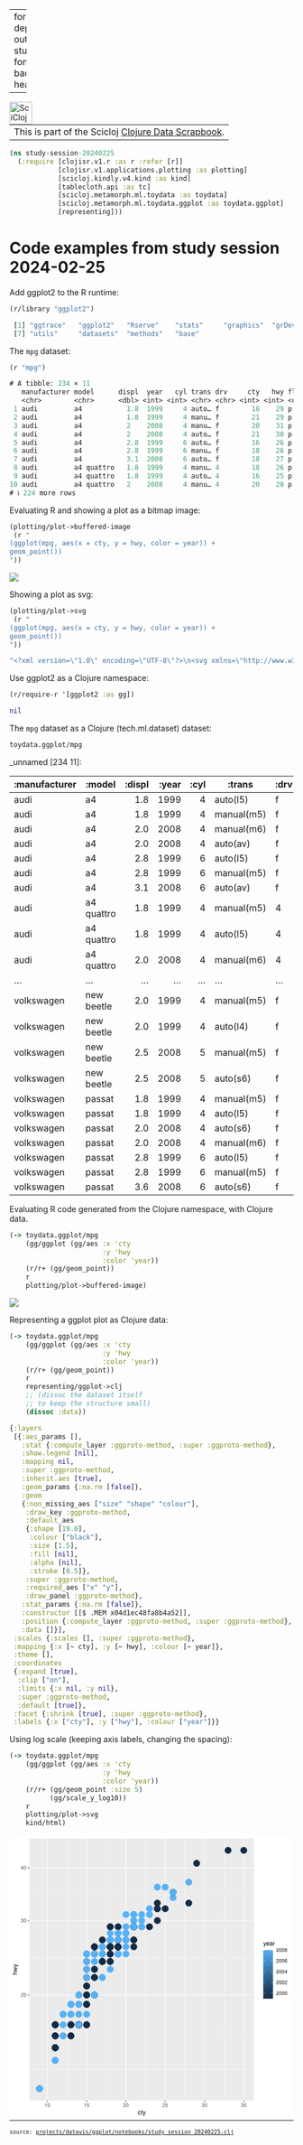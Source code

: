 
---
format:
  html: {toc: true, toc-depth: 4, theme: cosmo, output-file: study_session_20240225.html}
fontsize: 0.9em
code-block-background: true
include-in-header: {text: '<link rel = "icon" href = "data:," />'}

---
<style></style><style>.printedClojure .sourceCode {
  background-color: transparent;
  border-style: none;
}
</style><style>.clay-limit-image-width .clay-image {max-width: 100%}
</style>
<script src="study_session_20240225_files/md-default2.js" type="text/javascript"></script><script src="study_session_20240225_files/md-default3.js" type="text/javascript"></script>

```{=html}
<table><tr><td>This is part of the Scicloj <a href="https://scicloj.github.io/clojure-data-scrapbook/">Clojure Data Scrapbook</a>.</td><a href="https://scicloj.github.io/clojure-data-scrapbook/"><img align="left" alt="SciCloj logo" src="https://scicloj.github.io/sci-cloj-logo-transparent.png" width="40" /></a></tr></table>
```



::: {.sourceClojure}
```clojure
(ns study-session-20240225
  (:require [clojisr.v1.r :as r :refer [r]]
            [clojisr.v1.applications.plotting :as plotting]
            [scicloj.kindly.v4.kind :as kind]
            [tablecloth.api :as tc]
            [scicloj.metamorph.ml.toydata :as toydata]
            [scicloj.metamorph.ml.toydata.ggplot :as toydata.ggplot]
            [representing]))
```
:::



# Code examples from study session 2024-02-25

Add ggplot2 to the R runtime:


::: {.sourceClojure}
```clojure
(r/library "ggplot2")
```
:::



::: {.printedClojure}
```clojure
 [1] "ggtrace"   "ggplot2"   "Rserve"    "stats"     "graphics"  "grDevices"
 [7] "utils"     "datasets"  "methods"   "base"     


```
:::


The `mpg` dataset:


::: {.sourceClojure}
```clojure
(r "mpg")
```
:::



::: {.printedClojure}
```clojure
# A tibble: 234 × 11
   manufacturer model      displ  year   cyl trans drv     cty   hwy fl    class
   <chr>        <chr>      <dbl> <int> <int> <chr> <chr> <int> <int> <chr> <chr>
 1 audi         a4           1.8  1999     4 auto… f        18    29 p     comp…
 2 audi         a4           1.8  1999     4 manu… f        21    29 p     comp…
 3 audi         a4           2    2008     4 manu… f        20    31 p     comp…
 4 audi         a4           2    2008     4 auto… f        21    30 p     comp…
 5 audi         a4           2.8  1999     6 auto… f        16    26 p     comp…
 6 audi         a4           2.8  1999     6 manu… f        18    26 p     comp…
 7 audi         a4           3.1  2008     6 auto… f        18    27 p     comp…
 8 audi         a4 quattro   1.8  1999     4 manu… 4        18    26 p     comp…
 9 audi         a4 quattro   1.8  1999     4 auto… 4        16    25 p     comp…
10 audi         a4 quattro   2    2008     4 manu… 4        20    28 p     comp…
# ℹ 224 more rows


```
:::


Evaluating R and showing a plot as a bitmap image:


::: {.sourceClojure}
```clojure
(plotting/plot->buffered-image
 (r "
(ggplot(mpg, aes(x = cty, y = hwy, color = year)) +
geom_point())
"))
```
:::


::: {.clay-image}

```{=html}
<img src="study_session_20240225_files/0.png" />
```

:::


Showing a plot as svg:


::: {.sourceClojure}
```clojure
(plotting/plot->svg
 (r "
(ggplot(mpg, aes(x = cty, y = hwy, color = year)) +
geom_point())
"))
```
:::



::: {.printedClojure}
```clojure
"<?xml version=\"1.0\" encoding=\"UTF-8\"?>\n<svg xmlns=\"http://www.w3.org/2000/svg\" xmlns:xlink=\"http://www.w3.org/1999/xlink\" width=\"504pt\" height=\"504pt\" viewBox=\"0 0 504 504\" version=\"1.1\">\n<defs>\n<g>\n<symbol overflow=\"visible\" id=\"glyph0-0\">\n<path style=\"stroke:none;\" d=\"\"/>\n</symbol>\n<symbol overflow=\"visible\" id=\"glyph0-1\">\n<path style=\"stroke:none;\" d=\"M 4.453125 -0.765625 L 1.171875 -0.765625 C 1.25 -1.296875 1.53125 -1.625 2.296875 -2.09375 L 3.171875 -2.59375 C 4.046875 -3.0625 4.5 -3.71875 4.5 -4.5 C 4.5 -5.03125 4.28125 -5.53125 3.921875 -5.875 C 3.546875 -6.203125 3.09375 -6.359375 2.5 -6.359375 C 1.703125 -6.359375 1.125 -6.078125 0.78125 -5.53125 C 0.546875 -5.203125 0.453125 -4.796875 0.4375 -4.15625 L 1.21875 -4.15625 C 1.234375 -4.59375 1.296875 -4.84375 1.40625 -5.0625 C 1.59375 -5.4375 2 -5.6875 2.46875 -5.6875 C 3.171875 -5.6875 3.703125 -5.171875 3.703125 -4.484375 C 3.703125 -3.96875 3.40625 -3.53125 2.859375 -3.21875 L 2.046875 -2.75 C 0.75 -2 0.375 -1.40625 0.296875 -0.015625 L 4.453125 -0.015625 Z M 4.453125 -0.765625 \"/>\n</symbol>\n<symbol overflow=\"visible\" id=\"glyph0-2\">\n<path style=\"stroke:none;\" d=\"M 2.421875 -6.359375 C 1.84375 -6.359375 1.3125 -6.09375 0.984375 -5.671875 C 0.578125 -5.109375 0.375 -4.25 0.375 -3.078125 C 0.375 -0.9375 1.078125 0.203125 2.421875 0.203125 C 3.734375 0.203125 4.453125 -0.9375 4.453125 -3.03125 C 4.453125 -4.25 4.265625 -5.078125 3.859375 -5.671875 C 3.53125 -6.109375 3.015625 -6.359375 2.421875 -6.359375 Z M 2.421875 -5.671875 C 3.25 -5.671875 3.671875 -4.828125 3.671875 -3.09375 C 3.671875 -1.28125 3.265625 -0.4375 2.40625 -0.4375 C 1.578125 -0.4375 1.171875 -1.3125 1.171875 -3.0625 C 1.171875 -4.828125 1.578125 -5.671875 2.421875 -5.671875 Z M 2.421875 -5.671875 \"/>\n</symbol>\n<symbol overflow=\"visible\" id=\"glyph0-3\">\n<path style=\"stroke:none;\" d=\"M 1.9375 -2.921875 L 2.359375 -2.921875 C 3.203125 -2.921875 3.65625 -2.53125 3.65625 -1.765625 C 3.65625 -0.96875 3.171875 -0.484375 2.375 -0.484375 C 1.515625 -0.484375 1.109375 -0.921875 1.0625 -1.84375 L 0.28125 -1.84375 C 0.3125 -1.34375 0.40625 -1 0.546875 -0.71875 C 0.875 -0.109375 1.484375 0.203125 2.34375 0.203125 C 3.625 0.203125 4.453125 -0.578125 4.453125 -1.78125 C 4.453125 -2.59375 4.140625 -3.03125 3.390625 -3.296875 C 3.96875 -3.53125 4.265625 -3.96875 4.265625 -4.609375 C 4.265625 -5.703125 3.546875 -6.359375 2.359375 -6.359375 C 1.109375 -6.359375 0.4375 -5.65625 0.40625 -4.3125 L 1.1875 -4.3125 C 1.203125 -4.703125 1.234375 -4.921875 1.328125 -5.109375 C 1.5 -5.46875 1.890625 -5.6875 2.375 -5.6875 C 3.0625 -5.6875 3.46875 -5.265625 3.46875 -4.578125 C 3.46875 -4.140625 3.3125 -3.859375 2.96875 -3.71875 C 2.765625 -3.625 2.484375 -3.59375 1.9375 -3.578125 Z M 1.9375 -2.921875 \"/>\n</symbol>\n<symbol overflow=\"visible\" id=\"glyph0-4\">\n<path style=\"stroke:none;\" d=\"M 2.875 -1.546875 L 2.875 0 L 3.65625 0 L 3.65625 -1.546875 L 4.578125 -1.546875 L 4.578125 -2.234375 L 3.65625 -2.234375 L 3.65625 -6.359375 L 3.078125 -6.359375 L 0.25 -2.359375 L 0.25 -1.546875 Z M 2.875 -2.234375 L 0.921875 -2.234375 L 2.875 -5.046875 Z M 2.875 -2.234375 \"/>\n</symbol>\n<symbol overflow=\"visible\" id=\"glyph0-5\">\n<path style=\"stroke:none;\" d=\"M 2.28125 -4.53125 L 2.28125 0 L 3.046875 0 L 3.046875 -6.359375 L 2.546875 -6.359375 C 2.265625 -5.390625 2.09375 -5.25 0.890625 -5.09375 L 0.890625 -4.53125 Z M 2.28125 -4.53125 \"/>\n</symbol>\n<symbol overflow=\"visible\" id=\"glyph0-6\">\n<path style=\"stroke:none;\" d=\"M 4.1875 -6.234375 L 0.96875 -6.234375 L 0.5 -2.84375 L 1.21875 -2.84375 C 1.578125 -3.265625 1.875 -3.421875 2.359375 -3.421875 C 3.203125 -3.421875 3.71875 -2.84375 3.71875 -1.921875 C 3.71875 -1.03125 3.203125 -0.484375 2.359375 -0.484375 C 1.6875 -0.484375 1.265625 -0.828125 1.078125 -1.53125 L 0.3125 -1.53125 C 0.40625 -1.015625 0.5 -0.78125 0.6875 -0.546875 C 1.03125 -0.078125 1.671875 0.203125 2.375 0.203125 C 3.640625 0.203125 4.515625 -0.71875 4.515625 -2.03125 C 4.515625 -3.265625 3.6875 -4.109375 2.5 -4.109375 C 2.0625 -4.109375 1.703125 -4 1.34375 -3.734375 L 1.59375 -5.46875 L 4.1875 -5.46875 Z M 4.1875 -6.234375 \"/>\n</symbol>\n<symbol overflow=\"visible\" id=\"glyph0-7\">\n<path style=\"stroke:none;\" d=\"M 4.375 -4.703125 C 4.234375 -5.75 3.5625 -6.359375 2.609375 -6.359375 C 1.921875 -6.359375 1.3125 -6.03125 0.9375 -5.453125 C 0.546875 -4.828125 0.375 -4.0625 0.375 -2.90625 C 0.375 -1.828125 0.53125 -1.15625 0.90625 -0.59375 C 1.234375 -0.078125 1.78125 0.203125 2.46875 0.203125 C 3.65625 0.203125 4.515625 -0.6875 4.515625 -1.921875 C 4.515625 -3.09375 3.71875 -3.921875 2.609375 -3.921875 C 1.984375 -3.921875 1.5 -3.6875 1.171875 -3.234375 C 1.171875 -4.796875 1.671875 -5.671875 2.5625 -5.671875 C 3.109375 -5.671875 3.484375 -5.328125 3.609375 -4.703125 Z M 2.5 -3.234375 C 3.25 -3.234375 3.71875 -2.703125 3.71875 -1.859375 C 3.71875 -1.0625 3.1875 -0.484375 2.484375 -0.484375 C 1.765625 -0.484375 1.21875 -1.09375 1.21875 -1.90625 C 1.21875 -2.6875 1.734375 -3.234375 2.5 -3.234375 Z M 2.5 -3.234375 \"/>\n</symbol>\n<symbol overflow=\"visible\" id=\"glyph0-8\">\n<path style=\"stroke:none;\" d=\"M 3.4375 -3.359375 C 4.09375 -3.75 4.296875 -4.0625 4.296875 -4.65625 C 4.296875 -5.671875 3.53125 -6.359375 2.421875 -6.359375 C 1.3125 -6.359375 0.546875 -5.671875 0.546875 -4.671875 C 0.546875 -4.0625 0.75 -3.75 1.390625 -3.359375 C 0.671875 -2.984375 0.328125 -2.46875 0.328125 -1.765625 C 0.328125 -0.609375 1.171875 0.203125 2.421875 0.203125 C 3.65625 0.203125 4.515625 -0.609375 4.515625 -1.765625 C 4.515625 -2.46875 4.15625 -2.984375 3.4375 -3.359375 Z M 2.421875 -5.671875 C 3.078125 -5.671875 3.5 -5.28125 3.5 -4.640625 C 3.5 -4.046875 3.0625 -3.65625 2.421875 -3.65625 C 1.765625 -3.65625 1.34375 -4.046875 1.34375 -4.65625 C 1.34375 -5.28125 1.765625 -5.671875 2.421875 -5.671875 Z M 2.421875 -3 C 3.1875 -3 3.71875 -2.484375 3.71875 -1.75 C 3.71875 -0.984375 3.203125 -0.484375 2.40625 -0.484375 C 1.640625 -0.484375 1.125 -1 1.125 -1.734375 C 1.125 -2.5 1.640625 -3 2.421875 -3 Z M 2.421875 -3 \"/>\n</symbol>\n<symbol overflow=\"visible\" id=\"glyph1-0\">\n<path style=\"stroke:none;\" d=\"\"/>\n</symbol>\n<symbol overflow=\"visible\" id=\"glyph1-1\">\n<path style=\"stroke:none;\" d=\"M 5.1875 -3.828125 C 5.140625 -4.390625 5.015625 -4.75 4.796875 -5.078125 C 4.40625 -5.609375 3.703125 -5.921875 2.90625 -5.921875 C 1.34375 -5.921875 0.34375 -4.703125 0.34375 -2.78125 C 0.34375 -0.921875 1.328125 0.25 2.890625 0.25 C 4.265625 0.25 5.140625 -0.578125 5.25 -1.984375 L 4.328125 -1.984375 C 4.171875 -1.0625 3.703125 -0.59375 2.921875 -0.59375 C 1.90625 -0.59375 1.296875 -1.421875 1.296875 -2.78125 C 1.296875 -4.21875 1.890625 -5.078125 2.890625 -5.078125 C 3.65625 -5.078125 4.140625 -4.625 4.25 -3.828125 Z M 5.1875 -3.828125 \"/>\n</symbol>\n<symbol overflow=\"visible\" id=\"glyph1-2\">\n<path style=\"stroke:none;\" d=\"M 2.796875 -5.765625 L 1.84375 -5.765625 L 1.84375 -7.34375 L 0.9375 -7.34375 L 0.9375 -5.765625 L 0.15625 -5.765625 L 0.15625 -5.015625 L 0.9375 -5.015625 L 0.9375 -0.65625 C 0.9375 -0.0625 1.328125 0.25 2.046875 0.25 C 2.28125 0.25 2.484375 0.234375 2.796875 0.171875 L 2.796875 -0.59375 C 2.65625 -0.5625 2.546875 -0.546875 2.359375 -0.546875 C 1.953125 -0.546875 1.84375 -0.65625 1.84375 -1.0625 L 1.84375 -5.015625 L 2.796875 -5.015625 Z M 2.796875 -5.765625 \"/>\n</symbol>\n<symbol overflow=\"visible\" id=\"glyph1-3\">\n<path style=\"stroke:none;\" d=\"M 4.265625 -5.765625 L 2.671875 -1.28125 L 1.203125 -5.765625 L 0.21875 -5.765625 L 2.171875 0.015625 L 1.8125 0.9375 C 1.65625 1.34375 1.46875 1.5 1.078125 1.5 C 0.921875 1.5 0.796875 1.46875 0.59375 1.4375 L 0.59375 2.25 C 0.78125 2.359375 0.96875 2.390625 1.203125 2.390625 C 1.5 2.390625 1.828125 2.296875 2.0625 2.125 C 2.359375 1.90625 2.515625 1.671875 2.6875 1.203125 L 5.265625 -5.765625 Z M 4.265625 -5.765625 \"/>\n</symbol>\n<symbol overflow=\"visible\" id=\"glyph1-4\">\n<path style=\"stroke:none;\" d=\"M 5.640625 -2.578125 C 5.640625 -3.453125 5.578125 -3.984375 5.40625 -4.40625 C 5.03125 -5.359375 4.15625 -5.921875 3.078125 -5.921875 C 1.46875 -5.921875 0.4375 -4.703125 0.4375 -2.8125 C 0.4375 -0.90625 1.4375 0.25 3.0625 0.25 C 4.375 0.25 5.296875 -0.5 5.515625 -1.75 L 4.59375 -1.75 C 4.34375 -0.984375 3.828125 -0.59375 3.09375 -0.59375 C 2.515625 -0.59375 2.015625 -0.859375 1.703125 -1.34375 C 1.484375 -1.671875 1.40625 -2 1.390625 -2.578125 Z M 1.421875 -3.328125 C 1.5 -4.390625 2.140625 -5.078125 3.0625 -5.078125 C 4 -5.078125 4.65625 -4.359375 4.65625 -3.328125 Z M 1.421875 -3.328125 \"/>\n</symbol>\n<symbol overflow=\"visible\" id=\"glyph1-5\">\n<path style=\"stroke:none;\" d=\"M 5.890625 -0.53125 C 5.78125 -0.515625 5.734375 -0.515625 5.6875 -0.515625 C 5.375 -0.515625 5.1875 -0.6875 5.1875 -0.96875 L 5.1875 -4.359375 C 5.1875 -5.375 4.4375 -5.921875 3.03125 -5.921875 C 2.171875 -5.921875 1.5 -5.6875 1.109375 -5.265625 C 0.84375 -4.96875 0.734375 -4.625 0.71875 -4.0625 L 1.640625 -4.0625 C 1.71875 -4.765625 2.140625 -5.078125 2.984375 -5.078125 C 3.828125 -5.078125 4.28125 -4.78125 4.28125 -4.21875 L 4.28125 -3.984375 C 4.265625 -3.59375 4.0625 -3.4375 3.328125 -3.34375 C 2.03125 -3.171875 1.828125 -3.140625 1.46875 -2.984375 C 0.796875 -2.703125 0.46875 -2.203125 0.46875 -1.453125 C 0.46875 -0.40625 1.1875 0.25 2.359375 0.25 C 3.078125 0.25 3.65625 0 4.3125 -0.59375 C 4.375 0 4.65625 0.25 5.265625 0.25 C 5.453125 0.25 5.578125 0.234375 5.890625 0.15625 Z M 4.28125 -1.8125 C 4.28125 -1.5 4.1875 -1.3125 3.921875 -1.0625 C 3.546875 -0.71875 3.09375 -0.546875 2.546875 -0.546875 C 1.84375 -0.546875 1.421875 -0.890625 1.421875 -1.46875 C 1.421875 -2.078125 1.8125 -2.390625 2.8125 -2.53125 C 3.78125 -2.65625 3.96875 -2.703125 4.28125 -2.84375 Z M 4.28125 -1.8125 \"/>\n</symbol>\n<symbol overflow=\"visible\" id=\"glyph1-6\">\n<path style=\"stroke:none;\" d=\"M 0.765625 -5.765625 L 0.765625 0 L 1.6875 0 L 1.6875 -2.984375 C 1.6875 -4.375 2.265625 -5 3.53125 -4.96875 L 3.53125 -5.890625 C 3.375 -5.921875 3.28125 -5.921875 3.171875 -5.921875 C 2.578125 -5.921875 2.140625 -5.578125 1.609375 -4.71875 L 1.609375 -5.765625 Z M 0.765625 -5.765625 \"/>\n</symbol>\n<symbol overflow=\"visible\" id=\"glyph2-0\">\n<path style=\"stroke:none;\" d=\"\"/>\n</symbol>\n<symbol overflow=\"visible\" id=\"glyph2-1\">\n<path style=\"stroke:none;\" d=\"M -8.015625 -0.765625 L 0 -0.765625 L 0 -1.6875 L -3.171875 -1.6875 C -4.359375 -1.6875 -5.125 -2.296875 -5.125 -3.25 C -5.125 -3.546875 -5.03125 -3.84375 -4.875 -4.0625 C -4.671875 -4.328125 -4.40625 -4.4375 -4 -4.4375 L 0 -4.4375 L 0 -5.34375 L -4.359375 -5.34375 C -5.328125 -5.34375 -5.921875 -4.65625 -5.921875 -3.53125 C -5.921875 -2.71875 -5.671875 -2.21875 -4.96875 -1.6875 L -8.015625 -1.6875 Z M -8.015625 -0.765625 \"/>\n</symbol>\n<symbol overflow=\"visible\" id=\"glyph2-2\">\n<path style=\"stroke:none;\" d=\"M 0 -6.09375 L -5.765625 -7.78125 L -5.765625 -6.75 L -1.28125 -5.609375 L -5.765625 -4.484375 L -5.765625 -3.359375 L -1.28125 -2.25 L -5.765625 -1.078125 L -5.765625 -0.0625 L 0 -1.734375 L 0 -2.765625 L -4.515625 -3.890625 L 0 -5.046875 Z M 0 -6.09375 \"/>\n</symbol>\n<symbol overflow=\"visible\" id=\"glyph2-3\">\n<path style=\"stroke:none;\" d=\"M -5.765625 -4.265625 L -1.28125 -2.671875 L -5.765625 -1.203125 L -5.765625 -0.21875 L 0.015625 -2.171875 L 0.9375 -1.8125 C 1.34375 -1.65625 1.5 -1.46875 1.5 -1.078125 C 1.5 -0.921875 1.46875 -0.796875 1.4375 -0.59375 L 2.25 -0.59375 C 2.359375 -0.78125 2.390625 -0.96875 2.390625 -1.203125 C 2.390625 -1.5 2.296875 -1.828125 2.125 -2.0625 C 1.90625 -2.359375 1.671875 -2.515625 1.203125 -2.6875 L -5.765625 -5.265625 Z M -5.765625 -4.265625 \"/>\n</symbol>\n</g>\n<clipPath id=\"clip1\">\n  <path d=\"M 35.152344 5.480469 L 433.84375 5.480469 L 433.84375 469.851562 L 35.152344 469.851562 Z M 35.152344 5.480469 \"/>\n</clipPath>\n<clipPath id=\"clip2\">\n  <path d=\"M 35.152344 408 L 433.84375 408 L 433.84375 410 L 35.152344 410 Z M 35.152344 408 \"/>\n</clipPath>\n<clipPath id=\"clip3\">\n  <path d=\"M 35.152344 276 L 433.84375 276 L 433.84375 278 L 35.152344 278 Z M 35.152344 276 \"/>\n</clipPath>\n<clipPath id=\"clip4\">\n  <path d=\"M 35.152344 145 L 433.84375 145 L 433.84375 146 L 35.152344 146 Z M 35.152344 145 \"/>\n</clipPath>\n<clipPath id=\"clip5\">\n  <path d=\"M 35.152344 13 L 433.84375 13 L 433.84375 14 L 35.152344 14 Z M 35.152344 13 \"/>\n</clipPath>\n<clipPath id=\"clip6\">\n  <path d=\"M 101 5.480469 L 103 5.480469 L 103 469.851562 L 101 469.851562 Z M 101 5.480469 \"/>\n</clipPath>\n<clipPath id=\"clip7\">\n  <path d=\"M 171 5.480469 L 173 5.480469 L 173 469.851562 L 171 469.851562 Z M 171 5.480469 \"/>\n</clipPath>\n<clipPath id=\"clip8\">\n  <path d=\"M 241 5.480469 L 242 5.480469 L 242 469.851562 L 241 469.851562 Z M 241 5.480469 \"/>\n</clipPath>\n<clipPath id=\"clip9\">\n  <path d=\"M 310 5.480469 L 312 5.480469 L 312 469.851562 L 310 469.851562 Z M 310 5.480469 \"/>\n</clipPath>\n<clipPath id=\"clip10\">\n  <path d=\"M 380 5.480469 L 382 5.480469 L 382 469.851562 L 380 469.851562 Z M 380 5.480469 \"/>\n</clipPath>\n<clipPath id=\"clip11\">\n  <path d=\"M 35.152344 342 L 433.84375 342 L 433.84375 344 L 35.152344 344 Z M 35.152344 342 \"/>\n</clipPath>\n<clipPath id=\"clip12\">\n  <path d=\"M 35.152344 210 L 433.84375 210 L 433.84375 212 L 35.152344 212 Z M 35.152344 210 \"/>\n</clipPath>\n<clipPath id=\"clip13\">\n  <path d=\"M 35.152344 78 L 433.84375 78 L 433.84375 80 L 35.152344 80 Z M 35.152344 78 \"/>\n</clipPath>\n<clipPath id=\"clip14\">\n  <path d=\"M 66 5.480469 L 68 5.480469 L 68 469.851562 L 66 469.851562 Z M 66 5.480469 \"/>\n</clipPath>\n<clipPath id=\"clip15\">\n  <path d=\"M 136 5.480469 L 138 5.480469 L 138 469.851562 L 136 469.851562 Z M 136 5.480469 \"/>\n</clipPath>\n<clipPath id=\"clip16\">\n  <path d=\"M 206 5.480469 L 208 5.480469 L 208 469.851562 L 206 469.851562 Z M 206 5.480469 \"/>\n</clipPath>\n<clipPath id=\"clip17\">\n  <path d=\"M 275 5.480469 L 277 5.480469 L 277 469.851562 L 275 469.851562 Z M 275 5.480469 \"/>\n</clipPath>\n<clipPath id=\"clip18\">\n  <path d=\"M 345 5.480469 L 347 5.480469 L 347 469.851562 L 345 469.851562 Z M 345 5.480469 \"/>\n</clipPath>\n<clipPath id=\"clip19\">\n  <path d=\"M 415 5.480469 L 417 5.480469 L 417 469.851562 L 415 469.851562 Z M 415 5.480469 \"/>\n</clipPath>\n<clipPath id=\"clip20\">\n  <path d=\"M 450.28125 203.203125 L 467.5625 203.203125 L 467.5625 289.601562 L 450.28125 289.601562 Z M 450.28125 203.203125 \"/>\n</clipPath>\n<image id=\"image459\" width=\"1\" height=\"300\" xlink:href=\"data:image/png;base64,iVBORw0KGgoAAAANSUhEUgAAAAEAAAEsCAIAAACNMk6CAAAABmJLR0QA/wD/AP+gvaeTAAAAjklEQVQ4jaWTQRKAMAgDd3ik//R1HuOlji3SjNYjhZAEKNt+BCgQIRRIAQRSi2l5hdr79/q1fqBQVw+ErvyipqGH5eh7fNFJi1M+9bC8OT/lrTD9fNYwT/0FpvQzwVju0eObndsd/uUa7qX2NffqNE5w7j7dbCudpXbj2ehX0n3f0ot5pX9/1xkPj79W8p41NH/nSHk1sQAAAABJRU5ErkJggg==\"/>\n<pattern id=\"pattern0\" patternUnits=\"userSpaceOnUse\" width=\"1\" height=\"300\"  patternTransform=\"matrix(17.28,0,0,0.288,450.281644,203.20411)\">\n  <use xlink:href=\"#image459\"/>\n</pattern>\n</defs>\n<g id=\"surface455\">\n<rect x=\"0\" y=\"0\" width=\"504\" height=\"504\" style=\"fill:rgb(100%,100%,100%);fill-opacity:1;stroke:none;\"/>\n<rect x=\"0\" y=\"0\" width=\"504\" height=\"504\" style=\"fill:rgb(100%,100%,100%);fill-opacity:1;stroke:none;\"/>\n<path style=\"fill:none;stroke-width:1.066978;stroke-linecap:round;stroke-linejoin:round;stroke:rgb(100%,100%,100%);stroke-opacity:1;stroke-miterlimit:10;\" d=\"M 0 504 L 504 504 L 504 0 L 0 0 Z M 0 504 \"/>\n<g clip-path=\"url(#clip1)\" clip-rule=\"nonzero\">\n<path style=\" stroke:none;fill-rule:nonzero;fill:rgb(92.156863%,92.156863%,92.156863%);fill-opacity:1;\" d=\"M 35.152344 469.847656 L 433.84375 469.847656 L 433.84375 5.476562 L 35.152344 5.476562 Z M 35.152344 469.847656 \"/>\n</g>\n<g clip-path=\"url(#clip2)\" clip-rule=\"nonzero\">\n<path style=\"fill:none;stroke-width:0.533489;stroke-linecap:butt;stroke-linejoin:round;stroke:rgb(100%,100%,100%);stroke-opacity:1;stroke-miterlimit:10;\" d=\"M 35.152344 409.164062 L 433.84375 409.164062 \"/>\n</g>\n<g clip-path=\"url(#clip3)\" clip-rule=\"nonzero\">\n<path style=\"fill:none;stroke-width:0.533489;stroke-linecap:butt;stroke-linejoin:round;stroke:rgb(100%,100%,100%);stroke-opacity:1;stroke-miterlimit:10;\" d=\"M 35.152344 277.242188 L 433.84375 277.242188 \"/>\n</g>\n<g clip-path=\"url(#clip4)\" clip-rule=\"nonzero\">\n<path style=\"fill:none;stroke-width:0.533489;stroke-linecap:butt;stroke-linejoin:round;stroke:rgb(100%,100%,100%);stroke-opacity:1;stroke-miterlimit:10;\" d=\"M 35.152344 145.316406 L 433.84375 145.316406 \"/>\n</g>\n<g clip-path=\"url(#clip5)\" clip-rule=\"nonzero\">\n<path style=\"fill:none;stroke-width:0.533489;stroke-linecap:butt;stroke-linejoin:round;stroke:rgb(100%,100%,100%);stroke-opacity:1;stroke-miterlimit:10;\" d=\"M 35.152344 13.394531 L 433.84375 13.394531 \"/>\n</g>\n<g clip-path=\"url(#clip6)\" clip-rule=\"nonzero\">\n<path style=\"fill:none;stroke-width:0.533489;stroke-linecap:butt;stroke-linejoin:round;stroke:rgb(100%,100%,100%);stroke-opacity:1;stroke-miterlimit:10;\" d=\"M 102.0625 469.847656 L 102.0625 5.480469 \"/>\n</g>\n<g clip-path=\"url(#clip7)\" clip-rule=\"nonzero\">\n<path style=\"fill:none;stroke-width:0.533489;stroke-linecap:butt;stroke-linejoin:round;stroke:rgb(100%,100%,100%);stroke-opacity:1;stroke-miterlimit:10;\" d=\"M 171.765625 469.847656 L 171.765625 5.480469 \"/>\n</g>\n<g clip-path=\"url(#clip8)\" clip-rule=\"nonzero\">\n<path style=\"fill:none;stroke-width:0.533489;stroke-linecap:butt;stroke-linejoin:round;stroke:rgb(100%,100%,100%);stroke-opacity:1;stroke-miterlimit:10;\" d=\"M 241.46875 469.847656 L 241.46875 5.480469 \"/>\n</g>\n<g clip-path=\"url(#clip9)\" clip-rule=\"nonzero\">\n<path style=\"fill:none;stroke-width:0.533489;stroke-linecap:butt;stroke-linejoin:round;stroke:rgb(100%,100%,100%);stroke-opacity:1;stroke-miterlimit:10;\" d=\"M 311.167969 469.847656 L 311.167969 5.480469 \"/>\n</g>\n<g clip-path=\"url(#clip10)\" clip-rule=\"nonzero\">\n<path style=\"fill:none;stroke-width:0.533489;stroke-linecap:butt;stroke-linejoin:round;stroke:rgb(100%,100%,100%);stroke-opacity:1;stroke-miterlimit:10;\" d=\"M 380.871094 469.847656 L 380.871094 5.480469 \"/>\n</g>\n<g clip-path=\"url(#clip11)\" clip-rule=\"nonzero\">\n<path style=\"fill:none;stroke-width:1.066978;stroke-linecap:butt;stroke-linejoin:round;stroke:rgb(100%,100%,100%);stroke-opacity:1;stroke-miterlimit:10;\" d=\"M 35.152344 343.203125 L 433.84375 343.203125 \"/>\n</g>\n<g clip-path=\"url(#clip12)\" clip-rule=\"nonzero\">\n<path style=\"fill:none;stroke-width:1.066978;stroke-linecap:butt;stroke-linejoin:round;stroke:rgb(100%,100%,100%);stroke-opacity:1;stroke-miterlimit:10;\" d=\"M 35.152344 211.28125 L 433.84375 211.28125 \"/>\n</g>\n<g clip-path=\"url(#clip13)\" clip-rule=\"nonzero\">\n<path style=\"fill:none;stroke-width:1.066978;stroke-linecap:butt;stroke-linejoin:round;stroke:rgb(100%,100%,100%);stroke-opacity:1;stroke-miterlimit:10;\" d=\"M 35.152344 79.355469 L 433.84375 79.355469 \"/>\n</g>\n<g clip-path=\"url(#clip14)\" clip-rule=\"nonzero\">\n<path style=\"fill:none;stroke-width:1.066978;stroke-linecap:butt;stroke-linejoin:round;stroke:rgb(100%,100%,100%);stroke-opacity:1;stroke-miterlimit:10;\" d=\"M 67.214844 469.847656 L 67.214844 5.480469 \"/>\n</g>\n<g clip-path=\"url(#clip15)\" clip-rule=\"nonzero\">\n<path style=\"fill:none;stroke-width:1.066978;stroke-linecap:butt;stroke-linejoin:round;stroke:rgb(100%,100%,100%);stroke-opacity:1;stroke-miterlimit:10;\" d=\"M 136.914062 469.847656 L 136.914062 5.480469 \"/>\n</g>\n<g clip-path=\"url(#clip16)\" clip-rule=\"nonzero\">\n<path style=\"fill:none;stroke-width:1.066978;stroke-linecap:butt;stroke-linejoin:round;stroke:rgb(100%,100%,100%);stroke-opacity:1;stroke-miterlimit:10;\" d=\"M 206.617188 469.847656 L 206.617188 5.480469 \"/>\n</g>\n<g clip-path=\"url(#clip17)\" clip-rule=\"nonzero\">\n<path style=\"fill:none;stroke-width:1.066978;stroke-linecap:butt;stroke-linejoin:round;stroke:rgb(100%,100%,100%);stroke-opacity:1;stroke-miterlimit:10;\" d=\"M 276.316406 469.847656 L 276.316406 5.480469 \"/>\n</g>\n<g clip-path=\"url(#clip18)\" clip-rule=\"nonzero\">\n<path style=\"fill:none;stroke-width:1.066978;stroke-linecap:butt;stroke-linejoin:round;stroke:rgb(100%,100%,100%);stroke-opacity:1;stroke-miterlimit:10;\" d=\"M 346.019531 469.847656 L 346.019531 5.480469 \"/>\n</g>\n<g clip-path=\"url(#clip19)\" clip-rule=\"nonzero\">\n<path style=\"fill:none;stroke-width:1.066978;stroke-linecap:butt;stroke-linejoin:round;stroke:rgb(100%,100%,100%);stroke-opacity:1;stroke-miterlimit:10;\" d=\"M 415.722656 469.847656 L 415.722656 5.480469 \"/>\n</g>\n<path style=\"fill-rule:nonzero;fill:rgb(7.45098%,16.862745%,26.27451%);fill-opacity:1;stroke-width:0.708661;stroke-linecap:round;stroke-linejoin:round;stroke:rgb(7.45098%,16.862745%,26.27451%);stroke-opacity:1;stroke-miterlimit:10;\" d=\"M 180.691406 224.472656 C 180.691406 227.078125 176.78125 227.078125 176.78125 224.472656 C 176.78125 221.867188 180.691406 221.867188 180.691406 224.472656 \"/>\n<path style=\"fill-rule:nonzero;fill:rgb(7.45098%,16.862745%,26.27451%);fill-opacity:1;stroke-width:0.708661;stroke-linecap:round;stroke-linejoin:round;stroke:rgb(7.45098%,16.862745%,26.27451%);stroke-opacity:1;stroke-miterlimit:10;\" d=\"M 222.511719 224.472656 C 222.511719 227.078125 218.601562 227.078125 218.601562 224.472656 C 218.601562 221.867188 222.511719 221.867188 222.511719 224.472656 \"/>\n<path style=\"fill-rule:nonzero;fill:rgb(33.72549%,69.411765%,96.862745%);fill-opacity:1;stroke-width:0.708661;stroke-linecap:round;stroke-linejoin:round;stroke:rgb(33.72549%,69.411765%,96.862745%);stroke-opacity:1;stroke-miterlimit:10;\" d=\"M 208.570312 198.085938 C 208.570312 200.695312 204.660156 200.695312 204.660156 198.085938 C 204.660156 195.480469 208.570312 195.480469 208.570312 198.085938 \"/>\n<path style=\"fill-rule:nonzero;fill:rgb(33.72549%,69.411765%,96.862745%);fill-opacity:1;stroke-width:0.708661;stroke-linecap:round;stroke-linejoin:round;stroke:rgb(33.72549%,69.411765%,96.862745%);stroke-opacity:1;stroke-miterlimit:10;\" d=\"M 222.511719 211.28125 C 222.511719 213.886719 218.601562 213.886719 218.601562 211.28125 C 218.601562 208.671875 222.511719 208.671875 222.511719 211.28125 \"/>\n<path style=\"fill-rule:nonzero;fill:rgb(7.45098%,16.862745%,26.27451%);fill-opacity:1;stroke-width:0.708661;stroke-linecap:round;stroke-linejoin:round;stroke:rgb(7.45098%,16.862745%,26.27451%);stroke-opacity:1;stroke-miterlimit:10;\" d=\"M 152.808594 264.050781 C 152.808594 266.65625 148.898438 266.65625 148.898438 264.050781 C 148.898438 261.441406 152.808594 261.441406 152.808594 264.050781 \"/>\n<path style=\"fill-rule:nonzero;fill:rgb(7.45098%,16.862745%,26.27451%);fill-opacity:1;stroke-width:0.708661;stroke-linecap:round;stroke-linejoin:round;stroke:rgb(7.45098%,16.862745%,26.27451%);stroke-opacity:1;stroke-miterlimit:10;\" d=\"M 180.691406 264.050781 C 180.691406 266.65625 176.78125 266.65625 176.78125 264.050781 C 176.78125 261.441406 180.691406 261.441406 180.691406 264.050781 \"/>\n<path style=\"fill-rule:nonzero;fill:rgb(33.72549%,69.411765%,96.862745%);fill-opacity:1;stroke-width:0.708661;stroke-linecap:round;stroke-linejoin:round;stroke:rgb(33.72549%,69.411765%,96.862745%);stroke-opacity:1;stroke-miterlimit:10;\" d=\"M 180.691406 250.855469 C 180.691406 253.464844 176.78125 253.464844 176.78125 250.855469 C 176.78125 248.25 180.691406 248.25 180.691406 250.855469 \"/>\n<path style=\"fill-rule:nonzero;fill:rgb(7.45098%,16.862745%,26.27451%);fill-opacity:1;stroke-width:0.708661;stroke-linecap:round;stroke-linejoin:round;stroke:rgb(7.45098%,16.862745%,26.27451%);stroke-opacity:1;stroke-miterlimit:10;\" d=\"M 180.691406 264.050781 C 180.691406 266.65625 176.78125 266.65625 176.78125 264.050781 C 176.78125 261.441406 180.691406 261.441406 180.691406 264.050781 \"/>\n<path style=\"fill-rule:nonzero;fill:rgb(7.45098%,16.862745%,26.27451%);fill-opacity:1;stroke-width:0.708661;stroke-linecap:round;stroke-linejoin:round;stroke:rgb(7.45098%,16.862745%,26.27451%);stroke-opacity:1;stroke-miterlimit:10;\" d=\"M 152.808594 277.242188 C 152.808594 279.847656 148.898438 279.847656 148.898438 277.242188 C 148.898438 274.636719 152.808594 274.636719 152.808594 277.242188 \"/>\n<path style=\"fill-rule:nonzero;fill:rgb(33.72549%,69.411765%,96.862745%);fill-opacity:1;stroke-width:0.708661;stroke-linecap:round;stroke-linejoin:round;stroke:rgb(33.72549%,69.411765%,96.862745%);stroke-opacity:1;stroke-miterlimit:10;\" d=\"M 208.570312 237.664062 C 208.570312 240.269531 204.660156 240.269531 204.660156 237.664062 C 204.660156 235.058594 208.570312 235.058594 208.570312 237.664062 \"/>\n<path style=\"fill-rule:nonzero;fill:rgb(33.72549%,69.411765%,96.862745%);fill-opacity:1;stroke-width:0.708661;stroke-linecap:round;stroke-linejoin:round;stroke:rgb(33.72549%,69.411765%,96.862745%);stroke-opacity:1;stroke-miterlimit:10;\" d=\"M 194.632812 250.855469 C 194.632812 253.464844 190.722656 253.464844 190.722656 250.855469 C 190.722656 248.25 194.632812 248.25 194.632812 250.855469 \"/>\n<path style=\"fill-rule:nonzero;fill:rgb(7.45098%,16.862745%,26.27451%);fill-opacity:1;stroke-width:0.708661;stroke-linecap:round;stroke-linejoin:round;stroke:rgb(7.45098%,16.862745%,26.27451%);stroke-opacity:1;stroke-miterlimit:10;\" d=\"M 138.871094 277.242188 C 138.871094 279.847656 134.960938 279.847656 134.960938 277.242188 C 134.960938 274.636719 138.871094 274.636719 138.871094 277.242188 \"/>\n<path style=\"fill-rule:nonzero;fill:rgb(7.45098%,16.862745%,26.27451%);fill-opacity:1;stroke-width:0.708661;stroke-linecap:round;stroke-linejoin:round;stroke:rgb(7.45098%,16.862745%,26.27451%);stroke-opacity:1;stroke-miterlimit:10;\" d=\"M 166.75 277.242188 C 166.75 279.847656 162.839844 279.847656 162.839844 277.242188 C 162.839844 274.636719 166.75 274.636719 166.75 277.242188 \"/>\n<path style=\"fill-rule:nonzero;fill:rgb(33.72549%,69.411765%,96.862745%);fill-opacity:1;stroke-width:0.708661;stroke-linecap:round;stroke-linejoin:round;stroke:rgb(33.72549%,69.411765%,96.862745%);stroke-opacity:1;stroke-miterlimit:10;\" d=\"M 166.75 277.242188 C 166.75 279.847656 162.839844 279.847656 162.839844 277.242188 C 162.839844 274.636719 166.75 274.636719 166.75 277.242188 \"/>\n<path style=\"fill-rule:nonzero;fill:rgb(33.72549%,69.411765%,96.862745%);fill-opacity:1;stroke-width:0.708661;stroke-linecap:round;stroke-linejoin:round;stroke:rgb(33.72549%,69.411765%,96.862745%);stroke-opacity:1;stroke-miterlimit:10;\" d=\"M 138.871094 277.242188 C 138.871094 279.847656 134.960938 279.847656 134.960938 277.242188 C 134.960938 274.636719 138.871094 274.636719 138.871094 277.242188 \"/>\n<path style=\"fill-rule:nonzero;fill:rgb(7.45098%,16.862745%,26.27451%);fill-opacity:1;stroke-width:0.708661;stroke-linecap:round;stroke-linejoin:round;stroke:rgb(7.45098%,16.862745%,26.27451%);stroke-opacity:1;stroke-miterlimit:10;\" d=\"M 138.871094 290.433594 C 138.871094 293.039062 134.960938 293.039062 134.960938 290.433594 C 134.960938 287.828125 138.871094 287.828125 138.871094 290.433594 \"/>\n<path style=\"fill-rule:nonzero;fill:rgb(33.72549%,69.411765%,96.862745%);fill-opacity:1;stroke-width:0.708661;stroke-linecap:round;stroke-linejoin:round;stroke:rgb(33.72549%,69.411765%,96.862745%);stroke-opacity:1;stroke-miterlimit:10;\" d=\"M 166.75 277.242188 C 166.75 279.847656 162.839844 279.847656 162.839844 277.242188 C 162.839844 274.636719 166.75 274.636719 166.75 277.242188 \"/>\n<path style=\"fill-rule:nonzero;fill:rgb(33.72549%,69.411765%,96.862745%);fill-opacity:1;stroke-width:0.708661;stroke-linecap:round;stroke-linejoin:round;stroke:rgb(33.72549%,69.411765%,96.862745%);stroke-opacity:1;stroke-miterlimit:10;\" d=\"M 152.808594 303.625 C 152.808594 306.230469 148.898438 306.230469 148.898438 303.625 C 148.898438 301.019531 152.808594 301.019531 152.808594 303.625 \"/>\n<path style=\"fill-rule:nonzero;fill:rgb(33.72549%,69.411765%,96.862745%);fill-opacity:1;stroke-width:0.708661;stroke-linecap:round;stroke-linejoin:round;stroke:rgb(33.72549%,69.411765%,96.862745%);stroke-opacity:1;stroke-miterlimit:10;\" d=\"M 124.929688 343.203125 C 124.929688 345.808594 121.019531 345.808594 121.019531 343.203125 C 121.019531 340.597656 124.929688 340.597656 124.929688 343.203125 \"/>\n<path style=\"fill-rule:nonzero;fill:rgb(33.72549%,69.411765%,96.862745%);fill-opacity:1;stroke-width:0.708661;stroke-linecap:round;stroke-linejoin:round;stroke:rgb(33.72549%,69.411765%,96.862745%);stroke-opacity:1;stroke-miterlimit:10;\" d=\"M 83.109375 409.164062 C 83.109375 411.769531 79.199219 411.769531 79.199219 409.164062 C 79.199219 406.558594 83.109375 406.558594 83.109375 409.164062 \"/>\n<path style=\"fill-rule:nonzero;fill:rgb(33.72549%,69.411765%,96.862745%);fill-opacity:1;stroke-width:0.708661;stroke-linecap:round;stroke-linejoin:round;stroke:rgb(33.72549%,69.411765%,96.862745%);stroke-opacity:1;stroke-miterlimit:10;\" d=\"M 124.929688 343.203125 C 124.929688 345.808594 121.019531 345.808594 121.019531 343.203125 C 121.019531 340.597656 124.929688 340.597656 124.929688 343.203125 \"/>\n<path style=\"fill-rule:nonzero;fill:rgb(7.45098%,16.862745%,26.27451%);fill-opacity:1;stroke-width:0.708661;stroke-linecap:round;stroke-linejoin:round;stroke:rgb(7.45098%,16.862745%,26.27451%);stroke-opacity:1;stroke-miterlimit:10;\" d=\"M 110.988281 382.78125 C 110.988281 385.386719 107.078125 385.386719 107.078125 382.78125 C 107.078125 380.171875 110.988281 380.171875 110.988281 382.78125 \"/>\n<path style=\"fill-rule:nonzero;fill:rgb(33.72549%,69.411765%,96.862745%);fill-opacity:1;stroke-width:0.708661;stroke-linecap:round;stroke-linejoin:round;stroke:rgb(33.72549%,69.411765%,96.862745%);stroke-opacity:1;stroke-miterlimit:10;\" d=\"M 97.046875 382.78125 C 97.046875 385.386719 93.140625 385.386719 93.140625 382.78125 C 93.140625 380.171875 97.046875 380.171875 97.046875 382.78125 \"/>\n<path style=\"fill-rule:nonzero;fill:rgb(7.45098%,16.862745%,26.27451%);fill-opacity:1;stroke-width:0.708661;stroke-linecap:round;stroke-linejoin:round;stroke:rgb(7.45098%,16.862745%,26.27451%);stroke-opacity:1;stroke-miterlimit:10;\" d=\"M 152.808594 264.050781 C 152.808594 266.65625 148.898438 266.65625 148.898438 264.050781 C 148.898438 261.441406 152.808594 261.441406 152.808594 264.050781 \"/>\n<path style=\"fill-rule:nonzero;fill:rgb(7.45098%,16.862745%,26.27451%);fill-opacity:1;stroke-width:0.708661;stroke-linecap:round;stroke-linejoin:round;stroke:rgb(7.45098%,16.862745%,26.27451%);stroke-opacity:1;stroke-miterlimit:10;\" d=\"M 138.871094 303.625 C 138.871094 306.230469 134.960938 306.230469 134.960938 303.625 C 134.960938 301.019531 138.871094 301.019531 138.871094 303.625 \"/>\n<path style=\"fill-rule:nonzero;fill:rgb(33.72549%,69.411765%,96.862745%);fill-opacity:1;stroke-width:0.708661;stroke-linecap:round;stroke-linejoin:round;stroke:rgb(33.72549%,69.411765%,96.862745%);stroke-opacity:1;stroke-miterlimit:10;\" d=\"M 152.808594 264.050781 C 152.808594 266.65625 148.898438 266.65625 148.898438 264.050781 C 148.898438 261.441406 152.808594 261.441406 152.808594 264.050781 \"/>\n<path style=\"fill-rule:nonzero;fill:rgb(33.72549%,69.411765%,96.862745%);fill-opacity:1;stroke-width:0.708661;stroke-linecap:round;stroke-linejoin:round;stroke:rgb(33.72549%,69.411765%,96.862745%);stroke-opacity:1;stroke-miterlimit:10;\" d=\"M 138.871094 277.242188 C 138.871094 279.847656 134.960938 279.847656 134.960938 277.242188 C 134.960938 274.636719 138.871094 274.636719 138.871094 277.242188 \"/>\n<path style=\"fill-rule:nonzero;fill:rgb(33.72549%,69.411765%,96.862745%);fill-opacity:1;stroke-width:0.708661;stroke-linecap:round;stroke-linejoin:round;stroke:rgb(33.72549%,69.411765%,96.862745%);stroke-opacity:1;stroke-miterlimit:10;\" d=\"M 138.871094 290.433594 C 138.871094 293.039062 134.960938 293.039062 134.960938 290.433594 C 134.960938 287.828125 138.871094 287.828125 138.871094 290.433594 \"/>\n<path style=\"fill-rule:nonzero;fill:rgb(33.72549%,69.411765%,96.862745%);fill-opacity:1;stroke-width:0.708661;stroke-linecap:round;stroke-linejoin:round;stroke:rgb(33.72549%,69.411765%,96.862745%);stroke-opacity:1;stroke-miterlimit:10;\" d=\"M 124.929688 356.394531 C 124.929688 359 121.019531 359 121.019531 356.394531 C 121.019531 353.789062 124.929688 353.789062 124.929688 356.394531 \"/>\n<path style=\"fill-rule:nonzero;fill:rgb(33.72549%,69.411765%,96.862745%);fill-opacity:1;stroke-width:0.708661;stroke-linecap:round;stroke-linejoin:round;stroke:rgb(33.72549%,69.411765%,96.862745%);stroke-opacity:1;stroke-miterlimit:10;\" d=\"M 83.109375 422.355469 C 83.109375 424.964844 79.199219 424.964844 79.199219 422.355469 C 79.199219 419.75 83.109375 419.75 83.109375 422.355469 \"/>\n<path style=\"fill-rule:nonzero;fill:rgb(7.45098%,16.862745%,26.27451%);fill-opacity:1;stroke-width:0.708661;stroke-linecap:round;stroke-linejoin:round;stroke:rgb(7.45098%,16.862745%,26.27451%);stroke-opacity:1;stroke-miterlimit:10;\" d=\"M 83.109375 409.164062 C 83.109375 411.769531 79.199219 411.769531 79.199219 409.164062 C 79.199219 406.558594 83.109375 406.558594 83.109375 409.164062 \"/>\n<path style=\"fill-rule:nonzero;fill:rgb(7.45098%,16.862745%,26.27451%);fill-opacity:1;stroke-width:0.708661;stroke-linecap:round;stroke-linejoin:round;stroke:rgb(7.45098%,16.862745%,26.27451%);stroke-opacity:1;stroke-miterlimit:10;\" d=\"M 124.929688 382.78125 C 124.929688 385.386719 121.019531 385.386719 121.019531 382.78125 C 121.019531 380.171875 124.929688 380.171875 124.929688 382.78125 \"/>\n<path style=\"fill-rule:nonzero;fill:rgb(7.45098%,16.862745%,26.27451%);fill-opacity:1;stroke-width:0.708661;stroke-linecap:round;stroke-linejoin:round;stroke:rgb(7.45098%,16.862745%,26.27451%);stroke-opacity:1;stroke-miterlimit:10;\" d=\"M 194.632812 250.855469 C 194.632812 253.464844 190.722656 253.464844 190.722656 250.855469 C 190.722656 248.25 194.632812 248.25 194.632812 250.855469 \"/>\n<path style=\"fill-rule:nonzero;fill:rgb(33.72549%,69.411765%,96.862745%);fill-opacity:1;stroke-width:0.708661;stroke-linecap:round;stroke-linejoin:round;stroke:rgb(33.72549%,69.411765%,96.862745%);stroke-opacity:1;stroke-miterlimit:10;\" d=\"M 236.453125 211.28125 C 236.453125 213.886719 232.542969 213.886719 232.542969 211.28125 C 232.542969 208.671875 236.453125 208.671875 236.453125 211.28125 \"/>\n<path style=\"fill-rule:nonzero;fill:rgb(7.45098%,16.862745%,26.27451%);fill-opacity:1;stroke-width:0.708661;stroke-linecap:round;stroke-linejoin:round;stroke:rgb(7.45098%,16.862745%,26.27451%);stroke-opacity:1;stroke-miterlimit:10;\" d=\"M 180.691406 264.050781 C 180.691406 266.65625 176.78125 266.65625 176.78125 264.050781 C 176.78125 261.441406 180.691406 261.441406 180.691406 264.050781 \"/>\n<path style=\"fill-rule:nonzero;fill:rgb(33.72549%,69.411765%,96.862745%);fill-opacity:1;stroke-width:0.708661;stroke-linecap:round;stroke-linejoin:round;stroke:rgb(33.72549%,69.411765%,96.862745%);stroke-opacity:1;stroke-miterlimit:10;\" d=\"M 180.691406 224.472656 C 180.691406 227.078125 176.78125 227.078125 176.78125 224.472656 C 176.78125 221.867188 180.691406 221.867188 180.691406 224.472656 \"/>\n<path style=\"fill-rule:nonzero;fill:rgb(33.72549%,69.411765%,96.862745%);fill-opacity:1;stroke-width:0.708661;stroke-linecap:round;stroke-linejoin:round;stroke:rgb(33.72549%,69.411765%,96.862745%);stroke-opacity:1;stroke-miterlimit:10;\" d=\"M 166.75 264.050781 C 166.75 266.65625 162.839844 266.65625 162.839844 264.050781 C 162.839844 261.441406 166.75 261.441406 166.75 264.050781 \"/>\n<path style=\"fill-rule:nonzero;fill:rgb(7.45098%,16.862745%,26.27451%);fill-opacity:1;stroke-width:0.708661;stroke-linecap:round;stroke-linejoin:round;stroke:rgb(7.45098%,16.862745%,26.27451%);stroke-opacity:1;stroke-miterlimit:10;\" d=\"M 180.691406 290.433594 C 180.691406 293.039062 176.78125 293.039062 176.78125 290.433594 C 176.78125 287.828125 180.691406 287.828125 180.691406 290.433594 \"/>\n<path style=\"fill-rule:nonzero;fill:rgb(7.45098%,16.862745%,26.27451%);fill-opacity:1;stroke-width:0.708661;stroke-linecap:round;stroke-linejoin:round;stroke:rgb(7.45098%,16.862745%,26.27451%);stroke-opacity:1;stroke-miterlimit:10;\" d=\"M 166.75 290.433594 C 166.75 293.039062 162.839844 293.039062 162.839844 290.433594 C 162.839844 287.828125 166.75 287.828125 166.75 290.433594 \"/>\n<path style=\"fill-rule:nonzero;fill:rgb(7.45098%,16.862745%,26.27451%);fill-opacity:1;stroke-width:0.708661;stroke-linecap:round;stroke-linejoin:round;stroke:rgb(7.45098%,16.862745%,26.27451%);stroke-opacity:1;stroke-miterlimit:10;\" d=\"M 152.808594 316.816406 C 152.808594 319.425781 148.898438 319.425781 148.898438 316.816406 C 148.898438 314.210938 152.808594 314.210938 152.808594 316.816406 \"/>\n<path style=\"fill-rule:nonzero;fill:rgb(7.45098%,16.862745%,26.27451%);fill-opacity:1;stroke-width:0.708661;stroke-linecap:round;stroke-linejoin:round;stroke:rgb(7.45098%,16.862745%,26.27451%);stroke-opacity:1;stroke-miterlimit:10;\" d=\"M 152.808594 316.816406 C 152.808594 319.425781 148.898438 319.425781 148.898438 316.816406 C 148.898438 314.210938 152.808594 314.210938 152.808594 316.816406 \"/>\n<path style=\"fill-rule:nonzero;fill:rgb(33.72549%,69.411765%,96.862745%);fill-opacity:1;stroke-width:0.708661;stroke-linecap:round;stroke-linejoin:round;stroke:rgb(33.72549%,69.411765%,96.862745%);stroke-opacity:1;stroke-miterlimit:10;\" d=\"M 166.75 290.433594 C 166.75 293.039062 162.839844 293.039062 162.839844 290.433594 C 162.839844 287.828125 166.75 287.828125 166.75 290.433594 \"/>\n<path style=\"fill-rule:nonzero;fill:rgb(33.72549%,69.411765%,96.862745%);fill-opacity:1;stroke-width:0.708661;stroke-linecap:round;stroke-linejoin:round;stroke:rgb(33.72549%,69.411765%,96.862745%);stroke-opacity:1;stroke-miterlimit:10;\" d=\"M 166.75 290.433594 C 166.75 293.039062 162.839844 293.039062 162.839844 290.433594 C 162.839844 287.828125 166.75 287.828125 166.75 290.433594 \"/>\n<path style=\"fill-rule:nonzero;fill:rgb(33.72549%,69.411765%,96.862745%);fill-opacity:1;stroke-width:0.708661;stroke-linecap:round;stroke-linejoin:round;stroke:rgb(33.72549%,69.411765%,96.862745%);stroke-opacity:1;stroke-miterlimit:10;\" d=\"M 83.109375 382.78125 C 83.109375 385.386719 79.199219 385.386719 79.199219 382.78125 C 79.199219 380.171875 83.109375 380.171875 83.109375 382.78125 \"/>\n<path style=\"fill-rule:nonzero;fill:rgb(7.45098%,16.862745%,26.27451%);fill-opacity:1;stroke-width:0.708661;stroke-linecap:round;stroke-linejoin:round;stroke:rgb(7.45098%,16.862745%,26.27451%);stroke-opacity:1;stroke-miterlimit:10;\" d=\"M 138.871094 316.816406 C 138.871094 319.425781 134.960938 319.425781 134.960938 316.816406 C 134.960938 314.210938 138.871094 314.210938 138.871094 316.816406 \"/>\n<path style=\"fill-rule:nonzero;fill:rgb(7.45098%,16.862745%,26.27451%);fill-opacity:1;stroke-width:0.708661;stroke-linecap:round;stroke-linejoin:round;stroke:rgb(7.45098%,16.862745%,26.27451%);stroke-opacity:1;stroke-miterlimit:10;\" d=\"M 138.871094 330.011719 C 138.871094 332.617188 134.960938 332.617188 134.960938 330.011719 C 134.960938 327.402344 138.871094 327.402344 138.871094 330.011719 \"/>\n<path style=\"fill-rule:nonzero;fill:rgb(33.72549%,69.411765%,96.862745%);fill-opacity:1;stroke-width:0.708661;stroke-linecap:round;stroke-linejoin:round;stroke:rgb(33.72549%,69.411765%,96.862745%);stroke-opacity:1;stroke-miterlimit:10;\" d=\"M 152.808594 303.625 C 152.808594 306.230469 148.898438 306.230469 148.898438 303.625 C 148.898438 301.019531 152.808594 301.019531 152.808594 303.625 \"/>\n<path style=\"fill-rule:nonzero;fill:rgb(33.72549%,69.411765%,96.862745%);fill-opacity:1;stroke-width:0.708661;stroke-linecap:round;stroke-linejoin:round;stroke:rgb(33.72549%,69.411765%,96.862745%);stroke-opacity:1;stroke-miterlimit:10;\" d=\"M 152.808594 303.625 C 152.808594 306.230469 148.898438 306.230469 148.898438 303.625 C 148.898438 301.019531 152.808594 301.019531 152.808594 303.625 \"/>\n<path style=\"fill-rule:nonzero;fill:rgb(33.72549%,69.411765%,96.862745%);fill-opacity:1;stroke-width:0.708661;stroke-linecap:round;stroke-linejoin:round;stroke:rgb(33.72549%,69.411765%,96.862745%);stroke-opacity:1;stroke-miterlimit:10;\" d=\"M 138.871094 356.394531 C 138.871094 359 134.960938 359 134.960938 356.394531 C 134.960938 353.789062 138.871094 353.789062 138.871094 356.394531 \"/>\n<path style=\"fill-rule:nonzero;fill:rgb(33.72549%,69.411765%,96.862745%);fill-opacity:1;stroke-width:0.708661;stroke-linecap:round;stroke-linejoin:round;stroke:rgb(33.72549%,69.411765%,96.862745%);stroke-opacity:1;stroke-miterlimit:10;\" d=\"M 124.929688 369.585938 C 124.929688 372.195312 121.019531 372.195312 121.019531 369.585938 C 121.019531 366.980469 124.929688 366.980469 124.929688 369.585938 \"/>\n<path style=\"fill-rule:nonzero;fill:rgb(7.45098%,16.862745%,26.27451%);fill-opacity:1;stroke-width:0.708661;stroke-linecap:round;stroke-linejoin:round;stroke:rgb(7.45098%,16.862745%,26.27451%);stroke-opacity:1;stroke-miterlimit:10;\" d=\"M 110.988281 382.78125 C 110.988281 385.386719 107.078125 385.386719 107.078125 382.78125 C 107.078125 380.171875 110.988281 380.171875 110.988281 382.78125 \"/>\n<path style=\"fill-rule:nonzero;fill:rgb(7.45098%,16.862745%,26.27451%);fill-opacity:1;stroke-width:0.708661;stroke-linecap:round;stroke-linejoin:round;stroke:rgb(7.45098%,16.862745%,26.27451%);stroke-opacity:1;stroke-miterlimit:10;\" d=\"M 124.929688 382.78125 C 124.929688 385.386719 121.019531 385.386719 121.019531 382.78125 C 121.019531 380.171875 124.929688 380.171875 124.929688 382.78125 \"/>\n<path style=\"fill-rule:nonzero;fill:rgb(33.72549%,69.411765%,96.862745%);fill-opacity:1;stroke-width:0.708661;stroke-linecap:round;stroke-linejoin:round;stroke:rgb(33.72549%,69.411765%,96.862745%);stroke-opacity:1;stroke-miterlimit:10;\" d=\"M 124.929688 356.394531 C 124.929688 359 121.019531 359 121.019531 356.394531 C 121.019531 353.789062 124.929688 353.789062 124.929688 356.394531 \"/>\n<path style=\"fill-rule:nonzero;fill:rgb(33.72549%,69.411765%,96.862745%);fill-opacity:1;stroke-width:0.708661;stroke-linecap:round;stroke-linejoin:round;stroke:rgb(33.72549%,69.411765%,96.862745%);stroke-opacity:1;stroke-miterlimit:10;\" d=\"M 124.929688 356.394531 C 124.929688 359 121.019531 359 121.019531 356.394531 C 121.019531 353.789062 124.929688 353.789062 124.929688 356.394531 \"/>\n<path style=\"fill-rule:nonzero;fill:rgb(33.72549%,69.411765%,96.862745%);fill-opacity:1;stroke-width:0.708661;stroke-linecap:round;stroke-linejoin:round;stroke:rgb(33.72549%,69.411765%,96.862745%);stroke-opacity:1;stroke-miterlimit:10;\" d=\"M 55.226562 448.742188 C 55.226562 451.347656 51.316406 451.347656 51.316406 448.742188 C 51.316406 446.136719 55.226562 446.136719 55.226562 448.742188 \"/>\n<path style=\"fill-rule:nonzero;fill:rgb(7.45098%,16.862745%,26.27451%);fill-opacity:1;stroke-width:0.708661;stroke-linecap:round;stroke-linejoin:round;stroke:rgb(7.45098%,16.862745%,26.27451%);stroke-opacity:1;stroke-miterlimit:10;\" d=\"M 83.109375 382.78125 C 83.109375 385.386719 79.199219 385.386719 79.199219 382.78125 C 79.199219 380.171875 83.109375 380.171875 83.109375 382.78125 \"/>\n<path style=\"fill-rule:nonzero;fill:rgb(7.45098%,16.862745%,26.27451%);fill-opacity:1;stroke-width:0.708661;stroke-linecap:round;stroke-linejoin:round;stroke:rgb(7.45098%,16.862745%,26.27451%);stroke-opacity:1;stroke-miterlimit:10;\" d=\"M 83.109375 409.164062 C 83.109375 411.769531 79.199219 411.769531 79.199219 409.164062 C 79.199219 406.558594 83.109375 406.558594 83.109375 409.164062 \"/>\n<path style=\"fill-rule:nonzero;fill:rgb(7.45098%,16.862745%,26.27451%);fill-opacity:1;stroke-width:0.708661;stroke-linecap:round;stroke-linejoin:round;stroke:rgb(7.45098%,16.862745%,26.27451%);stroke-opacity:1;stroke-miterlimit:10;\" d=\"M 110.988281 382.78125 C 110.988281 385.386719 107.078125 385.386719 107.078125 382.78125 C 107.078125 380.171875 110.988281 380.171875 110.988281 382.78125 \"/>\n<path style=\"fill-rule:nonzero;fill:rgb(33.72549%,69.411765%,96.862745%);fill-opacity:1;stroke-width:0.708661;stroke-linecap:round;stroke-linejoin:round;stroke:rgb(33.72549%,69.411765%,96.862745%);stroke-opacity:1;stroke-miterlimit:10;\" d=\"M 110.988281 382.78125 C 110.988281 385.386719 107.078125 385.386719 107.078125 382.78125 C 107.078125 380.171875 110.988281 380.171875 110.988281 382.78125 \"/>\n<path style=\"fill-rule:nonzero;fill:rgb(33.72549%,69.411765%,96.862745%);fill-opacity:1;stroke-width:0.708661;stroke-linecap:round;stroke-linejoin:round;stroke:rgb(33.72549%,69.411765%,96.862745%);stroke-opacity:1;stroke-miterlimit:10;\" d=\"M 55.226562 448.742188 C 55.226562 451.347656 51.316406 451.347656 51.316406 448.742188 C 51.316406 446.136719 55.226562 446.136719 55.226562 448.742188 \"/>\n<path style=\"fill-rule:nonzero;fill:rgb(33.72549%,69.411765%,96.862745%);fill-opacity:1;stroke-width:0.708661;stroke-linecap:round;stroke-linejoin:round;stroke:rgb(33.72549%,69.411765%,96.862745%);stroke-opacity:1;stroke-miterlimit:10;\" d=\"M 110.988281 382.78125 C 110.988281 385.386719 107.078125 385.386719 107.078125 382.78125 C 107.078125 380.171875 110.988281 380.171875 110.988281 382.78125 \"/>\n<path style=\"fill-rule:nonzero;fill:rgb(7.45098%,16.862745%,26.27451%);fill-opacity:1;stroke-width:0.708661;stroke-linecap:round;stroke-linejoin:round;stroke:rgb(7.45098%,16.862745%,26.27451%);stroke-opacity:1;stroke-miterlimit:10;\" d=\"M 83.109375 395.972656 C 83.109375 398.578125 79.199219 398.578125 79.199219 395.972656 C 79.199219 393.367188 83.109375 393.367188 83.109375 395.972656 \"/>\n<path style=\"fill-rule:nonzero;fill:rgb(33.72549%,69.411765%,96.862745%);fill-opacity:1;stroke-width:0.708661;stroke-linecap:round;stroke-linejoin:round;stroke:rgb(33.72549%,69.411765%,96.862745%);stroke-opacity:1;stroke-miterlimit:10;\" d=\"M 110.988281 369.585938 C 110.988281 372.195312 107.078125 372.195312 107.078125 369.585938 C 107.078125 366.980469 110.988281 366.980469 110.988281 369.585938 \"/>\n<path style=\"fill-rule:nonzero;fill:rgb(7.45098%,16.862745%,26.27451%);fill-opacity:1;stroke-width:0.708661;stroke-linecap:round;stroke-linejoin:round;stroke:rgb(7.45098%,16.862745%,26.27451%);stroke-opacity:1;stroke-miterlimit:10;\" d=\"M 83.109375 409.164062 C 83.109375 411.769531 79.199219 411.769531 79.199219 409.164062 C 79.199219 406.558594 83.109375 406.558594 83.109375 409.164062 \"/>\n<path style=\"fill-rule:nonzero;fill:rgb(33.72549%,69.411765%,96.862745%);fill-opacity:1;stroke-width:0.708661;stroke-linecap:round;stroke-linejoin:round;stroke:rgb(33.72549%,69.411765%,96.862745%);stroke-opacity:1;stroke-miterlimit:10;\" d=\"M 97.046875 395.972656 C 97.046875 398.578125 93.140625 398.578125 93.140625 395.972656 C 93.140625 393.367188 97.046875 393.367188 97.046875 395.972656 \"/>\n<path style=\"fill-rule:nonzero;fill:rgb(33.72549%,69.411765%,96.862745%);fill-opacity:1;stroke-width:0.708661;stroke-linecap:round;stroke-linejoin:round;stroke:rgb(33.72549%,69.411765%,96.862745%);stroke-opacity:1;stroke-miterlimit:10;\" d=\"M 55.226562 448.742188 C 55.226562 451.347656 51.316406 451.347656 51.316406 448.742188 C 51.316406 446.136719 55.226562 446.136719 55.226562 448.742188 \"/>\n<path style=\"fill-rule:nonzero;fill:rgb(33.72549%,69.411765%,96.862745%);fill-opacity:1;stroke-width:0.708661;stroke-linecap:round;stroke-linejoin:round;stroke:rgb(33.72549%,69.411765%,96.862745%);stroke-opacity:1;stroke-miterlimit:10;\" d=\"M 110.988281 382.78125 C 110.988281 385.386719 107.078125 385.386719 107.078125 382.78125 C 107.078125 380.171875 110.988281 380.171875 110.988281 382.78125 \"/>\n<path style=\"fill-rule:nonzero;fill:rgb(33.72549%,69.411765%,96.862745%);fill-opacity:1;stroke-width:0.708661;stroke-linecap:round;stroke-linejoin:round;stroke:rgb(33.72549%,69.411765%,96.862745%);stroke-opacity:1;stroke-miterlimit:10;\" d=\"M 110.988281 382.78125 C 110.988281 385.386719 107.078125 385.386719 107.078125 382.78125 C 107.078125 380.171875 110.988281 380.171875 110.988281 382.78125 \"/>\n<path style=\"fill-rule:nonzero;fill:rgb(33.72549%,69.411765%,96.862745%);fill-opacity:1;stroke-width:0.708661;stroke-linecap:round;stroke-linejoin:round;stroke:rgb(33.72549%,69.411765%,96.862745%);stroke-opacity:1;stroke-miterlimit:10;\" d=\"M 97.046875 395.972656 C 97.046875 398.578125 93.140625 398.578125 93.140625 395.972656 C 93.140625 393.367188 97.046875 393.367188 97.046875 395.972656 \"/>\n<path style=\"fill-rule:nonzero;fill:rgb(33.72549%,69.411765%,96.862745%);fill-opacity:1;stroke-width:0.708661;stroke-linecap:round;stroke-linejoin:round;stroke:rgb(33.72549%,69.411765%,96.862745%);stroke-opacity:1;stroke-miterlimit:10;\" d=\"M 55.226562 448.742188 C 55.226562 451.347656 51.316406 451.347656 51.316406 448.742188 C 51.316406 446.136719 55.226562 446.136719 55.226562 448.742188 \"/>\n<path style=\"fill-rule:nonzero;fill:rgb(7.45098%,16.862745%,26.27451%);fill-opacity:1;stroke-width:0.708661;stroke-linecap:round;stroke-linejoin:round;stroke:rgb(7.45098%,16.862745%,26.27451%);stroke-opacity:1;stroke-miterlimit:10;\" d=\"M 83.109375 409.164062 C 83.109375 411.769531 79.199219 411.769531 79.199219 409.164062 C 79.199219 406.558594 83.109375 406.558594 83.109375 409.164062 \"/>\n<path style=\"fill-rule:nonzero;fill:rgb(7.45098%,16.862745%,26.27451%);fill-opacity:1;stroke-width:0.708661;stroke-linecap:round;stroke-linejoin:round;stroke:rgb(7.45098%,16.862745%,26.27451%);stroke-opacity:1;stroke-miterlimit:10;\" d=\"M 83.109375 395.972656 C 83.109375 398.578125 79.199219 398.578125 79.199219 395.972656 C 79.199219 393.367188 83.109375 393.367188 83.109375 395.972656 \"/>\n<path style=\"fill-rule:nonzero;fill:rgb(33.72549%,69.411765%,96.862745%);fill-opacity:1;stroke-width:0.708661;stroke-linecap:round;stroke-linejoin:round;stroke:rgb(33.72549%,69.411765%,96.862745%);stroke-opacity:1;stroke-miterlimit:10;\" d=\"M 110.988281 382.78125 C 110.988281 385.386719 107.078125 385.386719 107.078125 382.78125 C 107.078125 380.171875 110.988281 380.171875 110.988281 382.78125 \"/>\n<path style=\"fill-rule:nonzero;fill:rgb(7.45098%,16.862745%,26.27451%);fill-opacity:1;stroke-width:0.708661;stroke-linecap:round;stroke-linejoin:round;stroke:rgb(7.45098%,16.862745%,26.27451%);stroke-opacity:1;stroke-miterlimit:10;\" d=\"M 83.109375 409.164062 C 83.109375 411.769531 79.199219 411.769531 79.199219 409.164062 C 79.199219 406.558594 83.109375 406.558594 83.109375 409.164062 \"/>\n<path style=\"fill-rule:nonzero;fill:rgb(7.45098%,16.862745%,26.27451%);fill-opacity:1;stroke-width:0.708661;stroke-linecap:round;stroke-linejoin:round;stroke:rgb(7.45098%,16.862745%,26.27451%);stroke-opacity:1;stroke-miterlimit:10;\" d=\"M 83.109375 382.78125 C 83.109375 385.386719 79.199219 385.386719 79.199219 382.78125 C 79.199219 380.171875 83.109375 380.171875 83.109375 382.78125 \"/>\n<path style=\"fill-rule:nonzero;fill:rgb(7.45098%,16.862745%,26.27451%);fill-opacity:1;stroke-width:0.708661;stroke-linecap:round;stroke-linejoin:round;stroke:rgb(7.45098%,16.862745%,26.27451%);stroke-opacity:1;stroke-miterlimit:10;\" d=\"M 83.109375 382.78125 C 83.109375 385.386719 79.199219 385.386719 79.199219 382.78125 C 79.199219 380.171875 83.109375 380.171875 83.109375 382.78125 \"/>\n<path style=\"fill-rule:nonzero;fill:rgb(33.72549%,69.411765%,96.862745%);fill-opacity:1;stroke-width:0.708661;stroke-linecap:round;stroke-linejoin:round;stroke:rgb(33.72549%,69.411765%,96.862745%);stroke-opacity:1;stroke-miterlimit:10;\" d=\"M 97.046875 369.585938 C 97.046875 372.195312 93.140625 372.195312 93.140625 369.585938 C 93.140625 366.980469 97.046875 366.980469 97.046875 369.585938 \"/>\n<path style=\"fill-rule:nonzero;fill:rgb(7.45098%,16.862745%,26.27451%);fill-opacity:1;stroke-width:0.708661;stroke-linecap:round;stroke-linejoin:round;stroke:rgb(7.45098%,16.862745%,26.27451%);stroke-opacity:1;stroke-miterlimit:10;\" d=\"M 124.929688 382.78125 C 124.929688 385.386719 121.019531 385.386719 121.019531 382.78125 C 121.019531 380.171875 124.929688 380.171875 124.929688 382.78125 \"/>\n<path style=\"fill-rule:nonzero;fill:rgb(7.45098%,16.862745%,26.27451%);fill-opacity:1;stroke-width:0.708661;stroke-linecap:round;stroke-linejoin:round;stroke:rgb(7.45098%,16.862745%,26.27451%);stroke-opacity:1;stroke-miterlimit:10;\" d=\"M 138.871094 356.394531 C 138.871094 359 134.960938 359 134.960938 356.394531 C 134.960938 353.789062 138.871094 353.789062 138.871094 356.394531 \"/>\n<path style=\"fill-rule:nonzero;fill:rgb(7.45098%,16.862745%,26.27451%);fill-opacity:1;stroke-width:0.708661;stroke-linecap:round;stroke-linejoin:round;stroke:rgb(7.45098%,16.862745%,26.27451%);stroke-opacity:1;stroke-miterlimit:10;\" d=\"M 124.929688 382.78125 C 124.929688 385.386719 121.019531 385.386719 121.019531 382.78125 C 121.019531 380.171875 124.929688 380.171875 124.929688 382.78125 \"/>\n<path style=\"fill-rule:nonzero;fill:rgb(33.72549%,69.411765%,96.862745%);fill-opacity:1;stroke-width:0.708661;stroke-linecap:round;stroke-linejoin:round;stroke:rgb(33.72549%,69.411765%,96.862745%);stroke-opacity:1;stroke-miterlimit:10;\" d=\"M 110.988281 356.394531 C 110.988281 359 107.078125 359 107.078125 356.394531 C 107.078125 353.789062 110.988281 353.789062 110.988281 356.394531 \"/>\n<path style=\"fill-rule:nonzero;fill:rgb(33.72549%,69.411765%,96.862745%);fill-opacity:1;stroke-width:0.708661;stroke-linecap:round;stroke-linejoin:round;stroke:rgb(33.72549%,69.411765%,96.862745%);stroke-opacity:1;stroke-miterlimit:10;\" d=\"M 110.988281 356.394531 C 110.988281 359 107.078125 359 107.078125 356.394531 C 107.078125 353.789062 110.988281 353.789062 110.988281 356.394531 \"/>\n<path style=\"fill-rule:nonzero;fill:rgb(7.45098%,16.862745%,26.27451%);fill-opacity:1;stroke-width:0.708661;stroke-linecap:round;stroke-linejoin:round;stroke:rgb(7.45098%,16.862745%,26.27451%);stroke-opacity:1;stroke-miterlimit:10;\" d=\"M 110.988281 382.78125 C 110.988281 385.386719 107.078125 385.386719 107.078125 382.78125 C 107.078125 380.171875 110.988281 380.171875 110.988281 382.78125 \"/>\n<path style=\"fill-rule:nonzero;fill:rgb(7.45098%,16.862745%,26.27451%);fill-opacity:1;stroke-width:0.708661;stroke-linecap:round;stroke-linejoin:round;stroke:rgb(7.45098%,16.862745%,26.27451%);stroke-opacity:1;stroke-miterlimit:10;\" d=\"M 124.929688 382.78125 C 124.929688 385.386719 121.019531 385.386719 121.019531 382.78125 C 121.019531 380.171875 124.929688 380.171875 124.929688 382.78125 \"/>\n<path style=\"fill-rule:nonzero;fill:rgb(7.45098%,16.862745%,26.27451%);fill-opacity:1;stroke-width:0.708661;stroke-linecap:round;stroke-linejoin:round;stroke:rgb(7.45098%,16.862745%,26.27451%);stroke-opacity:1;stroke-miterlimit:10;\" d=\"M 124.929688 382.78125 C 124.929688 385.386719 121.019531 385.386719 121.019531 382.78125 C 121.019531 380.171875 124.929688 380.171875 124.929688 382.78125 \"/>\n<path style=\"fill-rule:nonzero;fill:rgb(7.45098%,16.862745%,26.27451%);fill-opacity:1;stroke-width:0.708661;stroke-linecap:round;stroke-linejoin:round;stroke:rgb(7.45098%,16.862745%,26.27451%);stroke-opacity:1;stroke-miterlimit:10;\" d=\"M 110.988281 395.972656 C 110.988281 398.578125 107.078125 398.578125 107.078125 395.972656 C 107.078125 393.367188 110.988281 393.367188 110.988281 395.972656 \"/>\n<path style=\"fill-rule:nonzero;fill:rgb(7.45098%,16.862745%,26.27451%);fill-opacity:1;stroke-width:0.708661;stroke-linecap:round;stroke-linejoin:round;stroke:rgb(7.45098%,16.862745%,26.27451%);stroke-opacity:1;stroke-miterlimit:10;\" d=\"M 110.988281 395.972656 C 110.988281 398.578125 107.078125 398.578125 107.078125 395.972656 C 107.078125 393.367188 110.988281 393.367188 110.988281 395.972656 \"/>\n<path style=\"fill-rule:nonzero;fill:rgb(33.72549%,69.411765%,96.862745%);fill-opacity:1;stroke-width:0.708661;stroke-linecap:round;stroke-linejoin:round;stroke:rgb(33.72549%,69.411765%,96.862745%);stroke-opacity:1;stroke-miterlimit:10;\" d=\"M 110.988281 382.78125 C 110.988281 385.386719 107.078125 385.386719 107.078125 382.78125 C 107.078125 380.171875 110.988281 380.171875 110.988281 382.78125 \"/>\n<path style=\"fill-rule:nonzero;fill:rgb(7.45098%,16.862745%,26.27451%);fill-opacity:1;stroke-width:0.708661;stroke-linecap:round;stroke-linejoin:round;stroke:rgb(7.45098%,16.862745%,26.27451%);stroke-opacity:1;stroke-miterlimit:10;\" d=\"M 83.109375 409.164062 C 83.109375 411.769531 79.199219 411.769531 79.199219 409.164062 C 79.199219 406.558594 83.109375 406.558594 83.109375 409.164062 \"/>\n<path style=\"fill-rule:nonzero;fill:rgb(33.72549%,69.411765%,96.862745%);fill-opacity:1;stroke-width:0.708661;stroke-linecap:round;stroke-linejoin:round;stroke:rgb(33.72549%,69.411765%,96.862745%);stroke-opacity:1;stroke-miterlimit:10;\" d=\"M 110.988281 382.78125 C 110.988281 385.386719 107.078125 385.386719 107.078125 382.78125 C 107.078125 380.171875 110.988281 380.171875 110.988281 382.78125 \"/>\n<path style=\"fill-rule:nonzero;fill:rgb(7.45098%,16.862745%,26.27451%);fill-opacity:1;stroke-width:0.708661;stroke-linecap:round;stroke-linejoin:round;stroke:rgb(7.45098%,16.862745%,26.27451%);stroke-opacity:1;stroke-miterlimit:10;\" d=\"M 180.691406 264.050781 C 180.691406 266.65625 176.78125 266.65625 176.78125 264.050781 C 176.78125 261.441406 180.691406 261.441406 180.691406 264.050781 \"/>\n<path style=\"fill-rule:nonzero;fill:rgb(7.45098%,16.862745%,26.27451%);fill-opacity:1;stroke-width:0.708661;stroke-linecap:round;stroke-linejoin:round;stroke:rgb(7.45098%,16.862745%,26.27451%);stroke-opacity:1;stroke-miterlimit:10;\" d=\"M 180.691406 277.242188 C 180.691406 279.847656 176.78125 279.847656 176.78125 277.242188 C 176.78125 274.636719 180.691406 274.636719 180.691406 277.242188 \"/>\n<path style=\"fill-rule:nonzero;fill:rgb(33.72549%,69.411765%,96.862745%);fill-opacity:1;stroke-width:0.708661;stroke-linecap:round;stroke-linejoin:round;stroke:rgb(33.72549%,69.411765%,96.862745%);stroke-opacity:1;stroke-miterlimit:10;\" d=\"M 166.75 264.050781 C 166.75 266.65625 162.839844 266.65625 162.839844 264.050781 C 162.839844 261.441406 166.75 261.441406 166.75 264.050781 \"/>\n<path style=\"fill-rule:nonzero;fill:rgb(33.72549%,69.411765%,96.862745%);fill-opacity:1;stroke-width:0.708661;stroke-linecap:round;stroke-linejoin:round;stroke:rgb(33.72549%,69.411765%,96.862745%);stroke-opacity:1;stroke-miterlimit:10;\" d=\"M 152.808594 290.433594 C 152.808594 293.039062 148.898438 293.039062 148.898438 290.433594 C 148.898438 287.828125 152.808594 287.828125 152.808594 290.433594 \"/>\n<path style=\"fill-rule:nonzero;fill:rgb(7.45098%,16.862745%,26.27451%);fill-opacity:1;stroke-width:0.708661;stroke-linecap:round;stroke-linejoin:round;stroke:rgb(7.45098%,16.862745%,26.27451%);stroke-opacity:1;stroke-miterlimit:10;\" d=\"M 138.871094 330.011719 C 138.871094 332.617188 134.960938 332.617188 134.960938 330.011719 C 134.960938 327.402344 138.871094 327.402344 138.871094 330.011719 \"/>\n<path style=\"fill-rule:nonzero;fill:rgb(7.45098%,16.862745%,26.27451%);fill-opacity:1;stroke-width:0.708661;stroke-linecap:round;stroke-linejoin:round;stroke:rgb(7.45098%,16.862745%,26.27451%);stroke-opacity:1;stroke-miterlimit:10;\" d=\"M 138.871094 316.816406 C 138.871094 319.425781 134.960938 319.425781 134.960938 316.816406 C 134.960938 314.210938 138.871094 314.210938 138.871094 316.816406 \"/>\n<path style=\"fill-rule:nonzero;fill:rgb(33.72549%,69.411765%,96.862745%);fill-opacity:1;stroke-width:0.708661;stroke-linecap:round;stroke-linejoin:round;stroke:rgb(33.72549%,69.411765%,96.862745%);stroke-opacity:1;stroke-miterlimit:10;\" d=\"M 138.871094 303.625 C 138.871094 306.230469 134.960938 306.230469 134.960938 303.625 C 134.960938 301.019531 138.871094 301.019531 138.871094 303.625 \"/>\n<path style=\"fill-rule:nonzero;fill:rgb(33.72549%,69.411765%,96.862745%);fill-opacity:1;stroke-width:0.708661;stroke-linecap:round;stroke-linejoin:round;stroke:rgb(33.72549%,69.411765%,96.862745%);stroke-opacity:1;stroke-miterlimit:10;\" d=\"M 138.871094 316.816406 C 138.871094 319.425781 134.960938 319.425781 134.960938 316.816406 C 134.960938 314.210938 138.871094 314.210938 138.871094 316.816406 \"/>\n<path style=\"fill-rule:nonzero;fill:rgb(33.72549%,69.411765%,96.862745%);fill-opacity:1;stroke-width:0.708661;stroke-linecap:round;stroke-linejoin:round;stroke:rgb(33.72549%,69.411765%,96.862745%);stroke-opacity:1;stroke-miterlimit:10;\" d=\"M 124.929688 343.203125 C 124.929688 345.808594 121.019531 345.808594 121.019531 343.203125 C 121.019531 340.597656 124.929688 340.597656 124.929688 343.203125 \"/>\n<path style=\"fill-rule:nonzero;fill:rgb(7.45098%,16.862745%,26.27451%);fill-opacity:1;stroke-width:0.708661;stroke-linecap:round;stroke-linejoin:round;stroke:rgb(7.45098%,16.862745%,26.27451%);stroke-opacity:1;stroke-miterlimit:10;\" d=\"M 320.09375 171.703125 C 320.09375 174.308594 316.183594 174.308594 316.183594 171.703125 C 316.183594 169.097656 320.09375 169.097656 320.09375 171.703125 \"/>\n<path style=\"fill-rule:nonzero;fill:rgb(7.45098%,16.862745%,26.27451%);fill-opacity:1;stroke-width:0.708661;stroke-linecap:round;stroke-linejoin:round;stroke:rgb(7.45098%,16.862745%,26.27451%);stroke-opacity:1;stroke-miterlimit:10;\" d=\"M 264.332031 184.894531 C 264.332031 187.5 260.421875 187.5 260.421875 184.894531 C 260.421875 182.289062 264.332031 182.289062 264.332031 184.894531 \"/>\n<path style=\"fill-rule:nonzero;fill:rgb(7.45098%,16.862745%,26.27451%);fill-opacity:1;stroke-width:0.708661;stroke-linecap:round;stroke-linejoin:round;stroke:rgb(7.45098%,16.862745%,26.27451%);stroke-opacity:1;stroke-miterlimit:10;\" d=\"M 278.273438 184.894531 C 278.273438 187.5 274.363281 187.5 274.363281 184.894531 C 274.363281 182.289062 278.273438 182.289062 278.273438 184.894531 \"/>\n<path style=\"fill-rule:nonzero;fill:rgb(7.45098%,16.862745%,26.27451%);fill-opacity:1;stroke-width:0.708661;stroke-linecap:round;stroke-linejoin:round;stroke:rgb(7.45098%,16.862745%,26.27451%);stroke-opacity:1;stroke-miterlimit:10;\" d=\"M 250.390625 224.472656 C 250.390625 227.078125 246.484375 227.078125 246.484375 224.472656 C 246.484375 221.867188 250.390625 221.867188 250.390625 224.472656 \"/>\n<path style=\"fill-rule:nonzero;fill:rgb(7.45098%,16.862745%,26.27451%);fill-opacity:1;stroke-width:0.708661;stroke-linecap:round;stroke-linejoin:round;stroke:rgb(7.45098%,16.862745%,26.27451%);stroke-opacity:1;stroke-miterlimit:10;\" d=\"M 264.332031 184.894531 C 264.332031 187.5 260.421875 187.5 260.421875 184.894531 C 260.421875 182.289062 264.332031 182.289062 264.332031 184.894531 \"/>\n<path style=\"fill-rule:nonzero;fill:rgb(33.72549%,69.411765%,96.862745%);fill-opacity:1;stroke-width:0.708661;stroke-linecap:round;stroke-linejoin:round;stroke:rgb(33.72549%,69.411765%,96.862745%);stroke-opacity:1;stroke-miterlimit:10;\" d=\"M 292.214844 158.511719 C 292.214844 161.117188 288.304688 161.117188 288.304688 158.511719 C 288.304688 155.902344 292.214844 155.902344 292.214844 158.511719 \"/>\n<path style=\"fill-rule:nonzero;fill:rgb(33.72549%,69.411765%,96.862745%);fill-opacity:1;stroke-width:0.708661;stroke-linecap:round;stroke-linejoin:round;stroke:rgb(33.72549%,69.411765%,96.862745%);stroke-opacity:1;stroke-miterlimit:10;\" d=\"M 278.273438 132.125 C 278.273438 134.730469 274.363281 134.730469 274.363281 132.125 C 274.363281 129.519531 278.273438 129.519531 278.273438 132.125 \"/>\n<path style=\"fill-rule:nonzero;fill:rgb(33.72549%,69.411765%,96.862745%);fill-opacity:1;stroke-width:0.708661;stroke-linecap:round;stroke-linejoin:round;stroke:rgb(33.72549%,69.411765%,96.862745%);stroke-opacity:1;stroke-miterlimit:10;\" d=\"M 264.332031 132.125 C 264.332031 134.730469 260.421875 134.730469 260.421875 132.125 C 260.421875 129.519531 264.332031 129.519531 264.332031 132.125 \"/>\n<path style=\"fill-rule:nonzero;fill:rgb(33.72549%,69.411765%,96.862745%);fill-opacity:1;stroke-width:0.708661;stroke-linecap:round;stroke-linejoin:round;stroke:rgb(33.72549%,69.411765%,96.862745%);stroke-opacity:1;stroke-miterlimit:10;\" d=\"M 222.511719 224.472656 C 222.511719 227.078125 218.601562 227.078125 218.601562 224.472656 C 218.601562 221.867188 222.511719 221.867188 222.511719 224.472656 \"/>\n<path style=\"fill-rule:nonzero;fill:rgb(7.45098%,16.862745%,26.27451%);fill-opacity:1;stroke-width:0.708661;stroke-linecap:round;stroke-linejoin:round;stroke:rgb(7.45098%,16.862745%,26.27451%);stroke-opacity:1;stroke-miterlimit:10;\" d=\"M 180.691406 264.050781 C 180.691406 266.65625 176.78125 266.65625 176.78125 264.050781 C 176.78125 261.441406 180.691406 261.441406 180.691406 264.050781 \"/>\n<path style=\"fill-rule:nonzero;fill:rgb(7.45098%,16.862745%,26.27451%);fill-opacity:1;stroke-width:0.708661;stroke-linecap:round;stroke-linejoin:round;stroke:rgb(7.45098%,16.862745%,26.27451%);stroke-opacity:1;stroke-miterlimit:10;\" d=\"M 180.691406 250.855469 C 180.691406 253.464844 176.78125 253.464844 176.78125 250.855469 C 176.78125 248.25 180.691406 248.25 180.691406 250.855469 \"/>\n<path style=\"fill-rule:nonzero;fill:rgb(33.72549%,69.411765%,96.862745%);fill-opacity:1;stroke-width:0.708661;stroke-linecap:round;stroke-linejoin:round;stroke:rgb(33.72549%,69.411765%,96.862745%);stroke-opacity:1;stroke-miterlimit:10;\" d=\"M 222.511719 211.28125 C 222.511719 213.886719 218.601562 213.886719 218.601562 211.28125 C 218.601562 208.671875 222.511719 208.671875 222.511719 211.28125 \"/>\n<path style=\"fill-rule:nonzero;fill:rgb(33.72549%,69.411765%,96.862745%);fill-opacity:1;stroke-width:0.708661;stroke-linecap:round;stroke-linejoin:round;stroke:rgb(33.72549%,69.411765%,96.862745%);stroke-opacity:1;stroke-miterlimit:10;\" d=\"M 222.511719 198.085938 C 222.511719 200.695312 218.601562 200.695312 218.601562 198.085938 C 218.601562 195.480469 222.511719 195.480469 222.511719 198.085938 \"/>\n<path style=\"fill-rule:nonzero;fill:rgb(7.45098%,16.862745%,26.27451%);fill-opacity:1;stroke-width:0.708661;stroke-linecap:round;stroke-linejoin:round;stroke:rgb(7.45098%,16.862745%,26.27451%);stroke-opacity:1;stroke-miterlimit:10;\" d=\"M 180.691406 264.050781 C 180.691406 266.65625 176.78125 266.65625 176.78125 264.050781 C 176.78125 261.441406 180.691406 261.441406 180.691406 264.050781 \"/>\n<path style=\"fill-rule:nonzero;fill:rgb(7.45098%,16.862745%,26.27451%);fill-opacity:1;stroke-width:0.708661;stroke-linecap:round;stroke-linejoin:round;stroke:rgb(7.45098%,16.862745%,26.27451%);stroke-opacity:1;stroke-miterlimit:10;\" d=\"M 180.691406 264.050781 C 180.691406 266.65625 176.78125 266.65625 176.78125 264.050781 C 176.78125 261.441406 180.691406 261.441406 180.691406 264.050781 \"/>\n<path style=\"fill-rule:nonzero;fill:rgb(33.72549%,69.411765%,96.862745%);fill-opacity:1;stroke-width:0.708661;stroke-linecap:round;stroke-linejoin:round;stroke:rgb(33.72549%,69.411765%,96.862745%);stroke-opacity:1;stroke-miterlimit:10;\" d=\"M 194.632812 237.664062 C 194.632812 240.269531 190.722656 240.269531 190.722656 237.664062 C 190.722656 235.058594 194.632812 235.058594 194.632812 237.664062 \"/>\n<path style=\"fill-rule:nonzero;fill:rgb(7.45098%,16.862745%,26.27451%);fill-opacity:1;stroke-width:0.708661;stroke-linecap:round;stroke-linejoin:round;stroke:rgb(7.45098%,16.862745%,26.27451%);stroke-opacity:1;stroke-miterlimit:10;\" d=\"M 194.632812 264.050781 C 194.632812 266.65625 190.722656 266.65625 190.722656 264.050781 C 190.722656 261.441406 194.632812 261.441406 194.632812 264.050781 \"/>\n<path style=\"fill-rule:nonzero;fill:rgb(7.45098%,16.862745%,26.27451%);fill-opacity:1;stroke-width:0.708661;stroke-linecap:round;stroke-linejoin:round;stroke:rgb(7.45098%,16.862745%,26.27451%);stroke-opacity:1;stroke-miterlimit:10;\" d=\"M 194.632812 224.472656 C 194.632812 227.078125 190.722656 227.078125 190.722656 224.472656 C 190.722656 221.867188 194.632812 221.867188 194.632812 224.472656 \"/>\n<path style=\"fill-rule:nonzero;fill:rgb(33.72549%,69.411765%,96.862745%);fill-opacity:1;stroke-width:0.708661;stroke-linecap:round;stroke-linejoin:round;stroke:rgb(33.72549%,69.411765%,96.862745%);stroke-opacity:1;stroke-miterlimit:10;\" d=\"M 208.570312 237.664062 C 208.570312 240.269531 204.660156 240.269531 204.660156 237.664062 C 204.660156 235.058594 208.570312 235.058594 208.570312 237.664062 \"/>\n<path style=\"fill-rule:nonzero;fill:rgb(33.72549%,69.411765%,96.862745%);fill-opacity:1;stroke-width:0.708661;stroke-linecap:round;stroke-linejoin:round;stroke:rgb(33.72549%,69.411765%,96.862745%);stroke-opacity:1;stroke-miterlimit:10;\" d=\"M 208.570312 250.855469 C 208.570312 253.464844 204.660156 253.464844 204.660156 250.855469 C 204.660156 248.25 208.570312 248.25 208.570312 250.855469 \"/>\n<path style=\"fill-rule:nonzero;fill:rgb(33.72549%,69.411765%,96.862745%);fill-opacity:1;stroke-width:0.708661;stroke-linecap:round;stroke-linejoin:round;stroke:rgb(33.72549%,69.411765%,96.862745%);stroke-opacity:1;stroke-miterlimit:10;\" d=\"M 166.75 290.433594 C 166.75 293.039062 162.839844 293.039062 162.839844 290.433594 C 162.839844 287.828125 166.75 287.828125 166.75 290.433594 \"/>\n<path style=\"fill-rule:nonzero;fill:rgb(33.72549%,69.411765%,96.862745%);fill-opacity:1;stroke-width:0.708661;stroke-linecap:round;stroke-linejoin:round;stroke:rgb(33.72549%,69.411765%,96.862745%);stroke-opacity:1;stroke-miterlimit:10;\" d=\"M 152.808594 290.433594 C 152.808594 293.039062 148.898438 293.039062 148.898438 290.433594 C 148.898438 287.828125 152.808594 287.828125 152.808594 290.433594 \"/>\n<path style=\"fill-rule:nonzero;fill:rgb(33.72549%,69.411765%,96.862745%);fill-opacity:1;stroke-width:0.708661;stroke-linecap:round;stroke-linejoin:round;stroke:rgb(33.72549%,69.411765%,96.862745%);stroke-opacity:1;stroke-miterlimit:10;\" d=\"M 166.75 290.433594 C 166.75 293.039062 162.839844 293.039062 162.839844 290.433594 C 162.839844 287.828125 166.75 287.828125 166.75 290.433594 \"/>\n<path style=\"fill-rule:nonzero;fill:rgb(33.72549%,69.411765%,96.862745%);fill-opacity:1;stroke-width:0.708661;stroke-linecap:round;stroke-linejoin:round;stroke:rgb(33.72549%,69.411765%,96.862745%);stroke-opacity:1;stroke-miterlimit:10;\" d=\"M 166.75 316.816406 C 166.75 319.425781 162.839844 319.425781 162.839844 316.816406 C 162.839844 314.210938 166.75 314.210938 166.75 316.816406 \"/>\n<path style=\"fill-rule:nonzero;fill:rgb(33.72549%,69.411765%,96.862745%);fill-opacity:1;stroke-width:0.708661;stroke-linecap:round;stroke-linejoin:round;stroke:rgb(33.72549%,69.411765%,96.862745%);stroke-opacity:1;stroke-miterlimit:10;\" d=\"M 138.871094 356.394531 C 138.871094 359 134.960938 359 134.960938 356.394531 C 134.960938 353.789062 138.871094 353.789062 138.871094 356.394531 \"/>\n<path style=\"fill-rule:nonzero;fill:rgb(7.45098%,16.862745%,26.27451%);fill-opacity:1;stroke-width:0.708661;stroke-linecap:round;stroke-linejoin:round;stroke:rgb(7.45098%,16.862745%,26.27451%);stroke-opacity:1;stroke-miterlimit:10;\" d=\"M 138.871094 343.203125 C 138.871094 345.808594 134.960938 345.808594 134.960938 343.203125 C 134.960938 340.597656 138.871094 340.597656 138.871094 343.203125 \"/>\n<path style=\"fill-rule:nonzero;fill:rgb(7.45098%,16.862745%,26.27451%);fill-opacity:1;stroke-width:0.708661;stroke-linecap:round;stroke-linejoin:round;stroke:rgb(7.45098%,16.862745%,26.27451%);stroke-opacity:1;stroke-miterlimit:10;\" d=\"M 124.929688 382.78125 C 124.929688 385.386719 121.019531 385.386719 121.019531 382.78125 C 121.019531 380.171875 124.929688 380.171875 124.929688 382.78125 \"/>\n<path style=\"fill-rule:nonzero;fill:rgb(33.72549%,69.411765%,96.862745%);fill-opacity:1;stroke-width:0.708661;stroke-linecap:round;stroke-linejoin:round;stroke:rgb(33.72549%,69.411765%,96.862745%);stroke-opacity:1;stroke-miterlimit:10;\" d=\"M 55.226562 448.742188 C 55.226562 451.347656 51.316406 451.347656 51.316406 448.742188 C 51.316406 446.136719 55.226562 446.136719 55.226562 448.742188 \"/>\n<path style=\"fill-rule:nonzero;fill:rgb(33.72549%,69.411765%,96.862745%);fill-opacity:1;stroke-width:0.708661;stroke-linecap:round;stroke-linejoin:round;stroke:rgb(33.72549%,69.411765%,96.862745%);stroke-opacity:1;stroke-miterlimit:10;\" d=\"M 124.929688 356.394531 C 124.929688 359 121.019531 359 121.019531 356.394531 C 121.019531 353.789062 124.929688 353.789062 124.929688 356.394531 \"/>\n<path style=\"fill-rule:nonzero;fill:rgb(33.72549%,69.411765%,96.862745%);fill-opacity:1;stroke-width:0.708661;stroke-linecap:round;stroke-linejoin:round;stroke:rgb(33.72549%,69.411765%,96.862745%);stroke-opacity:1;stroke-miterlimit:10;\" d=\"M 110.988281 369.585938 C 110.988281 372.195312 107.078125 372.195312 107.078125 369.585938 C 107.078125 366.980469 110.988281 366.980469 110.988281 369.585938 \"/>\n<path style=\"fill-rule:nonzero;fill:rgb(33.72549%,69.411765%,96.862745%);fill-opacity:1;stroke-width:0.708661;stroke-linecap:round;stroke-linejoin:round;stroke:rgb(33.72549%,69.411765%,96.862745%);stroke-opacity:1;stroke-miterlimit:10;\" d=\"M 83.109375 422.355469 C 83.109375 424.964844 79.199219 424.964844 79.199219 422.355469 C 79.199219 419.75 83.109375 419.75 83.109375 422.355469 \"/>\n<path style=\"fill-rule:nonzero;fill:rgb(7.45098%,16.862745%,26.27451%);fill-opacity:1;stroke-width:0.708661;stroke-linecap:round;stroke-linejoin:round;stroke:rgb(7.45098%,16.862745%,26.27451%);stroke-opacity:1;stroke-miterlimit:10;\" d=\"M 83.109375 409.164062 C 83.109375 411.769531 79.199219 411.769531 79.199219 409.164062 C 79.199219 406.558594 83.109375 406.558594 83.109375 409.164062 \"/>\n<path style=\"fill-rule:nonzero;fill:rgb(33.72549%,69.411765%,96.862745%);fill-opacity:1;stroke-width:0.708661;stroke-linecap:round;stroke-linejoin:round;stroke:rgb(33.72549%,69.411765%,96.862745%);stroke-opacity:1;stroke-miterlimit:10;\" d=\"M 97.046875 369.585938 C 97.046875 372.195312 93.140625 372.195312 93.140625 369.585938 C 93.140625 366.980469 97.046875 366.980469 97.046875 369.585938 \"/>\n<path style=\"fill-rule:nonzero;fill:rgb(33.72549%,69.411765%,96.862745%);fill-opacity:1;stroke-width:0.708661;stroke-linecap:round;stroke-linejoin:round;stroke:rgb(33.72549%,69.411765%,96.862745%);stroke-opacity:1;stroke-miterlimit:10;\" d=\"M 97.046875 369.585938 C 97.046875 372.195312 93.140625 372.195312 93.140625 369.585938 C 93.140625 366.980469 97.046875 366.980469 97.046875 369.585938 \"/>\n<path style=\"fill-rule:nonzero;fill:rgb(7.45098%,16.862745%,26.27451%);fill-opacity:1;stroke-width:0.708661;stroke-linecap:round;stroke-linejoin:round;stroke:rgb(7.45098%,16.862745%,26.27451%);stroke-opacity:1;stroke-miterlimit:10;\" d=\"M 83.109375 409.164062 C 83.109375 411.769531 79.199219 411.769531 79.199219 409.164062 C 79.199219 406.558594 83.109375 406.558594 83.109375 409.164062 \"/>\n<path style=\"fill-rule:nonzero;fill:rgb(7.45098%,16.862745%,26.27451%);fill-opacity:1;stroke-width:0.708661;stroke-linecap:round;stroke-linejoin:round;stroke:rgb(7.45098%,16.862745%,26.27451%);stroke-opacity:1;stroke-miterlimit:10;\" d=\"M 83.109375 382.78125 C 83.109375 385.386719 79.199219 385.386719 79.199219 382.78125 C 79.199219 380.171875 83.109375 380.171875 83.109375 382.78125 \"/>\n<path style=\"fill-rule:nonzero;fill:rgb(7.45098%,16.862745%,26.27451%);fill-opacity:1;stroke-width:0.708661;stroke-linecap:round;stroke-linejoin:round;stroke:rgb(7.45098%,16.862745%,26.27451%);stroke-opacity:1;stroke-miterlimit:10;\" d=\"M 83.109375 395.972656 C 83.109375 398.578125 79.199219 398.578125 79.199219 395.972656 C 79.199219 393.367188 83.109375 393.367188 83.109375 395.972656 \"/>\n<path style=\"fill-rule:nonzero;fill:rgb(33.72549%,69.411765%,96.862745%);fill-opacity:1;stroke-width:0.708661;stroke-linecap:round;stroke-linejoin:round;stroke:rgb(33.72549%,69.411765%,96.862745%);stroke-opacity:1;stroke-miterlimit:10;\" d=\"M 97.046875 369.585938 C 97.046875 372.195312 93.140625 372.195312 93.140625 369.585938 C 93.140625 366.980469 97.046875 366.980469 97.046875 369.585938 \"/>\n<path style=\"fill-rule:nonzero;fill:rgb(7.45098%,16.862745%,26.27451%);fill-opacity:1;stroke-width:0.708661;stroke-linecap:round;stroke-linejoin:round;stroke:rgb(7.45098%,16.862745%,26.27451%);stroke-opacity:1;stroke-miterlimit:10;\" d=\"M 124.929688 382.78125 C 124.929688 385.386719 121.019531 385.386719 121.019531 382.78125 C 121.019531 380.171875 124.929688 380.171875 124.929688 382.78125 \"/>\n<path style=\"fill-rule:nonzero;fill:rgb(33.72549%,69.411765%,96.862745%);fill-opacity:1;stroke-width:0.708661;stroke-linecap:round;stroke-linejoin:round;stroke:rgb(33.72549%,69.411765%,96.862745%);stroke-opacity:1;stroke-miterlimit:10;\" d=\"M 110.988281 356.394531 C 110.988281 359 107.078125 359 107.078125 356.394531 C 107.078125 353.789062 110.988281 353.789062 110.988281 356.394531 \"/>\n<path style=\"fill-rule:nonzero;fill:rgb(33.72549%,69.411765%,96.862745%);fill-opacity:1;stroke-width:0.708661;stroke-linecap:round;stroke-linejoin:round;stroke:rgb(33.72549%,69.411765%,96.862745%);stroke-opacity:1;stroke-miterlimit:10;\" d=\"M 110.988281 356.394531 C 110.988281 359 107.078125 359 107.078125 356.394531 C 107.078125 353.789062 110.988281 353.789062 110.988281 356.394531 \"/>\n<path style=\"fill-rule:nonzero;fill:rgb(7.45098%,16.862745%,26.27451%);fill-opacity:1;stroke-width:0.708661;stroke-linecap:round;stroke-linejoin:round;stroke:rgb(7.45098%,16.862745%,26.27451%);stroke-opacity:1;stroke-miterlimit:10;\" d=\"M 110.988281 382.78125 C 110.988281 385.386719 107.078125 385.386719 107.078125 382.78125 C 107.078125 380.171875 110.988281 380.171875 110.988281 382.78125 \"/>\n<path style=\"fill-rule:nonzero;fill:rgb(7.45098%,16.862745%,26.27451%);fill-opacity:1;stroke-width:0.708661;stroke-linecap:round;stroke-linejoin:round;stroke:rgb(7.45098%,16.862745%,26.27451%);stroke-opacity:1;stroke-miterlimit:10;\" d=\"M 222.511719 224.472656 C 222.511719 227.078125 218.601562 227.078125 218.601562 224.472656 C 218.601562 221.867188 222.511719 221.867188 222.511719 224.472656 \"/>\n<path style=\"fill-rule:nonzero;fill:rgb(7.45098%,16.862745%,26.27451%);fill-opacity:1;stroke-width:0.708661;stroke-linecap:round;stroke-linejoin:round;stroke:rgb(7.45098%,16.862745%,26.27451%);stroke-opacity:1;stroke-miterlimit:10;\" d=\"M 194.632812 250.855469 C 194.632812 253.464844 190.722656 253.464844 190.722656 250.855469 C 190.722656 248.25 194.632812 248.25 194.632812 250.855469 \"/>\n<path style=\"fill-rule:nonzero;fill:rgb(33.72549%,69.411765%,96.862745%);fill-opacity:1;stroke-width:0.708661;stroke-linecap:round;stroke-linejoin:round;stroke:rgb(33.72549%,69.411765%,96.862745%);stroke-opacity:1;stroke-miterlimit:10;\" d=\"M 250.390625 198.085938 C 250.390625 200.695312 246.484375 200.695312 246.484375 198.085938 C 246.484375 195.480469 250.390625 195.480469 250.390625 198.085938 \"/>\n<path style=\"fill-rule:nonzero;fill:rgb(33.72549%,69.411765%,96.862745%);fill-opacity:1;stroke-width:0.708661;stroke-linecap:round;stroke-linejoin:round;stroke:rgb(33.72549%,69.411765%,96.862745%);stroke-opacity:1;stroke-miterlimit:10;\" d=\"M 250.390625 184.894531 C 250.390625 187.5 246.484375 187.5 246.484375 184.894531 C 246.484375 182.289062 250.390625 182.289062 250.390625 184.894531 \"/>\n<path style=\"fill-rule:nonzero;fill:rgb(33.72549%,69.411765%,96.862745%);fill-opacity:1;stroke-width:0.708661;stroke-linecap:round;stroke-linejoin:round;stroke:rgb(33.72549%,69.411765%,96.862745%);stroke-opacity:1;stroke-miterlimit:10;\" d=\"M 194.632812 250.855469 C 194.632812 253.464844 190.722656 253.464844 190.722656 250.855469 C 190.722656 248.25 194.632812 248.25 194.632812 250.855469 \"/>\n<path style=\"fill-rule:nonzero;fill:rgb(33.72549%,69.411765%,96.862745%);fill-opacity:1;stroke-width:0.708661;stroke-linecap:round;stroke-linejoin:round;stroke:rgb(33.72549%,69.411765%,96.862745%);stroke-opacity:1;stroke-miterlimit:10;\" d=\"M 194.632812 264.050781 C 194.632812 266.65625 190.722656 266.65625 190.722656 264.050781 C 190.722656 261.441406 194.632812 261.441406 194.632812 264.050781 \"/>\n<path style=\"fill-rule:nonzero;fill:rgb(7.45098%,16.862745%,26.27451%);fill-opacity:1;stroke-width:0.708661;stroke-linecap:round;stroke-linejoin:round;stroke:rgb(7.45098%,16.862745%,26.27451%);stroke-opacity:1;stroke-miterlimit:10;\" d=\"M 180.691406 264.050781 C 180.691406 266.65625 176.78125 266.65625 176.78125 264.050781 C 176.78125 261.441406 180.691406 261.441406 180.691406 264.050781 \"/>\n<path style=\"fill-rule:nonzero;fill:rgb(7.45098%,16.862745%,26.27451%);fill-opacity:1;stroke-width:0.708661;stroke-linecap:round;stroke-linejoin:round;stroke:rgb(7.45098%,16.862745%,26.27451%);stroke-opacity:1;stroke-miterlimit:10;\" d=\"M 194.632812 277.242188 C 194.632812 279.847656 190.722656 279.847656 190.722656 277.242188 C 190.722656 274.636719 194.632812 274.636719 194.632812 277.242188 \"/>\n<path style=\"fill-rule:nonzero;fill:rgb(33.72549%,69.411765%,96.862745%);fill-opacity:1;stroke-width:0.708661;stroke-linecap:round;stroke-linejoin:round;stroke:rgb(33.72549%,69.411765%,96.862745%);stroke-opacity:1;stroke-miterlimit:10;\" d=\"M 194.632812 277.242188 C 194.632812 279.847656 190.722656 279.847656 190.722656 277.242188 C 190.722656 274.636719 194.632812 274.636719 194.632812 277.242188 \"/>\n<path style=\"fill-rule:nonzero;fill:rgb(7.45098%,16.862745%,26.27451%);fill-opacity:1;stroke-width:0.708661;stroke-linecap:round;stroke-linejoin:round;stroke:rgb(7.45098%,16.862745%,26.27451%);stroke-opacity:1;stroke-miterlimit:10;\" d=\"M 124.929688 382.78125 C 124.929688 385.386719 121.019531 385.386719 121.019531 382.78125 C 121.019531 380.171875 124.929688 380.171875 124.929688 382.78125 \"/>\n<path style=\"fill-rule:nonzero;fill:rgb(7.45098%,16.862745%,26.27451%);fill-opacity:1;stroke-width:0.708661;stroke-linecap:round;stroke-linejoin:round;stroke:rgb(7.45098%,16.862745%,26.27451%);stroke-opacity:1;stroke-miterlimit:10;\" d=\"M 138.871094 382.78125 C 138.871094 385.386719 134.960938 385.386719 134.960938 382.78125 C 134.960938 380.171875 138.871094 380.171875 138.871094 382.78125 \"/>\n<path style=\"fill-rule:nonzero;fill:rgb(33.72549%,69.411765%,96.862745%);fill-opacity:1;stroke-width:0.708661;stroke-linecap:round;stroke-linejoin:round;stroke:rgb(33.72549%,69.411765%,96.862745%);stroke-opacity:1;stroke-miterlimit:10;\" d=\"M 124.929688 343.203125 C 124.929688 345.808594 121.019531 345.808594 121.019531 343.203125 C 121.019531 340.597656 124.929688 340.597656 124.929688 343.203125 \"/>\n<path style=\"fill-rule:nonzero;fill:rgb(33.72549%,69.411765%,96.862745%);fill-opacity:1;stroke-width:0.708661;stroke-linecap:round;stroke-linejoin:round;stroke:rgb(33.72549%,69.411765%,96.862745%);stroke-opacity:1;stroke-miterlimit:10;\" d=\"M 97.046875 369.585938 C 97.046875 372.195312 93.140625 372.195312 93.140625 369.585938 C 93.140625 366.980469 97.046875 366.980469 97.046875 369.585938 \"/>\n<path style=\"fill-rule:nonzero;fill:rgb(7.45098%,16.862745%,26.27451%);fill-opacity:1;stroke-width:0.708661;stroke-linecap:round;stroke-linejoin:round;stroke:rgb(7.45098%,16.862745%,26.27451%);stroke-opacity:1;stroke-miterlimit:10;\" d=\"M 180.691406 264.050781 C 180.691406 266.65625 176.78125 266.65625 176.78125 264.050781 C 176.78125 261.441406 180.691406 261.441406 180.691406 264.050781 \"/>\n<path style=\"fill-rule:nonzero;fill:rgb(7.45098%,16.862745%,26.27451%);fill-opacity:1;stroke-width:0.708661;stroke-linecap:round;stroke-linejoin:round;stroke:rgb(7.45098%,16.862745%,26.27451%);stroke-opacity:1;stroke-miterlimit:10;\" d=\"M 152.808594 264.050781 C 152.808594 266.65625 148.898438 266.65625 148.898438 264.050781 C 148.898438 261.441406 152.808594 261.441406 152.808594 264.050781 \"/>\n<path style=\"fill-rule:nonzero;fill:rgb(7.45098%,16.862745%,26.27451%);fill-opacity:1;stroke-width:0.708661;stroke-linecap:round;stroke-linejoin:round;stroke:rgb(7.45098%,16.862745%,26.27451%);stroke-opacity:1;stroke-miterlimit:10;\" d=\"M 166.75 250.855469 C 166.75 253.464844 162.839844 253.464844 162.839844 250.855469 C 162.839844 248.25 166.75 248.25 166.75 250.855469 \"/>\n<path style=\"fill-rule:nonzero;fill:rgb(33.72549%,69.411765%,96.862745%);fill-opacity:1;stroke-width:0.708661;stroke-linecap:round;stroke-linejoin:round;stroke:rgb(33.72549%,69.411765%,96.862745%);stroke-opacity:1;stroke-miterlimit:10;\" d=\"M 180.691406 237.664062 C 180.691406 240.269531 176.78125 240.269531 176.78125 237.664062 C 176.78125 235.058594 180.691406 235.058594 180.691406 237.664062 \"/>\n<path style=\"fill-rule:nonzero;fill:rgb(33.72549%,69.411765%,96.862745%);fill-opacity:1;stroke-width:0.708661;stroke-linecap:round;stroke-linejoin:round;stroke:rgb(33.72549%,69.411765%,96.862745%);stroke-opacity:1;stroke-miterlimit:10;\" d=\"M 152.808594 277.242188 C 152.808594 279.847656 148.898438 279.847656 148.898438 277.242188 C 148.898438 274.636719 152.808594 274.636719 152.808594 277.242188 \"/>\n<path style=\"fill-rule:nonzero;fill:rgb(7.45098%,16.862745%,26.27451%);fill-opacity:1;stroke-width:0.708661;stroke-linecap:round;stroke-linejoin:round;stroke:rgb(7.45098%,16.862745%,26.27451%);stroke-opacity:1;stroke-miterlimit:10;\" d=\"M 180.691406 277.242188 C 180.691406 279.847656 176.78125 279.847656 176.78125 277.242188 C 176.78125 274.636719 180.691406 274.636719 180.691406 277.242188 \"/>\n<path style=\"fill-rule:nonzero;fill:rgb(7.45098%,16.862745%,26.27451%);fill-opacity:1;stroke-width:0.708661;stroke-linecap:round;stroke-linejoin:round;stroke:rgb(7.45098%,16.862745%,26.27451%);stroke-opacity:1;stroke-miterlimit:10;\" d=\"M 180.691406 290.433594 C 180.691406 293.039062 176.78125 293.039062 176.78125 290.433594 C 176.78125 287.828125 180.691406 287.828125 180.691406 290.433594 \"/>\n<path style=\"fill-rule:nonzero;fill:rgb(33.72549%,69.411765%,96.862745%);fill-opacity:1;stroke-width:0.708661;stroke-linecap:round;stroke-linejoin:round;stroke:rgb(33.72549%,69.411765%,96.862745%);stroke-opacity:1;stroke-miterlimit:10;\" d=\"M 208.570312 250.855469 C 208.570312 253.464844 204.660156 253.464844 204.660156 250.855469 C 204.660156 248.25 208.570312 248.25 208.570312 250.855469 \"/>\n<path style=\"fill-rule:nonzero;fill:rgb(33.72549%,69.411765%,96.862745%);fill-opacity:1;stroke-width:0.708661;stroke-linecap:round;stroke-linejoin:round;stroke:rgb(33.72549%,69.411765%,96.862745%);stroke-opacity:1;stroke-miterlimit:10;\" d=\"M 194.632812 277.242188 C 194.632812 279.847656 190.722656 279.847656 190.722656 277.242188 C 190.722656 274.636719 194.632812 274.636719 194.632812 277.242188 \"/>\n<path style=\"fill-rule:nonzero;fill:rgb(33.72549%,69.411765%,96.862745%);fill-opacity:1;stroke-width:0.708661;stroke-linecap:round;stroke-linejoin:round;stroke:rgb(33.72549%,69.411765%,96.862745%);stroke-opacity:1;stroke-miterlimit:10;\" d=\"M 208.570312 264.050781 C 208.570312 266.65625 204.660156 266.65625 204.660156 264.050781 C 204.660156 261.441406 208.570312 261.441406 208.570312 264.050781 \"/>\n<path style=\"fill-rule:nonzero;fill:rgb(33.72549%,69.411765%,96.862745%);fill-opacity:1;stroke-width:0.708661;stroke-linecap:round;stroke-linejoin:round;stroke:rgb(33.72549%,69.411765%,96.862745%);stroke-opacity:1;stroke-miterlimit:10;\" d=\"M 180.691406 303.625 C 180.691406 306.230469 176.78125 306.230469 176.78125 303.625 C 176.78125 301.019531 180.691406 301.019531 180.691406 303.625 \"/>\n<path style=\"fill-rule:nonzero;fill:rgb(7.45098%,16.862745%,26.27451%);fill-opacity:1;stroke-width:0.708661;stroke-linecap:round;stroke-linejoin:round;stroke:rgb(7.45098%,16.862745%,26.27451%);stroke-opacity:1;stroke-miterlimit:10;\" d=\"M 222.511719 264.050781 C 222.511719 266.65625 218.601562 266.65625 218.601562 264.050781 C 218.601562 261.441406 222.511719 261.441406 222.511719 264.050781 \"/>\n<path style=\"fill-rule:nonzero;fill:rgb(7.45098%,16.862745%,26.27451%);fill-opacity:1;stroke-width:0.708661;stroke-linecap:round;stroke-linejoin:round;stroke:rgb(7.45098%,16.862745%,26.27451%);stroke-opacity:1;stroke-miterlimit:10;\" d=\"M 194.632812 264.050781 C 194.632812 266.65625 190.722656 266.65625 190.722656 264.050781 C 190.722656 261.441406 194.632812 261.441406 194.632812 264.050781 \"/>\n<path style=\"fill-rule:nonzero;fill:rgb(7.45098%,16.862745%,26.27451%);fill-opacity:1;stroke-width:0.708661;stroke-linecap:round;stroke-linejoin:round;stroke:rgb(7.45098%,16.862745%,26.27451%);stroke-opacity:1;stroke-miterlimit:10;\" d=\"M 194.632812 264.050781 C 194.632812 266.65625 190.722656 266.65625 190.722656 264.050781 C 190.722656 261.441406 194.632812 261.441406 194.632812 264.050781 \"/>\n<path style=\"fill-rule:nonzero;fill:rgb(7.45098%,16.862745%,26.27451%);fill-opacity:1;stroke-width:0.708661;stroke-linecap:round;stroke-linejoin:round;stroke:rgb(7.45098%,16.862745%,26.27451%);stroke-opacity:1;stroke-miterlimit:10;\" d=\"M 194.632812 264.050781 C 194.632812 266.65625 190.722656 266.65625 190.722656 264.050781 C 190.722656 261.441406 194.632812 261.441406 194.632812 264.050781 \"/>\n<path style=\"fill-rule:nonzero;fill:rgb(33.72549%,69.411765%,96.862745%);fill-opacity:1;stroke-width:0.708661;stroke-linecap:round;stroke-linejoin:round;stroke:rgb(33.72549%,69.411765%,96.862745%);stroke-opacity:1;stroke-miterlimit:10;\" d=\"M 208.570312 277.242188 C 208.570312 279.847656 204.660156 279.847656 204.660156 277.242188 C 204.660156 274.636719 208.570312 274.636719 208.570312 277.242188 \"/>\n<path style=\"fill-rule:nonzero;fill:rgb(33.72549%,69.411765%,96.862745%);fill-opacity:1;stroke-width:0.708661;stroke-linecap:round;stroke-linejoin:round;stroke:rgb(33.72549%,69.411765%,96.862745%);stroke-opacity:1;stroke-miterlimit:10;\" d=\"M 208.570312 250.855469 C 208.570312 253.464844 204.660156 253.464844 204.660156 250.855469 C 204.660156 248.25 208.570312 248.25 208.570312 250.855469 \"/>\n<path style=\"fill-rule:nonzero;fill:rgb(33.72549%,69.411765%,96.862745%);fill-opacity:1;stroke-width:0.708661;stroke-linecap:round;stroke-linejoin:round;stroke:rgb(33.72549%,69.411765%,96.862745%);stroke-opacity:1;stroke-miterlimit:10;\" d=\"M 194.632812 277.242188 C 194.632812 279.847656 190.722656 279.847656 190.722656 277.242188 C 190.722656 274.636719 194.632812 274.636719 194.632812 277.242188 \"/>\n<path style=\"fill-rule:nonzero;fill:rgb(33.72549%,69.411765%,96.862745%);fill-opacity:1;stroke-width:0.708661;stroke-linecap:round;stroke-linejoin:round;stroke:rgb(33.72549%,69.411765%,96.862745%);stroke-opacity:1;stroke-miterlimit:10;\" d=\"M 208.570312 250.855469 C 208.570312 253.464844 204.660156 253.464844 204.660156 250.855469 C 204.660156 248.25 208.570312 248.25 208.570312 250.855469 \"/>\n<path style=\"fill-rule:nonzero;fill:rgb(7.45098%,16.862745%,26.27451%);fill-opacity:1;stroke-width:0.708661;stroke-linecap:round;stroke-linejoin:round;stroke:rgb(7.45098%,16.862745%,26.27451%);stroke-opacity:1;stroke-miterlimit:10;\" d=\"M 138.871094 343.203125 C 138.871094 345.808594 134.960938 345.808594 134.960938 343.203125 C 134.960938 340.597656 138.871094 340.597656 138.871094 343.203125 \"/>\n<path style=\"fill-rule:nonzero;fill:rgb(7.45098%,16.862745%,26.27451%);fill-opacity:1;stroke-width:0.708661;stroke-linecap:round;stroke-linejoin:round;stroke:rgb(7.45098%,16.862745%,26.27451%);stroke-opacity:1;stroke-miterlimit:10;\" d=\"M 152.808594 343.203125 C 152.808594 345.808594 148.898438 345.808594 148.898438 343.203125 C 148.898438 340.597656 152.808594 340.597656 152.808594 343.203125 \"/>\n<path style=\"fill-rule:nonzero;fill:rgb(7.45098%,16.862745%,26.27451%);fill-opacity:1;stroke-width:0.708661;stroke-linecap:round;stroke-linejoin:round;stroke:rgb(7.45098%,16.862745%,26.27451%);stroke-opacity:1;stroke-miterlimit:10;\" d=\"M 138.871094 356.394531 C 138.871094 359 134.960938 359 134.960938 356.394531 C 134.960938 353.789062 138.871094 353.789062 138.871094 356.394531 \"/>\n<path style=\"fill-rule:nonzero;fill:rgb(7.45098%,16.862745%,26.27451%);fill-opacity:1;stroke-width:0.708661;stroke-linecap:round;stroke-linejoin:round;stroke:rgb(7.45098%,16.862745%,26.27451%);stroke-opacity:1;stroke-miterlimit:10;\" d=\"M 138.871094 382.78125 C 138.871094 385.386719 134.960938 385.386719 134.960938 382.78125 C 134.960938 380.171875 138.871094 380.171875 138.871094 382.78125 \"/>\n<path style=\"fill-rule:nonzero;fill:rgb(33.72549%,69.411765%,96.862745%);fill-opacity:1;stroke-width:0.708661;stroke-linecap:round;stroke-linejoin:round;stroke:rgb(33.72549%,69.411765%,96.862745%);stroke-opacity:1;stroke-miterlimit:10;\" d=\"M 152.808594 343.203125 C 152.808594 345.808594 148.898438 345.808594 148.898438 343.203125 C 148.898438 340.597656 152.808594 340.597656 152.808594 343.203125 \"/>\n<path style=\"fill-rule:nonzero;fill:rgb(33.72549%,69.411765%,96.862745%);fill-opacity:1;stroke-width:0.708661;stroke-linecap:round;stroke-linejoin:round;stroke:rgb(33.72549%,69.411765%,96.862745%);stroke-opacity:1;stroke-miterlimit:10;\" d=\"M 124.929688 382.78125 C 124.929688 385.386719 121.019531 385.386719 121.019531 382.78125 C 121.019531 380.171875 124.929688 380.171875 124.929688 382.78125 \"/>\n<path style=\"fill-rule:nonzero;fill:rgb(7.45098%,16.862745%,26.27451%);fill-opacity:1;stroke-width:0.708661;stroke-linecap:round;stroke-linejoin:round;stroke:rgb(7.45098%,16.862745%,26.27451%);stroke-opacity:1;stroke-miterlimit:10;\" d=\"M 222.511719 224.472656 C 222.511719 227.078125 218.601562 227.078125 218.601562 224.472656 C 218.601562 221.867188 222.511719 221.867188 222.511719 224.472656 \"/>\n<path style=\"fill-rule:nonzero;fill:rgb(7.45098%,16.862745%,26.27451%);fill-opacity:1;stroke-width:0.708661;stroke-linecap:round;stroke-linejoin:round;stroke:rgb(7.45098%,16.862745%,26.27451%);stroke-opacity:1;stroke-miterlimit:10;\" d=\"M 222.511719 250.855469 C 222.511719 253.464844 218.601562 253.464844 218.601562 250.855469 C 218.601562 248.25 222.511719 248.25 222.511719 250.855469 \"/>\n<path style=\"fill-rule:nonzero;fill:rgb(33.72549%,69.411765%,96.862745%);fill-opacity:1;stroke-width:0.708661;stroke-linecap:round;stroke-linejoin:round;stroke:rgb(33.72549%,69.411765%,96.862745%);stroke-opacity:1;stroke-miterlimit:10;\" d=\"M 222.511719 198.085938 C 222.511719 200.695312 218.601562 200.695312 218.601562 198.085938 C 218.601562 195.480469 222.511719 195.480469 222.511719 198.085938 \"/>\n<path style=\"fill-rule:nonzero;fill:rgb(33.72549%,69.411765%,96.862745%);fill-opacity:1;stroke-width:0.708661;stroke-linecap:round;stroke-linejoin:round;stroke:rgb(33.72549%,69.411765%,96.862745%);stroke-opacity:1;stroke-miterlimit:10;\" d=\"M 222.511719 198.085938 C 222.511719 200.695312 218.601562 200.695312 218.601562 198.085938 C 218.601562 195.480469 222.511719 195.480469 222.511719 198.085938 \"/>\n<path style=\"fill-rule:nonzero;fill:rgb(7.45098%,16.862745%,26.27451%);fill-opacity:1;stroke-width:0.708661;stroke-linecap:round;stroke-linejoin:round;stroke:rgb(7.45098%,16.862745%,26.27451%);stroke-opacity:1;stroke-miterlimit:10;\" d=\"M 180.691406 264.050781 C 180.691406 266.65625 176.78125 266.65625 176.78125 264.050781 C 176.78125 261.441406 180.691406 261.441406 180.691406 264.050781 \"/>\n<path style=\"fill-rule:nonzero;fill:rgb(7.45098%,16.862745%,26.27451%);fill-opacity:1;stroke-width:0.708661;stroke-linecap:round;stroke-linejoin:round;stroke:rgb(7.45098%,16.862745%,26.27451%);stroke-opacity:1;stroke-miterlimit:10;\" d=\"M 180.691406 264.050781 C 180.691406 266.65625 176.78125 266.65625 176.78125 264.050781 C 176.78125 261.441406 180.691406 261.441406 180.691406 264.050781 \"/>\n<path style=\"fill-rule:nonzero;fill:rgb(33.72549%,69.411765%,96.862745%);fill-opacity:1;stroke-width:0.708661;stroke-linecap:round;stroke-linejoin:round;stroke:rgb(33.72549%,69.411765%,96.862745%);stroke-opacity:1;stroke-miterlimit:10;\" d=\"M 194.632812 237.664062 C 194.632812 240.269531 190.722656 240.269531 190.722656 237.664062 C 190.722656 235.058594 194.632812 235.058594 194.632812 237.664062 \"/>\n<path style=\"fill-rule:nonzero;fill:rgb(7.45098%,16.862745%,26.27451%);fill-opacity:1;stroke-width:0.708661;stroke-linecap:round;stroke-linejoin:round;stroke:rgb(7.45098%,16.862745%,26.27451%);stroke-opacity:1;stroke-miterlimit:10;\" d=\"M 222.511719 250.855469 C 222.511719 253.464844 218.601562 253.464844 218.601562 250.855469 C 218.601562 248.25 222.511719 248.25 222.511719 250.855469 \"/>\n<path style=\"fill-rule:nonzero;fill:rgb(7.45098%,16.862745%,26.27451%);fill-opacity:1;stroke-width:0.708661;stroke-linecap:round;stroke-linejoin:round;stroke:rgb(7.45098%,16.862745%,26.27451%);stroke-opacity:1;stroke-miterlimit:10;\" d=\"M 222.511719 224.472656 C 222.511719 227.078125 218.601562 227.078125 218.601562 224.472656 C 218.601562 221.867188 222.511719 221.867188 222.511719 224.472656 \"/>\n<path style=\"fill-rule:nonzero;fill:rgb(33.72549%,69.411765%,96.862745%);fill-opacity:1;stroke-width:0.708661;stroke-linecap:round;stroke-linejoin:round;stroke:rgb(33.72549%,69.411765%,96.862745%);stroke-opacity:1;stroke-miterlimit:10;\" d=\"M 222.511719 198.085938 C 222.511719 200.695312 218.601562 200.695312 218.601562 198.085938 C 218.601562 195.480469 222.511719 195.480469 222.511719 198.085938 \"/>\n<path style=\"fill-rule:nonzero;fill:rgb(33.72549%,69.411765%,96.862745%);fill-opacity:1;stroke-width:0.708661;stroke-linecap:round;stroke-linejoin:round;stroke:rgb(33.72549%,69.411765%,96.862745%);stroke-opacity:1;stroke-miterlimit:10;\" d=\"M 236.453125 198.085938 C 236.453125 200.695312 232.542969 200.695312 232.542969 198.085938 C 232.542969 195.480469 236.453125 195.480469 236.453125 198.085938 \"/>\n<path style=\"fill-rule:nonzero;fill:rgb(7.45098%,16.862745%,26.27451%);fill-opacity:1;stroke-width:0.708661;stroke-linecap:round;stroke-linejoin:round;stroke:rgb(7.45098%,16.862745%,26.27451%);stroke-opacity:1;stroke-miterlimit:10;\" d=\"M 180.691406 264.050781 C 180.691406 266.65625 176.78125 266.65625 176.78125 264.050781 C 176.78125 261.441406 180.691406 261.441406 180.691406 264.050781 \"/>\n<path style=\"fill-rule:nonzero;fill:rgb(7.45098%,16.862745%,26.27451%);fill-opacity:1;stroke-width:0.708661;stroke-linecap:round;stroke-linejoin:round;stroke:rgb(7.45098%,16.862745%,26.27451%);stroke-opacity:1;stroke-miterlimit:10;\" d=\"M 180.691406 264.050781 C 180.691406 266.65625 176.78125 266.65625 176.78125 264.050781 C 176.78125 261.441406 180.691406 261.441406 180.691406 264.050781 \"/>\n<path style=\"fill-rule:nonzero;fill:rgb(33.72549%,69.411765%,96.862745%);fill-opacity:1;stroke-width:0.708661;stroke-linecap:round;stroke-linejoin:round;stroke:rgb(33.72549%,69.411765%,96.862745%);stroke-opacity:1;stroke-miterlimit:10;\" d=\"M 180.691406 250.855469 C 180.691406 253.464844 176.78125 253.464844 176.78125 250.855469 C 176.78125 248.25 180.691406 248.25 180.691406 250.855469 \"/>\n<path style=\"fill-rule:nonzero;fill:rgb(7.45098%,16.862745%,26.27451%);fill-opacity:1;stroke-width:0.708661;stroke-linecap:round;stroke-linejoin:round;stroke:rgb(7.45098%,16.862745%,26.27451%);stroke-opacity:1;stroke-miterlimit:10;\" d=\"M 264.332031 211.28125 C 264.332031 213.886719 260.421875 213.886719 260.421875 211.28125 C 260.421875 208.671875 264.332031 208.671875 264.332031 211.28125 \"/>\n<path style=\"fill-rule:nonzero;fill:rgb(7.45098%,16.862745%,26.27451%);fill-opacity:1;stroke-width:0.708661;stroke-linecap:round;stroke-linejoin:round;stroke:rgb(7.45098%,16.862745%,26.27451%);stroke-opacity:1;stroke-miterlimit:10;\" d=\"M 264.332031 171.703125 C 264.332031 174.308594 260.421875 174.308594 260.421875 171.703125 C 260.421875 169.097656 264.332031 169.097656 264.332031 171.703125 \"/>\n<path style=\"fill-rule:nonzero;fill:rgb(7.45098%,16.862745%,26.27451%);fill-opacity:1;stroke-width:0.708661;stroke-linecap:round;stroke-linejoin:round;stroke:rgb(7.45098%,16.862745%,26.27451%);stroke-opacity:1;stroke-miterlimit:10;\" d=\"M 292.214844 145.316406 C 292.214844 147.925781 288.304688 147.925781 288.304688 145.316406 C 288.304688 142.710938 292.214844 142.710938 292.214844 145.316406 \"/>\n<path style=\"fill-rule:nonzero;fill:rgb(33.72549%,69.411765%,96.862745%);fill-opacity:1;stroke-width:0.708661;stroke-linecap:round;stroke-linejoin:round;stroke:rgb(33.72549%,69.411765%,96.862745%);stroke-opacity:1;stroke-miterlimit:10;\" d=\"M 320.09375 118.933594 C 320.09375 121.539062 316.183594 121.539062 316.183594 118.933594 C 316.183594 116.328125 320.09375 116.328125 320.09375 118.933594 \"/>\n<path style=\"fill-rule:nonzero;fill:rgb(33.72549%,69.411765%,96.862745%);fill-opacity:1;stroke-width:0.708661;stroke-linecap:round;stroke-linejoin:round;stroke:rgb(33.72549%,69.411765%,96.862745%);stroke-opacity:1;stroke-miterlimit:10;\" d=\"M 292.214844 145.316406 C 292.214844 147.925781 288.304688 147.925781 288.304688 145.316406 C 288.304688 142.710938 292.214844 142.710938 292.214844 145.316406 \"/>\n<path style=\"fill-rule:nonzero;fill:rgb(7.45098%,16.862745%,26.27451%);fill-opacity:1;stroke-width:0.708661;stroke-linecap:round;stroke-linejoin:round;stroke:rgb(7.45098%,16.862745%,26.27451%);stroke-opacity:1;stroke-miterlimit:10;\" d=\"M 83.109375 409.164062 C 83.109375 411.769531 79.199219 411.769531 79.199219 409.164062 C 79.199219 406.558594 83.109375 406.558594 83.109375 409.164062 \"/>\n<path style=\"fill-rule:nonzero;fill:rgb(33.72549%,69.411765%,96.862745%);fill-opacity:1;stroke-width:0.708661;stroke-linecap:round;stroke-linejoin:round;stroke:rgb(33.72549%,69.411765%,96.862745%);stroke-opacity:1;stroke-miterlimit:10;\" d=\"M 110.988281 369.585938 C 110.988281 372.195312 107.078125 372.195312 107.078125 369.585938 C 107.078125 366.980469 110.988281 366.980469 110.988281 369.585938 \"/>\n<path style=\"fill-rule:nonzero;fill:rgb(7.45098%,16.862745%,26.27451%);fill-opacity:1;stroke-width:0.708661;stroke-linecap:round;stroke-linejoin:round;stroke:rgb(7.45098%,16.862745%,26.27451%);stroke-opacity:1;stroke-miterlimit:10;\" d=\"M 138.871094 343.203125 C 138.871094 345.808594 134.960938 345.808594 134.960938 343.203125 C 134.960938 340.597656 138.871094 340.597656 138.871094 343.203125 \"/>\n<path style=\"fill-rule:nonzero;fill:rgb(7.45098%,16.862745%,26.27451%);fill-opacity:1;stroke-width:0.708661;stroke-linecap:round;stroke-linejoin:round;stroke:rgb(7.45098%,16.862745%,26.27451%);stroke-opacity:1;stroke-miterlimit:10;\" d=\"M 152.808594 343.203125 C 152.808594 345.808594 148.898438 345.808594 148.898438 343.203125 C 148.898438 340.597656 152.808594 340.597656 152.808594 343.203125 \"/>\n<path style=\"fill-rule:nonzero;fill:rgb(33.72549%,69.411765%,96.862745%);fill-opacity:1;stroke-width:0.708661;stroke-linecap:round;stroke-linejoin:round;stroke:rgb(33.72549%,69.411765%,96.862745%);stroke-opacity:1;stroke-miterlimit:10;\" d=\"M 166.75 316.816406 C 166.75 319.425781 162.839844 319.425781 162.839844 316.816406 C 162.839844 314.210938 166.75 314.210938 166.75 316.816406 \"/>\n<path style=\"fill-rule:nonzero;fill:rgb(7.45098%,16.862745%,26.27451%);fill-opacity:1;stroke-width:0.708661;stroke-linecap:round;stroke-linejoin:round;stroke:rgb(7.45098%,16.862745%,26.27451%);stroke-opacity:1;stroke-miterlimit:10;\" d=\"M 138.871094 382.78125 C 138.871094 385.386719 134.960938 385.386719 134.960938 382.78125 C 134.960938 380.171875 138.871094 380.171875 138.871094 382.78125 \"/>\n<path style=\"fill-rule:nonzero;fill:rgb(7.45098%,16.862745%,26.27451%);fill-opacity:1;stroke-width:0.708661;stroke-linecap:round;stroke-linejoin:round;stroke:rgb(7.45098%,16.862745%,26.27451%);stroke-opacity:1;stroke-miterlimit:10;\" d=\"M 138.871094 356.394531 C 138.871094 359 134.960938 359 134.960938 356.394531 C 134.960938 353.789062 138.871094 353.789062 138.871094 356.394531 \"/>\n<path style=\"fill-rule:nonzero;fill:rgb(33.72549%,69.411765%,96.862745%);fill-opacity:1;stroke-width:0.708661;stroke-linecap:round;stroke-linejoin:round;stroke:rgb(33.72549%,69.411765%,96.862745%);stroke-opacity:1;stroke-miterlimit:10;\" d=\"M 138.871094 369.585938 C 138.871094 372.195312 134.960938 372.195312 134.960938 369.585938 C 134.960938 366.980469 138.871094 366.980469 138.871094 369.585938 \"/>\n<path style=\"fill-rule:nonzero;fill:rgb(33.72549%,69.411765%,96.862745%);fill-opacity:1;stroke-width:0.708661;stroke-linecap:round;stroke-linejoin:round;stroke:rgb(33.72549%,69.411765%,96.862745%);stroke-opacity:1;stroke-miterlimit:10;\" d=\"M 152.808594 343.203125 C 152.808594 345.808594 148.898438 345.808594 148.898438 343.203125 C 148.898438 340.597656 152.808594 340.597656 152.808594 343.203125 \"/>\n<path style=\"fill-rule:nonzero;fill:rgb(7.45098%,16.862745%,26.27451%);fill-opacity:1;stroke-width:0.708661;stroke-linecap:round;stroke-linejoin:round;stroke:rgb(7.45098%,16.862745%,26.27451%);stroke-opacity:1;stroke-miterlimit:10;\" d=\"M 222.511719 224.472656 C 222.511719 227.078125 218.601562 227.078125 218.601562 224.472656 C 218.601562 221.867188 222.511719 221.867188 222.511719 224.472656 \"/>\n<path style=\"fill-rule:nonzero;fill:rgb(7.45098%,16.862745%,26.27451%);fill-opacity:1;stroke-width:0.708661;stroke-linecap:round;stroke-linejoin:round;stroke:rgb(7.45098%,16.862745%,26.27451%);stroke-opacity:1;stroke-miterlimit:10;\" d=\"M 194.632812 264.050781 C 194.632812 266.65625 190.722656 266.65625 190.722656 264.050781 C 190.722656 261.441406 194.632812 261.441406 194.632812 264.050781 \"/>\n<path style=\"fill-rule:nonzero;fill:rgb(33.72549%,69.411765%,96.862745%);fill-opacity:1;stroke-width:0.708661;stroke-linecap:round;stroke-linejoin:round;stroke:rgb(33.72549%,69.411765%,96.862745%);stroke-opacity:1;stroke-miterlimit:10;\" d=\"M 222.511719 224.472656 C 222.511719 227.078125 218.601562 227.078125 218.601562 224.472656 C 218.601562 221.867188 222.511719 221.867188 222.511719 224.472656 \"/>\n<path style=\"fill-rule:nonzero;fill:rgb(33.72549%,69.411765%,96.862745%);fill-opacity:1;stroke-width:0.708661;stroke-linecap:round;stroke-linejoin:round;stroke:rgb(33.72549%,69.411765%,96.862745%);stroke-opacity:1;stroke-miterlimit:10;\" d=\"M 236.453125 224.472656 C 236.453125 227.078125 232.542969 227.078125 232.542969 224.472656 C 232.542969 221.867188 236.453125 221.867188 236.453125 224.472656 \"/>\n<path style=\"fill-rule:nonzero;fill:rgb(7.45098%,16.862745%,26.27451%);fill-opacity:1;stroke-width:0.708661;stroke-linecap:round;stroke-linejoin:round;stroke:rgb(7.45098%,16.862745%,26.27451%);stroke-opacity:1;stroke-miterlimit:10;\" d=\"M 166.75 290.433594 C 166.75 293.039062 162.839844 293.039062 162.839844 290.433594 C 162.839844 287.828125 166.75 287.828125 166.75 290.433594 \"/>\n<path style=\"fill-rule:nonzero;fill:rgb(7.45098%,16.862745%,26.27451%);fill-opacity:1;stroke-width:0.708661;stroke-linecap:round;stroke-linejoin:round;stroke:rgb(7.45098%,16.862745%,26.27451%);stroke-opacity:1;stroke-miterlimit:10;\" d=\"M 389.796875 26.585938 C 389.796875 29.195312 385.886719 29.195312 385.886719 26.585938 C 385.886719 23.980469 389.796875 23.980469 389.796875 26.585938 \"/>\n<path style=\"fill-rule:nonzero;fill:rgb(7.45098%,16.862745%,26.27451%);fill-opacity:1;stroke-width:0.708661;stroke-linecap:round;stroke-linejoin:round;stroke:rgb(7.45098%,16.862745%,26.27451%);stroke-opacity:1;stroke-miterlimit:10;\" d=\"M 222.511719 224.472656 C 222.511719 227.078125 218.601562 227.078125 218.601562 224.472656 C 218.601562 221.867188 222.511719 221.867188 222.511719 224.472656 \"/>\n<path style=\"fill-rule:nonzero;fill:rgb(7.45098%,16.862745%,26.27451%);fill-opacity:1;stroke-width:0.708661;stroke-linecap:round;stroke-linejoin:round;stroke:rgb(7.45098%,16.862745%,26.27451%);stroke-opacity:1;stroke-miterlimit:10;\" d=\"M 194.632812 264.050781 C 194.632812 266.65625 190.722656 266.65625 190.722656 264.050781 C 190.722656 261.441406 194.632812 261.441406 194.632812 264.050781 \"/>\n<path style=\"fill-rule:nonzero;fill:rgb(33.72549%,69.411765%,96.862745%);fill-opacity:1;stroke-width:0.708661;stroke-linecap:round;stroke-linejoin:round;stroke:rgb(33.72549%,69.411765%,96.862745%);stroke-opacity:1;stroke-miterlimit:10;\" d=\"M 236.453125 224.472656 C 236.453125 227.078125 232.542969 227.078125 232.542969 224.472656 C 232.542969 221.867188 236.453125 221.867188 236.453125 224.472656 \"/>\n<path style=\"fill-rule:nonzero;fill:rgb(33.72549%,69.411765%,96.862745%);fill-opacity:1;stroke-width:0.708661;stroke-linecap:round;stroke-linejoin:round;stroke:rgb(33.72549%,69.411765%,96.862745%);stroke-opacity:1;stroke-miterlimit:10;\" d=\"M 222.511719 224.472656 C 222.511719 227.078125 218.601562 227.078125 218.601562 224.472656 C 218.601562 221.867188 222.511719 221.867188 222.511719 224.472656 \"/>\n<path style=\"fill-rule:nonzero;fill:rgb(33.72549%,69.411765%,96.862745%);fill-opacity:1;stroke-width:0.708661;stroke-linecap:round;stroke-linejoin:round;stroke:rgb(33.72549%,69.411765%,96.862745%);stroke-opacity:1;stroke-miterlimit:10;\" d=\"M 222.511719 224.472656 C 222.511719 227.078125 218.601562 227.078125 218.601562 224.472656 C 218.601562 221.867188 222.511719 221.867188 222.511719 224.472656 \"/>\n<path style=\"fill-rule:nonzero;fill:rgb(33.72549%,69.411765%,96.862745%);fill-opacity:1;stroke-width:0.708661;stroke-linecap:round;stroke-linejoin:round;stroke:rgb(33.72549%,69.411765%,96.862745%);stroke-opacity:1;stroke-miterlimit:10;\" d=\"M 222.511719 224.472656 C 222.511719 227.078125 218.601562 227.078125 218.601562 224.472656 C 218.601562 221.867188 222.511719 221.867188 222.511719 224.472656 \"/>\n<path style=\"fill-rule:nonzero;fill:rgb(7.45098%,16.862745%,26.27451%);fill-opacity:1;stroke-width:0.708661;stroke-linecap:round;stroke-linejoin:round;stroke:rgb(7.45098%,16.862745%,26.27451%);stroke-opacity:1;stroke-miterlimit:10;\" d=\"M 152.808594 303.625 C 152.808594 306.230469 148.898438 306.230469 148.898438 303.625 C 148.898438 301.019531 152.808594 301.019531 152.808594 303.625 \"/>\n<path style=\"fill-rule:nonzero;fill:rgb(7.45098%,16.862745%,26.27451%);fill-opacity:1;stroke-width:0.708661;stroke-linecap:round;stroke-linejoin:round;stroke:rgb(7.45098%,16.862745%,26.27451%);stroke-opacity:1;stroke-miterlimit:10;\" d=\"M 166.75 290.433594 C 166.75 293.039062 162.839844 293.039062 162.839844 290.433594 C 162.839844 287.828125 166.75 287.828125 166.75 290.433594 \"/>\n<path style=\"fill-rule:nonzero;fill:rgb(7.45098%,16.862745%,26.27451%);fill-opacity:1;stroke-width:0.708661;stroke-linecap:round;stroke-linejoin:round;stroke:rgb(7.45098%,16.862745%,26.27451%);stroke-opacity:1;stroke-miterlimit:10;\" d=\"M 417.675781 26.585938 C 417.675781 29.195312 413.765625 29.195312 413.765625 26.585938 C 413.765625 23.980469 417.675781 23.980469 417.675781 26.585938 \"/>\n<path style=\"fill-rule:nonzero;fill:rgb(7.45098%,16.862745%,26.27451%);fill-opacity:1;stroke-width:0.708661;stroke-linecap:round;stroke-linejoin:round;stroke:rgb(7.45098%,16.862745%,26.27451%);stroke-opacity:1;stroke-miterlimit:10;\" d=\"M 334.035156 66.164062 C 334.035156 68.769531 330.125 68.769531 330.125 66.164062 C 330.125 63.558594 334.035156 63.558594 334.035156 66.164062 \"/>\n<path style=\"fill-rule:nonzero;fill:rgb(7.45098%,16.862745%,26.27451%);fill-opacity:1;stroke-width:0.708661;stroke-linecap:round;stroke-linejoin:round;stroke:rgb(7.45098%,16.862745%,26.27451%);stroke-opacity:1;stroke-miterlimit:10;\" d=\"M 222.511719 224.472656 C 222.511719 227.078125 218.601562 227.078125 218.601562 224.472656 C 218.601562 221.867188 222.511719 221.867188 222.511719 224.472656 \"/>\n<path style=\"fill-rule:nonzero;fill:rgb(7.45098%,16.862745%,26.27451%);fill-opacity:1;stroke-width:0.708661;stroke-linecap:round;stroke-linejoin:round;stroke:rgb(7.45098%,16.862745%,26.27451%);stroke-opacity:1;stroke-miterlimit:10;\" d=\"M 194.632812 264.050781 C 194.632812 266.65625 190.722656 266.65625 190.722656 264.050781 C 190.722656 261.441406 194.632812 261.441406 194.632812 264.050781 \"/>\n<path style=\"fill-rule:nonzero;fill:rgb(33.72549%,69.411765%,96.862745%);fill-opacity:1;stroke-width:0.708661;stroke-linecap:round;stroke-linejoin:round;stroke:rgb(33.72549%,69.411765%,96.862745%);stroke-opacity:1;stroke-miterlimit:10;\" d=\"M 208.570312 237.664062 C 208.570312 240.269531 204.660156 240.269531 204.660156 237.664062 C 204.660156 235.058594 208.570312 235.058594 208.570312 237.664062 \"/>\n<path style=\"fill-rule:nonzero;fill:rgb(33.72549%,69.411765%,96.862745%);fill-opacity:1;stroke-width:0.708661;stroke-linecap:round;stroke-linejoin:round;stroke:rgb(33.72549%,69.411765%,96.862745%);stroke-opacity:1;stroke-miterlimit:10;\" d=\"M 208.570312 224.472656 C 208.570312 227.078125 204.660156 227.078125 204.660156 224.472656 C 204.660156 221.867188 208.570312 221.867188 208.570312 224.472656 \"/>\n<path style=\"fill-rule:nonzero;fill:rgb(7.45098%,16.862745%,26.27451%);fill-opacity:1;stroke-width:0.708661;stroke-linecap:round;stroke-linejoin:round;stroke:rgb(7.45098%,16.862745%,26.27451%);stroke-opacity:1;stroke-miterlimit:10;\" d=\"M 222.511719 224.472656 C 222.511719 227.078125 218.601562 227.078125 218.601562 224.472656 C 218.601562 221.867188 222.511719 221.867188 222.511719 224.472656 \"/>\n<path style=\"fill-rule:nonzero;fill:rgb(7.45098%,16.862745%,26.27451%);fill-opacity:1;stroke-width:0.708661;stroke-linecap:round;stroke-linejoin:round;stroke:rgb(7.45098%,16.862745%,26.27451%);stroke-opacity:1;stroke-miterlimit:10;\" d=\"M 180.691406 224.472656 C 180.691406 227.078125 176.78125 227.078125 176.78125 224.472656 C 176.78125 221.867188 180.691406 221.867188 180.691406 224.472656 \"/>\n<path style=\"fill-rule:nonzero;fill:rgb(33.72549%,69.411765%,96.862745%);fill-opacity:1;stroke-width:0.708661;stroke-linecap:round;stroke-linejoin:round;stroke:rgb(33.72549%,69.411765%,96.862745%);stroke-opacity:1;stroke-miterlimit:10;\" d=\"M 194.632812 237.664062 C 194.632812 240.269531 190.722656 240.269531 190.722656 237.664062 C 190.722656 235.058594 194.632812 235.058594 194.632812 237.664062 \"/>\n<path style=\"fill-rule:nonzero;fill:rgb(33.72549%,69.411765%,96.862745%);fill-opacity:1;stroke-width:0.708661;stroke-linecap:round;stroke-linejoin:round;stroke:rgb(33.72549%,69.411765%,96.862745%);stroke-opacity:1;stroke-miterlimit:10;\" d=\"M 222.511719 224.472656 C 222.511719 227.078125 218.601562 227.078125 218.601562 224.472656 C 218.601562 221.867188 222.511719 221.867188 222.511719 224.472656 \"/>\n<path style=\"fill-rule:nonzero;fill:rgb(7.45098%,16.862745%,26.27451%);fill-opacity:1;stroke-width:0.708661;stroke-linecap:round;stroke-linejoin:round;stroke:rgb(7.45098%,16.862745%,26.27451%);stroke-opacity:1;stroke-miterlimit:10;\" d=\"M 152.808594 264.050781 C 152.808594 266.65625 148.898438 266.65625 148.898438 264.050781 C 148.898438 261.441406 152.808594 261.441406 152.808594 264.050781 \"/>\n<path style=\"fill-rule:nonzero;fill:rgb(7.45098%,16.862745%,26.27451%);fill-opacity:1;stroke-width:0.708661;stroke-linecap:round;stroke-linejoin:round;stroke:rgb(7.45098%,16.862745%,26.27451%);stroke-opacity:1;stroke-miterlimit:10;\" d=\"M 180.691406 264.050781 C 180.691406 266.65625 176.78125 266.65625 176.78125 264.050781 C 176.78125 261.441406 180.691406 261.441406 180.691406 264.050781 \"/>\n<path style=\"fill-rule:nonzero;fill:rgb(33.72549%,69.411765%,96.862745%);fill-opacity:1;stroke-width:0.708661;stroke-linecap:round;stroke-linejoin:round;stroke:rgb(33.72549%,69.411765%,96.862745%);stroke-opacity:1;stroke-miterlimit:10;\" d=\"M 166.75 264.050781 C 166.75 266.65625 162.839844 266.65625 162.839844 264.050781 C 162.839844 261.441406 166.75 261.441406 166.75 264.050781 \"/>\n<g style=\"fill:rgb(30.196078%,30.196078%,30.196078%);fill-opacity:1;\">\n  <use xlink:href=\"#glyph0-1\" x=\"20.21875\" y=\"346.118164\"/>\n  <use xlink:href=\"#glyph0-2\" x=\"25.21875\" y=\"346.118164\"/>\n</g>\n<g style=\"fill:rgb(30.196078%,30.196078%,30.196078%);fill-opacity:1;\">\n  <use xlink:href=\"#glyph0-3\" x=\"20.21875\" y=\"214.196289\"/>\n  <use xlink:href=\"#glyph0-2\" x=\"25.21875\" y=\"214.196289\"/>\n</g>\n<g style=\"fill:rgb(30.196078%,30.196078%,30.196078%);fill-opacity:1;\">\n  <use xlink:href=\"#glyph0-4\" x=\"20.21875\" y=\"82.270508\"/>\n  <use xlink:href=\"#glyph0-2\" x=\"25.21875\" y=\"82.270508\"/>\n</g>\n<path style=\"fill:none;stroke-width:1.066978;stroke-linecap:butt;stroke-linejoin:round;stroke:rgb(20%,20%,20%);stroke-opacity:1;stroke-miterlimit:10;\" d=\"M 32.410156 343.203125 L 35.152344 343.203125 \"/>\n<path style=\"fill:none;stroke-width:1.066978;stroke-linecap:butt;stroke-linejoin:round;stroke:rgb(20%,20%,20%);stroke-opacity:1;stroke-miterlimit:10;\" d=\"M 32.410156 211.28125 L 35.152344 211.28125 \"/>\n<path style=\"fill:none;stroke-width:1.066978;stroke-linecap:butt;stroke-linejoin:round;stroke:rgb(20%,20%,20%);stroke-opacity:1;stroke-miterlimit:10;\" d=\"M 32.410156 79.355469 L 35.152344 79.355469 \"/>\n<path style=\"fill:none;stroke-width:1.066978;stroke-linecap:butt;stroke-linejoin:round;stroke:rgb(20%,20%,20%);stroke-opacity:1;stroke-miterlimit:10;\" d=\"M 67.214844 472.589844 L 67.214844 469.847656 \"/>\n<path style=\"fill:none;stroke-width:1.066978;stroke-linecap:butt;stroke-linejoin:round;stroke:rgb(20%,20%,20%);stroke-opacity:1;stroke-miterlimit:10;\" d=\"M 136.914062 472.589844 L 136.914062 469.847656 \"/>\n<path style=\"fill:none;stroke-width:1.066978;stroke-linecap:butt;stroke-linejoin:round;stroke:rgb(20%,20%,20%);stroke-opacity:1;stroke-miterlimit:10;\" d=\"M 206.617188 472.589844 L 206.617188 469.847656 \"/>\n<path style=\"fill:none;stroke-width:1.066978;stroke-linecap:butt;stroke-linejoin:round;stroke:rgb(20%,20%,20%);stroke-opacity:1;stroke-miterlimit:10;\" d=\"M 276.316406 472.589844 L 276.316406 469.847656 \"/>\n<path style=\"fill:none;stroke-width:1.066978;stroke-linecap:butt;stroke-linejoin:round;stroke:rgb(20%,20%,20%);stroke-opacity:1;stroke-miterlimit:10;\" d=\"M 346.019531 472.589844 L 346.019531 469.847656 \"/>\n<path style=\"fill:none;stroke-width:1.066978;stroke-linecap:butt;stroke-linejoin:round;stroke:rgb(20%,20%,20%);stroke-opacity:1;stroke-miterlimit:10;\" d=\"M 415.722656 472.589844 L 415.722656 469.847656 \"/>\n<g style=\"fill:rgb(30.196078%,30.196078%,30.196078%);fill-opacity:1;\">\n  <use xlink:href=\"#glyph0-5\" x=\"62.214844\" y=\"481.196289\"/>\n  <use xlink:href=\"#glyph0-2\" x=\"67.214844\" y=\"481.196289\"/>\n</g>\n<g style=\"fill:rgb(30.196078%,30.196078%,30.196078%);fill-opacity:1;\">\n  <use xlink:href=\"#glyph0-5\" x=\"131.914062\" y=\"481.196289\"/>\n  <use xlink:href=\"#glyph0-6\" x=\"136.914062\" y=\"481.196289\"/>\n</g>\n<g style=\"fill:rgb(30.196078%,30.196078%,30.196078%);fill-opacity:1;\">\n  <use xlink:href=\"#glyph0-1\" x=\"201.617188\" y=\"481.196289\"/>\n  <use xlink:href=\"#glyph0-2\" x=\"206.617188\" y=\"481.196289\"/>\n</g>\n<g style=\"fill:rgb(30.196078%,30.196078%,30.196078%);fill-opacity:1;\">\n  <use xlink:href=\"#glyph0-1\" x=\"271.316406\" y=\"481.196289\"/>\n  <use xlink:href=\"#glyph0-6\" x=\"276.316406\" y=\"481.196289\"/>\n</g>\n<g style=\"fill:rgb(30.196078%,30.196078%,30.196078%);fill-opacity:1;\">\n  <use xlink:href=\"#glyph0-3\" x=\"341.019531\" y=\"481.196289\"/>\n  <use xlink:href=\"#glyph0-2\" x=\"346.019531\" y=\"481.196289\"/>\n</g>\n<g style=\"fill:rgb(30.196078%,30.196078%,30.196078%);fill-opacity:1;\">\n  <use xlink:href=\"#glyph0-3\" x=\"410.722656\" y=\"481.196289\"/>\n  <use xlink:href=\"#glyph0-6\" x=\"415.722656\" y=\"481.196289\"/>\n</g>\n<g style=\"fill:rgb(0%,0%,0%);fill-opacity:1;\">\n  <use xlink:href=\"#glyph1-1\" x=\"227.496094\" y=\"494.538086\"/>\n  <use xlink:href=\"#glyph1-2\" x=\"233.496094\" y=\"494.538086\"/>\n  <use xlink:href=\"#glyph1-3\" x=\"236.496094\" y=\"494.538086\"/>\n</g>\n<g style=\"fill:rgb(0%,0%,0%);fill-opacity:1;\">\n  <use xlink:href=\"#glyph2-1\" x=\"13.499023\" y=\"247.164062\"/>\n  <use xlink:href=\"#glyph2-2\" x=\"13.499023\" y=\"241.164062\"/>\n  <use xlink:href=\"#glyph2-3\" x=\"13.499023\" y=\"233.164062\"/>\n</g>\n<path style=\" stroke:none;fill-rule:nonzero;fill:rgb(100%,100%,100%);fill-opacity:1;\" d=\"M 444.800781 295.082031 L 498.519531 295.082031 L 498.519531 180.242188 L 444.800781 180.242188 Z M 444.800781 295.082031 \"/>\n<g clip-path=\"url(#clip20)\" clip-rule=\"nonzero\">\n<rect x=\"0\" y=\"0\" width=\"504\" height=\"504\" style=\"fill:url(#pattern0);stroke:none;\"/>\n</g>\n<g style=\"fill:rgb(0%,0%,0%);fill-opacity:1;\">\n  <use xlink:href=\"#glyph0-1\" x=\"473.042969\" y=\"282.805664\"/>\n  <use xlink:href=\"#glyph0-2\" x=\"478.042969\" y=\"282.805664\"/>\n  <use xlink:href=\"#glyph0-2\" x=\"483.042969\" y=\"282.805664\"/>\n  <use xlink:href=\"#glyph0-2\" x=\"488.042969\" y=\"282.805664\"/>\n</g>\n<g style=\"fill:rgb(0%,0%,0%);fill-opacity:1;\">\n  <use xlink:href=\"#glyph0-1\" x=\"473.042969\" y=\"263.672852\"/>\n  <use xlink:href=\"#glyph0-2\" x=\"478.042969\" y=\"263.672852\"/>\n  <use xlink:href=\"#glyph0-2\" x=\"483.042969\" y=\"263.672852\"/>\n  <use xlink:href=\"#glyph0-1\" x=\"488.042969\" y=\"263.672852\"/>\n</g>\n<g style=\"fill:rgb(0%,0%,0%);fill-opacity:1;\">\n  <use xlink:href=\"#glyph0-1\" x=\"473.042969\" y=\"244.536133\"/>\n  <use xlink:href=\"#glyph0-2\" x=\"478.042969\" y=\"244.536133\"/>\n  <use xlink:href=\"#glyph0-2\" x=\"483.042969\" y=\"244.536133\"/>\n  <use xlink:href=\"#glyph0-4\" x=\"488.042969\" y=\"244.536133\"/>\n</g>\n<g style=\"fill:rgb(0%,0%,0%);fill-opacity:1;\">\n  <use xlink:href=\"#glyph0-1\" x=\"473.042969\" y=\"225.399414\"/>\n  <use xlink:href=\"#glyph0-2\" x=\"478.042969\" y=\"225.399414\"/>\n  <use xlink:href=\"#glyph0-2\" x=\"483.042969\" y=\"225.399414\"/>\n  <use xlink:href=\"#glyph0-7\" x=\"488.042969\" y=\"225.399414\"/>\n</g>\n<g style=\"fill:rgb(0%,0%,0%);fill-opacity:1;\">\n  <use xlink:href=\"#glyph0-1\" x=\"473.042969\" y=\"206.262695\"/>\n  <use xlink:href=\"#glyph0-2\" x=\"478.042969\" y=\"206.262695\"/>\n  <use xlink:href=\"#glyph0-2\" x=\"483.042969\" y=\"206.262695\"/>\n  <use xlink:href=\"#glyph0-8\" x=\"488.042969\" y=\"206.262695\"/>\n</g>\n<g style=\"fill:rgb(0%,0%,0%);fill-opacity:1;\">\n  <use xlink:href=\"#glyph1-3\" x=\"450.28125\" y=\"195.245117\"/>\n  <use xlink:href=\"#glyph1-4\" x=\"455.28125\" y=\"195.245117\"/>\n  <use xlink:href=\"#glyph1-5\" x=\"461.28125\" y=\"195.245117\"/>\n  <use xlink:href=\"#glyph1-6\" x=\"467.28125\" y=\"195.245117\"/>\n</g>\n<path style=\"fill:none;stroke-width:0.375;stroke-linecap:butt;stroke-linejoin:round;stroke:rgb(100%,100%,100%);stroke-opacity:1;stroke-miterlimit:10;\" d=\"M 450.28125 279.890625 L 453.738281 279.890625 \"/>\n<path style=\"fill:none;stroke-width:0.375;stroke-linecap:butt;stroke-linejoin:round;stroke:rgb(100%,100%,100%);stroke-opacity:1;stroke-miterlimit:10;\" d=\"M 450.28125 260.757812 L 453.738281 260.757812 \"/>\n<path style=\"fill:none;stroke-width:0.375;stroke-linecap:butt;stroke-linejoin:round;stroke:rgb(100%,100%,100%);stroke-opacity:1;stroke-miterlimit:10;\" d=\"M 450.28125 241.621094 L 453.738281 241.621094 \"/>\n<path style=\"fill:none;stroke-width:0.375;stroke-linecap:butt;stroke-linejoin:round;stroke:rgb(100%,100%,100%);stroke-opacity:1;stroke-miterlimit:10;\" d=\"M 450.28125 222.484375 L 453.738281 222.484375 \"/>\n<path style=\"fill:none;stroke-width:0.375;stroke-linecap:butt;stroke-linejoin:round;stroke:rgb(100%,100%,100%);stroke-opacity:1;stroke-miterlimit:10;\" d=\"M 450.28125 203.347656 L 453.738281 203.347656 \"/>\n<path style=\"fill:none;stroke-width:0.375;stroke-linecap:butt;stroke-linejoin:round;stroke:rgb(100%,100%,100%);stroke-opacity:1;stroke-miterlimit:10;\" d=\"M 464.105469 279.890625 L 467.5625 279.890625 \"/>\n<path style=\"fill:none;stroke-width:0.375;stroke-linecap:butt;stroke-linejoin:round;stroke:rgb(100%,100%,100%);stroke-opacity:1;stroke-miterlimit:10;\" d=\"M 464.105469 260.757812 L 467.5625 260.757812 \"/>\n<path style=\"fill:none;stroke-width:0.375;stroke-linecap:butt;stroke-linejoin:round;stroke:rgb(100%,100%,100%);stroke-opacity:1;stroke-miterlimit:10;\" d=\"M 464.105469 241.621094 L 467.5625 241.621094 \"/>\n<path style=\"fill:none;stroke-width:0.375;stroke-linecap:butt;stroke-linejoin:round;stroke:rgb(100%,100%,100%);stroke-opacity:1;stroke-miterlimit:10;\" d=\"M 464.105469 222.484375 L 467.5625 222.484375 \"/>\n<path style=\"fill:none;stroke-width:0.375;stroke-linecap:butt;stroke-linejoin:round;stroke:rgb(100%,100%,100%);stroke-opacity:1;stroke-miterlimit:10;\" d=\"M 464.105469 203.347656 L 467.5625 203.347656 \"/>\n</g>\n</svg>\n"

```
:::


Use ggplot2 as a Clojure namespace:


::: {.sourceClojure}
```clojure
(r/require-r '[ggplot2 :as gg])
```
:::



::: {.printedClojure}
```clojure
nil

```
:::


The `mpg` dataset as a Clojure (tech.ml.dataset) dataset:


::: {.sourceClojure}
```clojure
toydata.ggplot/mpg
```
:::


::: {.clay-dataset}
_unnamed [234 11]:

| :manufacturer |     :model | :displ | :year | :cyl |     :trans | :drv | :cty | :hwy | :fl |     :class |
|---------------|------------|-------:|------:|-----:|------------|------|-----:|-----:|-----|------------|
|          audi |         a4 |    1.8 |  1999 |    4 |   auto(l5) |    f |   18 |   29 |   p |    compact |
|          audi |         a4 |    1.8 |  1999 |    4 | manual(m5) |    f |   21 |   29 |   p |    compact |
|          audi |         a4 |    2.0 |  2008 |    4 | manual(m6) |    f |   20 |   31 |   p |    compact |
|          audi |         a4 |    2.0 |  2008 |    4 |   auto(av) |    f |   21 |   30 |   p |    compact |
|          audi |         a4 |    2.8 |  1999 |    6 |   auto(l5) |    f |   16 |   26 |   p |    compact |
|          audi |         a4 |    2.8 |  1999 |    6 | manual(m5) |    f |   18 |   26 |   p |    compact |
|          audi |         a4 |    3.1 |  2008 |    6 |   auto(av) |    f |   18 |   27 |   p |    compact |
|          audi | a4 quattro |    1.8 |  1999 |    4 | manual(m5) |    4 |   18 |   26 |   p |    compact |
|          audi | a4 quattro |    1.8 |  1999 |    4 |   auto(l5) |    4 |   16 |   25 |   p |    compact |
|          audi | a4 quattro |    2.0 |  2008 |    4 | manual(m6) |    4 |   20 |   28 |   p |    compact |
|           ... |        ... |    ... |   ... |  ... |        ... |  ... |  ... |  ... | ... |        ... |
|    volkswagen | new beetle |    2.0 |  1999 |    4 | manual(m5) |    f |   21 |   29 |   r | subcompact |
|    volkswagen | new beetle |    2.0 |  1999 |    4 |   auto(l4) |    f |   19 |   26 |   r | subcompact |
|    volkswagen | new beetle |    2.5 |  2008 |    5 | manual(m5) |    f |   20 |   28 |   r | subcompact |
|    volkswagen | new beetle |    2.5 |  2008 |    5 |   auto(s6) |    f |   20 |   29 |   r | subcompact |
|    volkswagen |     passat |    1.8 |  1999 |    4 | manual(m5) |    f |   21 |   29 |   p |    midsize |
|    volkswagen |     passat |    1.8 |  1999 |    4 |   auto(l5) |    f |   18 |   29 |   p |    midsize |
|    volkswagen |     passat |    2.0 |  2008 |    4 |   auto(s6) |    f |   19 |   28 |   p |    midsize |
|    volkswagen |     passat |    2.0 |  2008 |    4 | manual(m6) |    f |   21 |   29 |   p |    midsize |
|    volkswagen |     passat |    2.8 |  1999 |    6 |   auto(l5) |    f |   16 |   26 |   p |    midsize |
|    volkswagen |     passat |    2.8 |  1999 |    6 | manual(m5) |    f |   18 |   26 |   p |    midsize |
|    volkswagen |     passat |    3.6 |  2008 |    6 |   auto(s6) |    f |   17 |   26 |   p |    midsize |


:::


Evaluating R code generated from the Clojure namespace,
with Clojure data.


::: {.sourceClojure}
```clojure
(-> toydata.ggplot/mpg
    (gg/ggplot (gg/aes :x 'cty
                       :y 'hwy
                       :color 'year))
    (r/r+ (gg/geom_point))
    r
    plotting/plot->buffered-image)
```
:::


::: {.clay-image}

```{=html}
<img src="study_session_20240225_files/1.png" />
```

:::


Representing a ggplot plot as Clojure data:


::: {.sourceClojure}
```clojure
(-> toydata.ggplot/mpg
    (gg/ggplot (gg/aes :x 'cty
                       :y 'hwy
                       :color 'year))
    (r/r+ (gg/geom_point))
    r
    representing/ggplot->clj
    ;; (dissoc the dataset itself
    ;; to keep the structure small)
    (dissoc :data))
```
:::



::: {.printedClojure}
```clojure
{:layers
 [{:aes_params [],
   :stat {:compute_layer :ggproto-method, :super :ggproto-method},
   :show.legend [nil],
   :mapping nil,
   :super :ggproto-method,
   :inherit.aes [true],
   :geom_params {:na.rm [false]},
   :geom
   {:non_missing_aes ["size" "shape" "colour"],
    :draw_key :ggproto-method,
    :default_aes
    {:shape [19.0],
     :colour ["black"],
     :size [1.5],
     :fill [nil],
     :alpha [nil],
     :stroke [0.5]},
    :super :ggproto-method,
    :required_aes ["x" "y"],
    :draw_panel :ggproto-method},
   :stat_params {:na.rm [false]},
   :constructor [[$ .MEM x04d1ec48fa8b4a52]],
   :position {:compute_layer :ggproto-method, :super :ggproto-method},
   :data []}],
 :scales {:scales [], :super :ggproto-method},
 :mapping {:x [~ cty], :y [~ hwy], :colour [~ year]},
 :theme [],
 :coordinates
 {:expand [true],
  :clip ["on"],
  :limits {:x nil, :y nil},
  :super :ggproto-method,
  :default [true]},
 :facet {:shrink [true], :super :ggproto-method},
 :labels {:x ["cty"], :y ["hwy"], :colour ["year"]}}

```
:::


Using log scale
(keeping axis labels,
changing the spacing):


::: {.sourceClojure}
```clojure
(-> toydata.ggplot/mpg
    (gg/ggplot (gg/aes :x 'cty
                       :y 'hwy
                       :color 'year))
    (r/r+ (gg/geom_point :size 5)
          (gg/scale_y_log10))
    r
    plotting/plot->svg
    kind/html)
```
:::



```{=html}
<?xml version="1.0" encoding="UTF-8"?>
<svg xmlns="http://www.w3.org/2000/svg" xmlns:xlink="http://www.w3.org/1999/xlink" width="504pt" height="504pt" viewBox="0 0 504 504" version="1.1">
<defs>
<g>
<symbol overflow="visible" id="glyph0-0">
<path style="stroke:none;" d=""/>
</symbol>
<symbol overflow="visible" id="glyph0-1">
<path style="stroke:none;" d="M 4.453125 -0.765625 L 1.171875 -0.765625 C 1.25 -1.296875 1.53125 -1.625 2.296875 -2.09375 L 3.171875 -2.59375 C 4.046875 -3.0625 4.5 -3.71875 4.5 -4.5 C 4.5 -5.03125 4.28125 -5.53125 3.921875 -5.875 C 3.546875 -6.203125 3.09375 -6.359375 2.5 -6.359375 C 1.703125 -6.359375 1.125 -6.078125 0.78125 -5.53125 C 0.546875 -5.203125 0.453125 -4.796875 0.4375 -4.15625 L 1.21875 -4.15625 C 1.234375 -4.59375 1.296875 -4.84375 1.40625 -5.0625 C 1.59375 -5.4375 2 -5.6875 2.46875 -5.6875 C 3.171875 -5.6875 3.703125 -5.171875 3.703125 -4.484375 C 3.703125 -3.96875 3.40625 -3.53125 2.859375 -3.21875 L 2.046875 -2.75 C 0.75 -2 0.375 -1.40625 0.296875 -0.015625 L 4.453125 -0.015625 Z M 4.453125 -0.765625 "/>
</symbol>
<symbol overflow="visible" id="glyph0-2">
<path style="stroke:none;" d="M 2.421875 -6.359375 C 1.84375 -6.359375 1.3125 -6.09375 0.984375 -5.671875 C 0.578125 -5.109375 0.375 -4.25 0.375 -3.078125 C 0.375 -0.9375 1.078125 0.203125 2.421875 0.203125 C 3.734375 0.203125 4.453125 -0.9375 4.453125 -3.03125 C 4.453125 -4.25 4.265625 -5.078125 3.859375 -5.671875 C 3.53125 -6.109375 3.015625 -6.359375 2.421875 -6.359375 Z M 2.421875 -5.671875 C 3.25 -5.671875 3.671875 -4.828125 3.671875 -3.09375 C 3.671875 -1.28125 3.265625 -0.4375 2.40625 -0.4375 C 1.578125 -0.4375 1.171875 -1.3125 1.171875 -3.0625 C 1.171875 -4.828125 1.578125 -5.671875 2.421875 -5.671875 Z M 2.421875 -5.671875 "/>
</symbol>
<symbol overflow="visible" id="glyph0-3">
<path style="stroke:none;" d="M 1.9375 -2.921875 L 2.359375 -2.921875 C 3.203125 -2.921875 3.65625 -2.53125 3.65625 -1.765625 C 3.65625 -0.96875 3.171875 -0.484375 2.375 -0.484375 C 1.515625 -0.484375 1.109375 -0.921875 1.0625 -1.84375 L 0.28125 -1.84375 C 0.3125 -1.34375 0.40625 -1 0.546875 -0.71875 C 0.875 -0.109375 1.484375 0.203125 2.34375 0.203125 C 3.625 0.203125 4.453125 -0.578125 4.453125 -1.78125 C 4.453125 -2.59375 4.140625 -3.03125 3.390625 -3.296875 C 3.96875 -3.53125 4.265625 -3.96875 4.265625 -4.609375 C 4.265625 -5.703125 3.546875 -6.359375 2.359375 -6.359375 C 1.109375 -6.359375 0.4375 -5.65625 0.40625 -4.3125 L 1.1875 -4.3125 C 1.203125 -4.703125 1.234375 -4.921875 1.328125 -5.109375 C 1.5 -5.46875 1.890625 -5.6875 2.375 -5.6875 C 3.0625 -5.6875 3.46875 -5.265625 3.46875 -4.578125 C 3.46875 -4.140625 3.3125 -3.859375 2.96875 -3.71875 C 2.765625 -3.625 2.484375 -3.59375 1.9375 -3.578125 Z M 1.9375 -2.921875 "/>
</symbol>
<symbol overflow="visible" id="glyph0-4">
<path style="stroke:none;" d="M 2.875 -1.546875 L 2.875 0 L 3.65625 0 L 3.65625 -1.546875 L 4.578125 -1.546875 L 4.578125 -2.234375 L 3.65625 -2.234375 L 3.65625 -6.359375 L 3.078125 -6.359375 L 0.25 -2.359375 L 0.25 -1.546875 Z M 2.875 -2.234375 L 0.921875 -2.234375 L 2.875 -5.046875 Z M 2.875 -2.234375 "/>
</symbol>
<symbol overflow="visible" id="glyph0-5">
<path style="stroke:none;" d="M 2.28125 -4.53125 L 2.28125 0 L 3.046875 0 L 3.046875 -6.359375 L 2.546875 -6.359375 C 2.265625 -5.390625 2.09375 -5.25 0.890625 -5.09375 L 0.890625 -4.53125 Z M 2.28125 -4.53125 "/>
</symbol>
<symbol overflow="visible" id="glyph0-6">
<path style="stroke:none;" d="M 4.1875 -6.234375 L 0.96875 -6.234375 L 0.5 -2.84375 L 1.21875 -2.84375 C 1.578125 -3.265625 1.875 -3.421875 2.359375 -3.421875 C 3.203125 -3.421875 3.71875 -2.84375 3.71875 -1.921875 C 3.71875 -1.03125 3.203125 -0.484375 2.359375 -0.484375 C 1.6875 -0.484375 1.265625 -0.828125 1.078125 -1.53125 L 0.3125 -1.53125 C 0.40625 -1.015625 0.5 -0.78125 0.6875 -0.546875 C 1.03125 -0.078125 1.671875 0.203125 2.375 0.203125 C 3.640625 0.203125 4.515625 -0.71875 4.515625 -2.03125 C 4.515625 -3.265625 3.6875 -4.109375 2.5 -4.109375 C 2.0625 -4.109375 1.703125 -4 1.34375 -3.734375 L 1.59375 -5.46875 L 4.1875 -5.46875 Z M 4.1875 -6.234375 "/>
</symbol>
<symbol overflow="visible" id="glyph0-7">
<path style="stroke:none;" d="M 4.375 -4.703125 C 4.234375 -5.75 3.5625 -6.359375 2.609375 -6.359375 C 1.921875 -6.359375 1.3125 -6.03125 0.9375 -5.453125 C 0.546875 -4.828125 0.375 -4.0625 0.375 -2.90625 C 0.375 -1.828125 0.53125 -1.15625 0.90625 -0.59375 C 1.234375 -0.078125 1.78125 0.203125 2.46875 0.203125 C 3.65625 0.203125 4.515625 -0.6875 4.515625 -1.921875 C 4.515625 -3.09375 3.71875 -3.921875 2.609375 -3.921875 C 1.984375 -3.921875 1.5 -3.6875 1.171875 -3.234375 C 1.171875 -4.796875 1.671875 -5.671875 2.5625 -5.671875 C 3.109375 -5.671875 3.484375 -5.328125 3.609375 -4.703125 Z M 2.5 -3.234375 C 3.25 -3.234375 3.71875 -2.703125 3.71875 -1.859375 C 3.71875 -1.0625 3.1875 -0.484375 2.484375 -0.484375 C 1.765625 -0.484375 1.21875 -1.09375 1.21875 -1.90625 C 1.21875 -2.6875 1.734375 -3.234375 2.5 -3.234375 Z M 2.5 -3.234375 "/>
</symbol>
<symbol overflow="visible" id="glyph0-8">
<path style="stroke:none;" d="M 3.4375 -3.359375 C 4.09375 -3.75 4.296875 -4.0625 4.296875 -4.65625 C 4.296875 -5.671875 3.53125 -6.359375 2.421875 -6.359375 C 1.3125 -6.359375 0.546875 -5.671875 0.546875 -4.671875 C 0.546875 -4.0625 0.75 -3.75 1.390625 -3.359375 C 0.671875 -2.984375 0.328125 -2.46875 0.328125 -1.765625 C 0.328125 -0.609375 1.171875 0.203125 2.421875 0.203125 C 3.65625 0.203125 4.515625 -0.609375 4.515625 -1.765625 C 4.515625 -2.46875 4.15625 -2.984375 3.4375 -3.359375 Z M 2.421875 -5.671875 C 3.078125 -5.671875 3.5 -5.28125 3.5 -4.640625 C 3.5 -4.046875 3.0625 -3.65625 2.421875 -3.65625 C 1.765625 -3.65625 1.34375 -4.046875 1.34375 -4.65625 C 1.34375 -5.28125 1.765625 -5.671875 2.421875 -5.671875 Z M 2.421875 -3 C 3.1875 -3 3.71875 -2.484375 3.71875 -1.75 C 3.71875 -0.984375 3.203125 -0.484375 2.40625 -0.484375 C 1.640625 -0.484375 1.125 -1 1.125 -1.734375 C 1.125 -2.5 1.640625 -3 2.421875 -3 Z M 2.421875 -3 "/>
</symbol>
<symbol overflow="visible" id="glyph1-0">
<path style="stroke:none;" d=""/>
</symbol>
<symbol overflow="visible" id="glyph1-1">
<path style="stroke:none;" d="M 5.1875 -3.828125 C 5.140625 -4.390625 5.015625 -4.75 4.796875 -5.078125 C 4.40625 -5.609375 3.703125 -5.921875 2.90625 -5.921875 C 1.34375 -5.921875 0.34375 -4.703125 0.34375 -2.78125 C 0.34375 -0.921875 1.328125 0.25 2.890625 0.25 C 4.265625 0.25 5.140625 -0.578125 5.25 -1.984375 L 4.328125 -1.984375 C 4.171875 -1.0625 3.703125 -0.59375 2.921875 -0.59375 C 1.90625 -0.59375 1.296875 -1.421875 1.296875 -2.78125 C 1.296875 -4.21875 1.890625 -5.078125 2.890625 -5.078125 C 3.65625 -5.078125 4.140625 -4.625 4.25 -3.828125 Z M 5.1875 -3.828125 "/>
</symbol>
<symbol overflow="visible" id="glyph1-2">
<path style="stroke:none;" d="M 2.796875 -5.765625 L 1.84375 -5.765625 L 1.84375 -7.34375 L 0.9375 -7.34375 L 0.9375 -5.765625 L 0.15625 -5.765625 L 0.15625 -5.015625 L 0.9375 -5.015625 L 0.9375 -0.65625 C 0.9375 -0.0625 1.328125 0.25 2.046875 0.25 C 2.28125 0.25 2.484375 0.234375 2.796875 0.171875 L 2.796875 -0.59375 C 2.65625 -0.5625 2.546875 -0.546875 2.359375 -0.546875 C 1.953125 -0.546875 1.84375 -0.65625 1.84375 -1.0625 L 1.84375 -5.015625 L 2.796875 -5.015625 Z M 2.796875 -5.765625 "/>
</symbol>
<symbol overflow="visible" id="glyph1-3">
<path style="stroke:none;" d="M 4.265625 -5.765625 L 2.671875 -1.28125 L 1.203125 -5.765625 L 0.21875 -5.765625 L 2.171875 0.015625 L 1.8125 0.9375 C 1.65625 1.34375 1.46875 1.5 1.078125 1.5 C 0.921875 1.5 0.796875 1.46875 0.59375 1.4375 L 0.59375 2.25 C 0.78125 2.359375 0.96875 2.390625 1.203125 2.390625 C 1.5 2.390625 1.828125 2.296875 2.0625 2.125 C 2.359375 1.90625 2.515625 1.671875 2.6875 1.203125 L 5.265625 -5.765625 Z M 4.265625 -5.765625 "/>
</symbol>
<symbol overflow="visible" id="glyph1-4">
<path style="stroke:none;" d="M 5.640625 -2.578125 C 5.640625 -3.453125 5.578125 -3.984375 5.40625 -4.40625 C 5.03125 -5.359375 4.15625 -5.921875 3.078125 -5.921875 C 1.46875 -5.921875 0.4375 -4.703125 0.4375 -2.8125 C 0.4375 -0.90625 1.4375 0.25 3.0625 0.25 C 4.375 0.25 5.296875 -0.5 5.515625 -1.75 L 4.59375 -1.75 C 4.34375 -0.984375 3.828125 -0.59375 3.09375 -0.59375 C 2.515625 -0.59375 2.015625 -0.859375 1.703125 -1.34375 C 1.484375 -1.671875 1.40625 -2 1.390625 -2.578125 Z M 1.421875 -3.328125 C 1.5 -4.390625 2.140625 -5.078125 3.0625 -5.078125 C 4 -5.078125 4.65625 -4.359375 4.65625 -3.328125 Z M 1.421875 -3.328125 "/>
</symbol>
<symbol overflow="visible" id="glyph1-5">
<path style="stroke:none;" d="M 5.890625 -0.53125 C 5.78125 -0.515625 5.734375 -0.515625 5.6875 -0.515625 C 5.375 -0.515625 5.1875 -0.6875 5.1875 -0.96875 L 5.1875 -4.359375 C 5.1875 -5.375 4.4375 -5.921875 3.03125 -5.921875 C 2.171875 -5.921875 1.5 -5.6875 1.109375 -5.265625 C 0.84375 -4.96875 0.734375 -4.625 0.71875 -4.0625 L 1.640625 -4.0625 C 1.71875 -4.765625 2.140625 -5.078125 2.984375 -5.078125 C 3.828125 -5.078125 4.28125 -4.78125 4.28125 -4.21875 L 4.28125 -3.984375 C 4.265625 -3.59375 4.0625 -3.4375 3.328125 -3.34375 C 2.03125 -3.171875 1.828125 -3.140625 1.46875 -2.984375 C 0.796875 -2.703125 0.46875 -2.203125 0.46875 -1.453125 C 0.46875 -0.40625 1.1875 0.25 2.359375 0.25 C 3.078125 0.25 3.65625 0 4.3125 -0.59375 C 4.375 0 4.65625 0.25 5.265625 0.25 C 5.453125 0.25 5.578125 0.234375 5.890625 0.15625 Z M 4.28125 -1.8125 C 4.28125 -1.5 4.1875 -1.3125 3.921875 -1.0625 C 3.546875 -0.71875 3.09375 -0.546875 2.546875 -0.546875 C 1.84375 -0.546875 1.421875 -0.890625 1.421875 -1.46875 C 1.421875 -2.078125 1.8125 -2.390625 2.8125 -2.53125 C 3.78125 -2.65625 3.96875 -2.703125 4.28125 -2.84375 Z M 4.28125 -1.8125 "/>
</symbol>
<symbol overflow="visible" id="glyph1-6">
<path style="stroke:none;" d="M 0.765625 -5.765625 L 0.765625 0 L 1.6875 0 L 1.6875 -2.984375 C 1.6875 -4.375 2.265625 -5 3.53125 -4.96875 L 3.53125 -5.890625 C 3.375 -5.921875 3.28125 -5.921875 3.171875 -5.921875 C 2.578125 -5.921875 2.140625 -5.578125 1.609375 -4.71875 L 1.609375 -5.765625 Z M 0.765625 -5.765625 "/>
</symbol>
<symbol overflow="visible" id="glyph2-0">
<path style="stroke:none;" d=""/>
</symbol>
<symbol overflow="visible" id="glyph2-1">
<path style="stroke:none;" d="M -8.015625 -0.765625 L 0 -0.765625 L 0 -1.6875 L -3.171875 -1.6875 C -4.359375 -1.6875 -5.125 -2.296875 -5.125 -3.25 C -5.125 -3.546875 -5.03125 -3.84375 -4.875 -4.0625 C -4.671875 -4.328125 -4.40625 -4.4375 -4 -4.4375 L 0 -4.4375 L 0 -5.34375 L -4.359375 -5.34375 C -5.328125 -5.34375 -5.921875 -4.65625 -5.921875 -3.53125 C -5.921875 -2.71875 -5.671875 -2.21875 -4.96875 -1.6875 L -8.015625 -1.6875 Z M -8.015625 -0.765625 "/>
</symbol>
<symbol overflow="visible" id="glyph2-2">
<path style="stroke:none;" d="M 0 -6.09375 L -5.765625 -7.78125 L -5.765625 -6.75 L -1.28125 -5.609375 L -5.765625 -4.484375 L -5.765625 -3.359375 L -1.28125 -2.25 L -5.765625 -1.078125 L -5.765625 -0.0625 L 0 -1.734375 L 0 -2.765625 L -4.515625 -3.890625 L 0 -5.046875 Z M 0 -6.09375 "/>
</symbol>
<symbol overflow="visible" id="glyph2-3">
<path style="stroke:none;" d="M -5.765625 -4.265625 L -1.28125 -2.671875 L -5.765625 -1.203125 L -5.765625 -0.21875 L 0.015625 -2.171875 L 0.9375 -1.8125 C 1.34375 -1.65625 1.5 -1.46875 1.5 -1.078125 C 1.5 -0.921875 1.46875 -0.796875 1.4375 -0.59375 L 2.25 -0.59375 C 2.359375 -0.78125 2.390625 -0.96875 2.390625 -1.203125 C 2.390625 -1.5 2.296875 -1.828125 2.125 -2.0625 C 1.90625 -2.359375 1.671875 -2.515625 1.203125 -2.6875 L -5.765625 -5.265625 Z M -5.765625 -4.265625 "/>
</symbol>
</g>
<clipPath id="clip1">
  <path d="M 35.152344 5.480469 L 433.84375 5.480469 L 433.84375 469.851562 L 35.152344 469.851562 Z M 35.152344 5.480469 "/>
</clipPath>
<clipPath id="clip2">
  <path d="M 35.152344 414 L 433.84375 414 L 433.84375 415 L 35.152344 415 Z M 35.152344 414 "/>
</clipPath>
<clipPath id="clip3">
  <path d="M 35.152344 348 L 433.84375 348 L 433.84375 349 L 35.152344 349 Z M 35.152344 348 "/>
</clipPath>
<clipPath id="clip4">
  <path d="M 35.152344 216 L 433.84375 216 L 433.84375 218 L 35.152344 218 Z M 35.152344 216 "/>
</clipPath>
<clipPath id="clip5">
  <path d="M 35.152344 104 L 433.84375 104 L 433.84375 105 L 35.152344 105 Z M 35.152344 104 "/>
</clipPath>
<clipPath id="clip6">
  <path d="M 101 5.480469 L 103 5.480469 L 103 469.851562 L 101 469.851562 Z M 101 5.480469 "/>
</clipPath>
<clipPath id="clip7">
  <path d="M 171 5.480469 L 173 5.480469 L 173 469.851562 L 171 469.851562 Z M 171 5.480469 "/>
</clipPath>
<clipPath id="clip8">
  <path d="M 241 5.480469 L 242 5.480469 L 242 469.851562 L 241 469.851562 Z M 241 5.480469 "/>
</clipPath>
<clipPath id="clip9">
  <path d="M 310 5.480469 L 312 5.480469 L 312 469.851562 L 310 469.851562 Z M 310 5.480469 "/>
</clipPath>
<clipPath id="clip10">
  <path d="M 380 5.480469 L 382 5.480469 L 382 469.851562 L 380 469.851562 Z M 380 5.480469 "/>
</clipPath>
<clipPath id="clip11">
  <path d="M 35.152344 282 L 433.84375 282 L 433.84375 284 L 35.152344 284 Z M 35.152344 282 "/>
</clipPath>
<clipPath id="clip12">
  <path d="M 35.152344 150 L 433.84375 150 L 433.84375 152 L 35.152344 152 Z M 35.152344 150 "/>
</clipPath>
<clipPath id="clip13">
  <path d="M 35.152344 57 L 433.84375 57 L 433.84375 59 L 35.152344 59 Z M 35.152344 57 "/>
</clipPath>
<clipPath id="clip14">
  <path d="M 66 5.480469 L 68 5.480469 L 68 469.851562 L 66 469.851562 Z M 66 5.480469 "/>
</clipPath>
<clipPath id="clip15">
  <path d="M 136 5.480469 L 138 5.480469 L 138 469.851562 L 136 469.851562 Z M 136 5.480469 "/>
</clipPath>
<clipPath id="clip16">
  <path d="M 206 5.480469 L 208 5.480469 L 208 469.851562 L 206 469.851562 Z M 206 5.480469 "/>
</clipPath>
<clipPath id="clip17">
  <path d="M 275 5.480469 L 277 5.480469 L 277 469.851562 L 275 469.851562 Z M 275 5.480469 "/>
</clipPath>
<clipPath id="clip18">
  <path d="M 345 5.480469 L 347 5.480469 L 347 469.851562 L 345 469.851562 Z M 345 5.480469 "/>
</clipPath>
<clipPath id="clip19">
  <path d="M 415 5.480469 L 417 5.480469 L 417 469.851562 L 415 469.851562 Z M 415 5.480469 "/>
</clipPath>
<clipPath id="clip20">
  <path d="M 450.28125 203.203125 L 467.5625 203.203125 L 467.5625 289.601562 L 450.28125 289.601562 Z M 450.28125 203.203125 "/>
</clipPath>
<image id="image486" width="1" height="300" xlink:href="data:image/png;base64,iVBORw0KGgoAAAANSUhEUgAAAAEAAAEsCAIAAACNMk6CAAAABmJLR0QA/wD/AP+gvaeTAAAAjklEQVQ4jaWTQRKAMAgDd3ik//R1HuOlji3SjNYjhZAEKNt+BCgQIRRIAQRSi2l5hdr79/q1fqBQVw+ErvyipqGH5eh7fNFJi1M+9bC8OT/lrTD9fNYwT/0FpvQzwVju0eObndsd/uUa7qX2NffqNE5w7j7dbCudpXbj2ehX0n3f0ot5pX9/1xkPj79W8p41NH/nSHk1sQAAAABJRU5ErkJggg=="/>
<pattern id="pattern0" patternUnits="userSpaceOnUse" width="1" height="300"  patternTransform="matrix(17.28,0,0,0.288,450.281644,203.20411)">
  <use xlink:href="#image486"/>
</pattern>
</defs>
<g id="surface482">
<rect x="0" y="0" width="504" height="504" style="fill:rgb(100%,100%,100%);fill-opacity:1;stroke:none;"/>
<rect x="0" y="0" width="504" height="504" style="fill:rgb(100%,100%,100%);fill-opacity:1;stroke:none;"/>
<path style="fill:none;stroke-width:1.066978;stroke-linecap:round;stroke-linejoin:round;stroke:rgb(100%,100%,100%);stroke-opacity:1;stroke-miterlimit:10;" d="M 0 504 L 504 504 L 504 0 L 0 0 Z M 0 504 "/>
<g clip-path="url(#clip1)" clip-rule="nonzero">
<path style=" stroke:none;fill-rule:nonzero;fill:rgb(92.156863%,92.156863%,92.156863%);fill-opacity:1;" d="M 35.152344 469.847656 L 433.84375 469.847656 L 433.84375 5.476562 L 35.152344 5.476562 Z M 35.152344 469.847656 "/>
</g>
<g clip-path="url(#clip2)" clip-rule="nonzero">
<path style="fill:none;stroke-width:0.533489;stroke-linecap:butt;stroke-linejoin:round;stroke:rgb(100%,100%,100%);stroke-opacity:1;stroke-miterlimit:10;" d="M 35.152344 414.507812 L 433.84375 414.507812 "/>
</g>
<g clip-path="url(#clip3)" clip-rule="nonzero">
<path style="fill:none;stroke-width:0.533489;stroke-linecap:butt;stroke-linejoin:round;stroke:rgb(100%,100%,100%);stroke-opacity:1;stroke-miterlimit:10;" d="M 35.152344 348.636719 L 433.84375 348.636719 "/>
</g>
<g clip-path="url(#clip4)" clip-rule="nonzero">
<path style="fill:none;stroke-width:0.533489;stroke-linecap:butt;stroke-linejoin:round;stroke:rgb(100%,100%,100%);stroke-opacity:1;stroke-miterlimit:10;" d="M 35.152344 216.898438 L 433.84375 216.898438 "/>
</g>
<g clip-path="url(#clip5)" clip-rule="nonzero">
<path style="fill:none;stroke-width:0.533489;stroke-linecap:butt;stroke-linejoin:round;stroke:rgb(100%,100%,100%);stroke-opacity:1;stroke-miterlimit:10;" d="M 35.152344 104.289062 L 433.84375 104.289062 "/>
</g>
<g clip-path="url(#clip6)" clip-rule="nonzero">
<path style="fill:none;stroke-width:0.533489;stroke-linecap:butt;stroke-linejoin:round;stroke:rgb(100%,100%,100%);stroke-opacity:1;stroke-miterlimit:10;" d="M 102.0625 469.847656 L 102.0625 5.480469 "/>
</g>
<g clip-path="url(#clip7)" clip-rule="nonzero">
<path style="fill:none;stroke-width:0.533489;stroke-linecap:butt;stroke-linejoin:round;stroke:rgb(100%,100%,100%);stroke-opacity:1;stroke-miterlimit:10;" d="M 171.765625 469.847656 L 171.765625 5.480469 "/>
</g>
<g clip-path="url(#clip8)" clip-rule="nonzero">
<path style="fill:none;stroke-width:0.533489;stroke-linecap:butt;stroke-linejoin:round;stroke:rgb(100%,100%,100%);stroke-opacity:1;stroke-miterlimit:10;" d="M 241.46875 469.847656 L 241.46875 5.480469 "/>
</g>
<g clip-path="url(#clip9)" clip-rule="nonzero">
<path style="fill:none;stroke-width:0.533489;stroke-linecap:butt;stroke-linejoin:round;stroke:rgb(100%,100%,100%);stroke-opacity:1;stroke-miterlimit:10;" d="M 311.167969 469.847656 L 311.167969 5.480469 "/>
</g>
<g clip-path="url(#clip10)" clip-rule="nonzero">
<path style="fill:none;stroke-width:0.533489;stroke-linecap:butt;stroke-linejoin:round;stroke:rgb(100%,100%,100%);stroke-opacity:1;stroke-miterlimit:10;" d="M 380.871094 469.847656 L 380.871094 5.480469 "/>
</g>
<g clip-path="url(#clip11)" clip-rule="nonzero">
<path style="fill:none;stroke-width:1.066978;stroke-linecap:butt;stroke-linejoin:round;stroke:rgb(100%,100%,100%);stroke-opacity:1;stroke-miterlimit:10;" d="M 35.152344 282.765625 L 433.84375 282.765625 "/>
</g>
<g clip-path="url(#clip12)" clip-rule="nonzero">
<path style="fill:none;stroke-width:1.066978;stroke-linecap:butt;stroke-linejoin:round;stroke:rgb(100%,100%,100%);stroke-opacity:1;stroke-miterlimit:10;" d="M 35.152344 151.027344 L 433.84375 151.027344 "/>
</g>
<g clip-path="url(#clip13)" clip-rule="nonzero">
<path style="fill:none;stroke-width:1.066978;stroke-linecap:butt;stroke-linejoin:round;stroke:rgb(100%,100%,100%);stroke-opacity:1;stroke-miterlimit:10;" d="M 35.152344 57.554688 L 433.84375 57.554688 "/>
</g>
<g clip-path="url(#clip14)" clip-rule="nonzero">
<path style="fill:none;stroke-width:1.066978;stroke-linecap:butt;stroke-linejoin:round;stroke:rgb(100%,100%,100%);stroke-opacity:1;stroke-miterlimit:10;" d="M 67.214844 469.847656 L 67.214844 5.480469 "/>
</g>
<g clip-path="url(#clip15)" clip-rule="nonzero">
<path style="fill:none;stroke-width:1.066978;stroke-linecap:butt;stroke-linejoin:round;stroke:rgb(100%,100%,100%);stroke-opacity:1;stroke-miterlimit:10;" d="M 136.914062 469.847656 L 136.914062 5.480469 "/>
</g>
<g clip-path="url(#clip16)" clip-rule="nonzero">
<path style="fill:none;stroke-width:1.066978;stroke-linecap:butt;stroke-linejoin:round;stroke:rgb(100%,100%,100%);stroke-opacity:1;stroke-miterlimit:10;" d="M 206.617188 469.847656 L 206.617188 5.480469 "/>
</g>
<g clip-path="url(#clip17)" clip-rule="nonzero">
<path style="fill:none;stroke-width:1.066978;stroke-linecap:butt;stroke-linejoin:round;stroke:rgb(100%,100%,100%);stroke-opacity:1;stroke-miterlimit:10;" d="M 276.316406 469.847656 L 276.316406 5.480469 "/>
</g>
<g clip-path="url(#clip18)" clip-rule="nonzero">
<path style="fill:none;stroke-width:1.066978;stroke-linecap:butt;stroke-linejoin:round;stroke:rgb(100%,100%,100%);stroke-opacity:1;stroke-miterlimit:10;" d="M 346.019531 469.847656 L 346.019531 5.480469 "/>
</g>
<g clip-path="url(#clip19)" clip-rule="nonzero">
<path style="fill:none;stroke-width:1.066978;stroke-linecap:butt;stroke-linejoin:round;stroke:rgb(100%,100%,100%);stroke-opacity:1;stroke-miterlimit:10;" d="M 415.722656 469.847656 L 415.722656 5.480469 "/>
</g>
<path style="fill-rule:nonzero;fill:rgb(7.45098%,16.862745%,26.27451%);fill-opacity:1;stroke-width:0.708661;stroke-linecap:round;stroke-linejoin:round;stroke:rgb(7.45098%,16.862745%,26.27451%);stroke-opacity:1;stroke-miterlimit:10;" d="M 184.425781 162.042969 C 184.425781 165.183594 181.878906 167.730469 178.734375 167.730469 C 175.59375 167.730469 173.046875 165.183594 173.046875 162.042969 C 173.046875 158.898438 175.59375 156.351562 178.734375 156.351562 C 181.878906 156.351562 184.425781 158.898438 184.425781 162.042969 "/>
<path style="fill-rule:nonzero;fill:rgb(7.45098%,16.862745%,26.27451%);fill-opacity:1;stroke-width:0.708661;stroke-linecap:round;stroke-linejoin:round;stroke:rgb(7.45098%,16.862745%,26.27451%);stroke-opacity:1;stroke-miterlimit:10;" d="M 226.246094 162.042969 C 226.246094 165.183594 223.699219 167.730469 220.558594 167.730469 C 217.414062 167.730469 214.867188 165.183594 214.867188 162.042969 C 214.867188 158.898438 217.414062 156.351562 220.558594 156.351562 C 223.699219 156.351562 226.246094 158.898438 226.246094 162.042969 "/>
<path style="fill-rule:nonzero;fill:rgb(33.72549%,69.411765%,96.862745%);fill-opacity:1;stroke-width:0.708661;stroke-linecap:round;stroke-linejoin:round;stroke:rgb(33.72549%,69.411765%,96.862745%);stroke-opacity:1;stroke-miterlimit:10;" d="M 212.304688 140.371094 C 212.304688 143.515625 209.757812 146.0625 206.617188 146.0625 C 203.472656 146.0625 200.925781 143.515625 200.925781 140.371094 C 200.925781 137.230469 203.472656 134.683594 206.617188 134.683594 C 209.757812 134.683594 212.304688 137.230469 212.304688 140.371094 "/>
<path style="fill-rule:nonzero;fill:rgb(33.72549%,69.411765%,96.862745%);fill-opacity:1;stroke-width:0.708661;stroke-linecap:round;stroke-linejoin:round;stroke:rgb(33.72549%,69.411765%,96.862745%);stroke-opacity:1;stroke-miterlimit:10;" d="M 226.246094 151.027344 C 226.246094 154.167969 223.699219 156.714844 220.558594 156.714844 C 217.414062 156.714844 214.867188 154.167969 214.867188 151.027344 C 214.867188 147.882812 217.414062 145.335938 220.558594 145.335938 C 223.699219 145.335938 226.246094 147.882812 226.246094 151.027344 "/>
<path style="fill-rule:nonzero;fill:rgb(7.45098%,16.862745%,26.27451%);fill-opacity:1;stroke-width:0.708661;stroke-linecap:round;stroke-linejoin:round;stroke:rgb(7.45098%,16.862745%,26.27451%);stroke-opacity:1;stroke-miterlimit:10;" d="M 156.542969 197.523438 C 156.542969 200.664062 153.996094 203.210938 150.855469 203.210938 C 147.714844 203.210938 145.164062 200.664062 145.164062 197.523438 C 145.164062 194.378906 147.714844 191.832031 150.855469 191.832031 C 153.996094 191.832031 156.542969 194.378906 156.542969 197.523438 "/>
<path style="fill-rule:nonzero;fill:rgb(7.45098%,16.862745%,26.27451%);fill-opacity:1;stroke-width:0.708661;stroke-linecap:round;stroke-linejoin:round;stroke:rgb(7.45098%,16.862745%,26.27451%);stroke-opacity:1;stroke-miterlimit:10;" d="M 184.425781 197.523438 C 184.425781 200.664062 181.878906 203.210938 178.734375 203.210938 C 175.59375 203.210938 173.046875 200.664062 173.046875 197.523438 C 173.046875 194.378906 175.59375 191.832031 178.734375 191.832031 C 181.878906 191.832031 184.425781 194.378906 184.425781 197.523438 "/>
<path style="fill-rule:nonzero;fill:rgb(33.72549%,69.411765%,96.862745%);fill-opacity:1;stroke-width:0.708661;stroke-linecap:round;stroke-linejoin:round;stroke:rgb(33.72549%,69.411765%,96.862745%);stroke-opacity:1;stroke-miterlimit:10;" d="M 184.425781 185.257812 C 184.425781 188.402344 181.878906 190.949219 178.734375 190.949219 C 175.59375 190.949219 173.046875 188.402344 173.046875 185.257812 C 173.046875 182.117188 175.59375 179.570312 178.734375 179.570312 C 181.878906 179.570312 184.425781 182.117188 184.425781 185.257812 "/>
<path style="fill-rule:nonzero;fill:rgb(7.45098%,16.862745%,26.27451%);fill-opacity:1;stroke-width:0.708661;stroke-linecap:round;stroke-linejoin:round;stroke:rgb(7.45098%,16.862745%,26.27451%);stroke-opacity:1;stroke-miterlimit:10;" d="M 184.425781 197.523438 C 184.425781 200.664062 181.878906 203.210938 178.734375 203.210938 C 175.59375 203.210938 173.046875 200.664062 173.046875 197.523438 C 173.046875 194.378906 175.59375 191.832031 178.734375 191.832031 C 181.878906 191.832031 184.425781 194.378906 184.425781 197.523438 "/>
<path style="fill-rule:nonzero;fill:rgb(7.45098%,16.862745%,26.27451%);fill-opacity:1;stroke-width:0.708661;stroke-linecap:round;stroke-linejoin:round;stroke:rgb(7.45098%,16.862745%,26.27451%);stroke-opacity:1;stroke-miterlimit:10;" d="M 156.542969 210.265625 C 156.542969 213.40625 153.996094 215.953125 150.855469 215.953125 C 147.714844 215.953125 145.164062 213.40625 145.164062 210.265625 C 145.164062 207.125 147.714844 204.574219 150.855469 204.574219 C 153.996094 204.574219 156.542969 207.125 156.542969 210.265625 "/>
<path style="fill-rule:nonzero;fill:rgb(33.72549%,69.411765%,96.862745%);fill-opacity:1;stroke-width:0.708661;stroke-linecap:round;stroke-linejoin:round;stroke:rgb(33.72549%,69.411765%,96.862745%);stroke-opacity:1;stroke-miterlimit:10;" d="M 212.304688 173.441406 C 212.304688 176.585938 209.757812 179.132812 206.617188 179.132812 C 203.472656 179.132812 200.925781 176.585938 200.925781 173.441406 C 200.925781 170.300781 203.472656 167.753906 206.617188 167.753906 C 209.757812 167.753906 212.304688 170.300781 212.304688 173.441406 "/>
<path style="fill-rule:nonzero;fill:rgb(33.72549%,69.411765%,96.862745%);fill-opacity:1;stroke-width:0.708661;stroke-linecap:round;stroke-linejoin:round;stroke:rgb(33.72549%,69.411765%,96.862745%);stroke-opacity:1;stroke-miterlimit:10;" d="M 198.367188 185.257812 C 198.367188 188.402344 195.816406 190.949219 192.675781 190.949219 C 189.535156 190.949219 186.988281 188.402344 186.988281 185.257812 C 186.988281 182.117188 189.535156 179.570312 192.675781 179.570312 C 195.816406 179.570312 198.367188 182.117188 198.367188 185.257812 "/>
<path style="fill-rule:nonzero;fill:rgb(7.45098%,16.862745%,26.27451%);fill-opacity:1;stroke-width:0.708661;stroke-linecap:round;stroke-linejoin:round;stroke:rgb(7.45098%,16.862745%,26.27451%);stroke-opacity:1;stroke-miterlimit:10;" d="M 142.605469 210.265625 C 142.605469 213.40625 140.058594 215.953125 136.914062 215.953125 C 133.773438 215.953125 131.226562 213.40625 131.226562 210.265625 C 131.226562 207.125 133.773438 204.574219 136.914062 204.574219 C 140.058594 204.574219 142.605469 207.125 142.605469 210.265625 "/>
<path style="fill-rule:nonzero;fill:rgb(7.45098%,16.862745%,26.27451%);fill-opacity:1;stroke-width:0.708661;stroke-linecap:round;stroke-linejoin:round;stroke:rgb(7.45098%,16.862745%,26.27451%);stroke-opacity:1;stroke-miterlimit:10;" d="M 170.484375 210.265625 C 170.484375 213.40625 167.9375 215.953125 164.796875 215.953125 C 161.652344 215.953125 159.105469 213.40625 159.105469 210.265625 C 159.105469 207.125 161.652344 204.574219 164.796875 204.574219 C 167.9375 204.574219 170.484375 207.125 170.484375 210.265625 "/>
<path style="fill-rule:nonzero;fill:rgb(33.72549%,69.411765%,96.862745%);fill-opacity:1;stroke-width:0.708661;stroke-linecap:round;stroke-linejoin:round;stroke:rgb(33.72549%,69.411765%,96.862745%);stroke-opacity:1;stroke-miterlimit:10;" d="M 170.484375 210.265625 C 170.484375 213.40625 167.9375 215.953125 164.796875 215.953125 C 161.652344 215.953125 159.105469 213.40625 159.105469 210.265625 C 159.105469 207.125 161.652344 204.574219 164.796875 204.574219 C 167.9375 204.574219 170.484375 207.125 170.484375 210.265625 "/>
<path style="fill-rule:nonzero;fill:rgb(33.72549%,69.411765%,96.862745%);fill-opacity:1;stroke-width:0.708661;stroke-linecap:round;stroke-linejoin:round;stroke:rgb(33.72549%,69.411765%,96.862745%);stroke-opacity:1;stroke-miterlimit:10;" d="M 142.605469 210.265625 C 142.605469 213.40625 140.058594 215.953125 136.914062 215.953125 C 133.773438 215.953125 131.226562 213.40625 131.226562 210.265625 C 131.226562 207.125 133.773438 204.574219 136.914062 204.574219 C 140.058594 204.574219 142.605469 207.125 142.605469 210.265625 "/>
<path style="fill-rule:nonzero;fill:rgb(7.45098%,16.862745%,26.27451%);fill-opacity:1;stroke-width:0.708661;stroke-linecap:round;stroke-linejoin:round;stroke:rgb(7.45098%,16.862745%,26.27451%);stroke-opacity:1;stroke-miterlimit:10;" d="M 142.605469 223.527344 C 142.605469 226.671875 140.058594 229.21875 136.914062 229.21875 C 133.773438 229.21875 131.226562 226.671875 131.226562 223.527344 C 131.226562 220.386719 133.773438 217.839844 136.914062 217.839844 C 140.058594 217.839844 142.605469 220.386719 142.605469 223.527344 "/>
<path style="fill-rule:nonzero;fill:rgb(33.72549%,69.411765%,96.862745%);fill-opacity:1;stroke-width:0.708661;stroke-linecap:round;stroke-linejoin:round;stroke:rgb(33.72549%,69.411765%,96.862745%);stroke-opacity:1;stroke-miterlimit:10;" d="M 170.484375 210.265625 C 170.484375 213.40625 167.9375 215.953125 164.796875 215.953125 C 161.652344 215.953125 159.105469 213.40625 159.105469 210.265625 C 159.105469 207.125 161.652344 204.574219 164.796875 204.574219 C 167.9375 204.574219 170.484375 207.125 170.484375 210.265625 "/>
<path style="fill-rule:nonzero;fill:rgb(33.72549%,69.411765%,96.862745%);fill-opacity:1;stroke-width:0.708661;stroke-linecap:round;stroke-linejoin:round;stroke:rgb(33.72549%,69.411765%,96.862745%);stroke-opacity:1;stroke-miterlimit:10;" d="M 156.542969 237.355469 C 156.542969 240.5 153.996094 243.046875 150.855469 243.046875 C 147.714844 243.046875 145.164062 240.5 145.164062 237.355469 C 145.164062 234.214844 147.714844 231.667969 150.855469 231.667969 C 153.996094 231.667969 156.542969 234.214844 156.542969 237.355469 "/>
<path style="fill-rule:nonzero;fill:rgb(33.72549%,69.411765%,96.862745%);fill-opacity:1;stroke-width:0.708661;stroke-linecap:round;stroke-linejoin:round;stroke:rgb(33.72549%,69.411765%,96.862745%);stroke-opacity:1;stroke-miterlimit:10;" d="M 128.664062 282.765625 C 128.664062 285.910156 126.117188 288.457031 122.972656 288.457031 C 119.832031 288.457031 117.285156 285.910156 117.285156 282.765625 C 117.285156 279.625 119.832031 277.078125 122.972656 277.078125 C 126.117188 277.078125 128.664062 279.625 128.664062 282.765625 "/>
<path style="fill-rule:nonzero;fill:rgb(33.72549%,69.411765%,96.862745%);fill-opacity:1;stroke-width:0.708661;stroke-linecap:round;stroke-linejoin:round;stroke:rgb(33.72549%,69.411765%,96.862745%);stroke-opacity:1;stroke-miterlimit:10;" d="M 86.84375 376.238281 C 86.84375 379.382812 84.296875 381.929688 81.152344 381.929688 C 78.011719 381.929688 75.464844 379.382812 75.464844 376.238281 C 75.464844 373.097656 78.011719 370.550781 81.152344 370.550781 C 84.296875 370.550781 86.84375 373.097656 86.84375 376.238281 "/>
<path style="fill-rule:nonzero;fill:rgb(33.72549%,69.411765%,96.862745%);fill-opacity:1;stroke-width:0.708661;stroke-linecap:round;stroke-linejoin:round;stroke:rgb(33.72549%,69.411765%,96.862745%);stroke-opacity:1;stroke-miterlimit:10;" d="M 128.664062 282.765625 C 128.664062 285.910156 126.117188 288.457031 122.972656 288.457031 C 119.832031 288.457031 117.285156 285.910156 117.285156 282.765625 C 117.285156 279.625 119.832031 277.078125 122.972656 277.078125 C 126.117188 277.078125 128.664062 279.625 128.664062 282.765625 "/>
<path style="fill-rule:nonzero;fill:rgb(7.45098%,16.862745%,26.27451%);fill-opacity:1;stroke-width:0.708661;stroke-linecap:round;stroke-linejoin:round;stroke:rgb(7.45098%,16.862745%,26.27451%);stroke-opacity:1;stroke-miterlimit:10;" d="M 114.722656 335.570312 C 114.722656 338.714844 112.175781 341.261719 109.035156 341.261719 C 105.890625 341.261719 103.34375 338.714844 103.34375 335.570312 C 103.34375 332.429688 105.890625 329.882812 109.035156 329.882812 C 112.175781 329.882812 114.722656 332.429688 114.722656 335.570312 "/>
<path style="fill-rule:nonzero;fill:rgb(33.72549%,69.411765%,96.862745%);fill-opacity:1;stroke-width:0.708661;stroke-linecap:round;stroke-linejoin:round;stroke:rgb(33.72549%,69.411765%,96.862745%);stroke-opacity:1;stroke-miterlimit:10;" d="M 100.78125 335.570312 C 100.78125 338.714844 98.234375 341.261719 95.09375 341.261719 C 91.953125 341.261719 89.40625 338.714844 89.40625 335.570312 C 89.40625 332.429688 91.953125 329.882812 95.09375 329.882812 C 98.234375 329.882812 100.78125 332.429688 100.78125 335.570312 "/>
<path style="fill-rule:nonzero;fill:rgb(7.45098%,16.862745%,26.27451%);fill-opacity:1;stroke-width:0.708661;stroke-linecap:round;stroke-linejoin:round;stroke:rgb(7.45098%,16.862745%,26.27451%);stroke-opacity:1;stroke-miterlimit:10;" d="M 156.542969 197.523438 C 156.542969 200.664062 153.996094 203.210938 150.855469 203.210938 C 147.714844 203.210938 145.164062 200.664062 145.164062 197.523438 C 145.164062 194.378906 147.714844 191.832031 150.855469 191.832031 C 153.996094 191.832031 156.542969 194.378906 156.542969 197.523438 "/>
<path style="fill-rule:nonzero;fill:rgb(7.45098%,16.862745%,26.27451%);fill-opacity:1;stroke-width:0.708661;stroke-linecap:round;stroke-linejoin:round;stroke:rgb(7.45098%,16.862745%,26.27451%);stroke-opacity:1;stroke-miterlimit:10;" d="M 142.605469 237.355469 C 142.605469 240.5 140.058594 243.046875 136.914062 243.046875 C 133.773438 243.046875 131.226562 240.5 131.226562 237.355469 C 131.226562 234.214844 133.773438 231.667969 136.914062 231.667969 C 140.058594 231.667969 142.605469 234.214844 142.605469 237.355469 "/>
<path style="fill-rule:nonzero;fill:rgb(33.72549%,69.411765%,96.862745%);fill-opacity:1;stroke-width:0.708661;stroke-linecap:round;stroke-linejoin:round;stroke:rgb(33.72549%,69.411765%,96.862745%);stroke-opacity:1;stroke-miterlimit:10;" d="M 156.542969 197.523438 C 156.542969 200.664062 153.996094 203.210938 150.855469 203.210938 C 147.714844 203.210938 145.164062 200.664062 145.164062 197.523438 C 145.164062 194.378906 147.714844 191.832031 150.855469 191.832031 C 153.996094 191.832031 156.542969 194.378906 156.542969 197.523438 "/>
<path style="fill-rule:nonzero;fill:rgb(33.72549%,69.411765%,96.862745%);fill-opacity:1;stroke-width:0.708661;stroke-linecap:round;stroke-linejoin:round;stroke:rgb(33.72549%,69.411765%,96.862745%);stroke-opacity:1;stroke-miterlimit:10;" d="M 142.605469 210.265625 C 142.605469 213.40625 140.058594 215.953125 136.914062 215.953125 C 133.773438 215.953125 131.226562 213.40625 131.226562 210.265625 C 131.226562 207.125 133.773438 204.574219 136.914062 204.574219 C 140.058594 204.574219 142.605469 207.125 142.605469 210.265625 "/>
<path style="fill-rule:nonzero;fill:rgb(33.72549%,69.411765%,96.862745%);fill-opacity:1;stroke-width:0.708661;stroke-linecap:round;stroke-linejoin:round;stroke:rgb(33.72549%,69.411765%,96.862745%);stroke-opacity:1;stroke-miterlimit:10;" d="M 142.605469 223.527344 C 142.605469 226.671875 140.058594 229.21875 136.914062 229.21875 C 133.773438 229.21875 131.226562 226.671875 131.226562 223.527344 C 131.226562 220.386719 133.773438 217.839844 136.914062 217.839844 C 140.058594 217.839844 142.605469 220.386719 142.605469 223.527344 "/>
<path style="fill-rule:nonzero;fill:rgb(33.72549%,69.411765%,96.862745%);fill-opacity:1;stroke-width:0.708661;stroke-linecap:round;stroke-linejoin:round;stroke:rgb(33.72549%,69.411765%,96.862745%);stroke-opacity:1;stroke-miterlimit:10;" d="M 128.664062 299.433594 C 128.664062 302.574219 126.117188 305.121094 122.972656 305.121094 C 119.832031 305.121094 117.285156 302.574219 117.285156 299.433594 C 117.285156 296.292969 119.832031 293.746094 122.972656 293.746094 C 126.117188 293.746094 128.664062 296.292969 128.664062 299.433594 "/>
<path style="fill-rule:nonzero;fill:rgb(33.72549%,69.411765%,96.862745%);fill-opacity:1;stroke-width:0.708661;stroke-linecap:round;stroke-linejoin:round;stroke:rgb(33.72549%,69.411765%,96.862745%);stroke-opacity:1;stroke-miterlimit:10;" d="M 86.84375 398.65625 C 86.84375 401.796875 84.296875 404.34375 81.152344 404.34375 C 78.011719 404.34375 75.464844 401.796875 75.464844 398.65625 C 75.464844 395.515625 78.011719 392.964844 81.152344 392.964844 C 84.296875 392.964844 86.84375 395.515625 86.84375 398.65625 "/>
<path style="fill-rule:nonzero;fill:rgb(7.45098%,16.862745%,26.27451%);fill-opacity:1;stroke-width:0.708661;stroke-linecap:round;stroke-linejoin:round;stroke:rgb(7.45098%,16.862745%,26.27451%);stroke-opacity:1;stroke-miterlimit:10;" d="M 86.84375 376.238281 C 86.84375 379.382812 84.296875 381.929688 81.152344 381.929688 C 78.011719 381.929688 75.464844 379.382812 75.464844 376.238281 C 75.464844 373.097656 78.011719 370.550781 81.152344 370.550781 C 84.296875 370.550781 86.84375 373.097656 86.84375 376.238281 "/>
<path style="fill-rule:nonzero;fill:rgb(7.45098%,16.862745%,26.27451%);fill-opacity:1;stroke-width:0.708661;stroke-linecap:round;stroke-linejoin:round;stroke:rgb(7.45098%,16.862745%,26.27451%);stroke-opacity:1;stroke-miterlimit:10;" d="M 128.664062 335.570312 C 128.664062 338.714844 126.117188 341.261719 122.972656 341.261719 C 119.832031 341.261719 117.285156 338.714844 117.285156 335.570312 C 117.285156 332.429688 119.832031 329.882812 122.972656 329.882812 C 126.117188 329.882812 128.664062 332.429688 128.664062 335.570312 "/>
<path style="fill-rule:nonzero;fill:rgb(7.45098%,16.862745%,26.27451%);fill-opacity:1;stroke-width:0.708661;stroke-linecap:round;stroke-linejoin:round;stroke:rgb(7.45098%,16.862745%,26.27451%);stroke-opacity:1;stroke-miterlimit:10;" d="M 198.367188 185.257812 C 198.367188 188.402344 195.816406 190.949219 192.675781 190.949219 C 189.535156 190.949219 186.988281 188.402344 186.988281 185.257812 C 186.988281 182.117188 189.535156 179.570312 192.675781 179.570312 C 195.816406 179.570312 198.367188 182.117188 198.367188 185.257812 "/>
<path style="fill-rule:nonzero;fill:rgb(33.72549%,69.411765%,96.862745%);fill-opacity:1;stroke-width:0.708661;stroke-linecap:round;stroke-linejoin:round;stroke:rgb(33.72549%,69.411765%,96.862745%);stroke-opacity:1;stroke-miterlimit:10;" d="M 240.1875 151.027344 C 240.1875 154.167969 237.640625 156.714844 234.496094 156.714844 C 231.355469 156.714844 228.808594 154.167969 228.808594 151.027344 C 228.808594 147.882812 231.355469 145.335938 234.496094 145.335938 C 237.640625 145.335938 240.1875 147.882812 240.1875 151.027344 "/>
<path style="fill-rule:nonzero;fill:rgb(7.45098%,16.862745%,26.27451%);fill-opacity:1;stroke-width:0.708661;stroke-linecap:round;stroke-linejoin:round;stroke:rgb(7.45098%,16.862745%,26.27451%);stroke-opacity:1;stroke-miterlimit:10;" d="M 184.425781 197.523438 C 184.425781 200.664062 181.878906 203.210938 178.734375 203.210938 C 175.59375 203.210938 173.046875 200.664062 173.046875 197.523438 C 173.046875 194.378906 175.59375 191.832031 178.734375 191.832031 C 181.878906 191.832031 184.425781 194.378906 184.425781 197.523438 "/>
<path style="fill-rule:nonzero;fill:rgb(33.72549%,69.411765%,96.862745%);fill-opacity:1;stroke-width:0.708661;stroke-linecap:round;stroke-linejoin:round;stroke:rgb(33.72549%,69.411765%,96.862745%);stroke-opacity:1;stroke-miterlimit:10;" d="M 184.425781 162.042969 C 184.425781 165.183594 181.878906 167.730469 178.734375 167.730469 C 175.59375 167.730469 173.046875 165.183594 173.046875 162.042969 C 173.046875 158.898438 175.59375 156.351562 178.734375 156.351562 C 181.878906 156.351562 184.425781 158.898438 184.425781 162.042969 "/>
<path style="fill-rule:nonzero;fill:rgb(33.72549%,69.411765%,96.862745%);fill-opacity:1;stroke-width:0.708661;stroke-linecap:round;stroke-linejoin:round;stroke:rgb(33.72549%,69.411765%,96.862745%);stroke-opacity:1;stroke-miterlimit:10;" d="M 170.484375 197.523438 C 170.484375 200.664062 167.9375 203.210938 164.796875 203.210938 C 161.652344 203.210938 159.105469 200.664062 159.105469 197.523438 C 159.105469 194.378906 161.652344 191.832031 164.796875 191.832031 C 167.9375 191.832031 170.484375 194.378906 170.484375 197.523438 "/>
<path style="fill-rule:nonzero;fill:rgb(7.45098%,16.862745%,26.27451%);fill-opacity:1;stroke-width:0.708661;stroke-linecap:round;stroke-linejoin:round;stroke:rgb(7.45098%,16.862745%,26.27451%);stroke-opacity:1;stroke-miterlimit:10;" d="M 184.425781 223.527344 C 184.425781 226.671875 181.878906 229.21875 178.734375 229.21875 C 175.59375 229.21875 173.046875 226.671875 173.046875 223.527344 C 173.046875 220.386719 175.59375 217.839844 178.734375 217.839844 C 181.878906 217.839844 184.425781 220.386719 184.425781 223.527344 "/>
<path style="fill-rule:nonzero;fill:rgb(7.45098%,16.862745%,26.27451%);fill-opacity:1;stroke-width:0.708661;stroke-linecap:round;stroke-linejoin:round;stroke:rgb(7.45098%,16.862745%,26.27451%);stroke-opacity:1;stroke-miterlimit:10;" d="M 170.484375 223.527344 C 170.484375 226.671875 167.9375 229.21875 164.796875 229.21875 C 161.652344 229.21875 159.105469 226.671875 159.105469 223.527344 C 159.105469 220.386719 161.652344 217.839844 164.796875 217.839844 C 167.9375 217.839844 170.484375 220.386719 170.484375 223.527344 "/>
<path style="fill-rule:nonzero;fill:rgb(7.45098%,16.862745%,26.27451%);fill-opacity:1;stroke-width:0.708661;stroke-linecap:round;stroke-linejoin:round;stroke:rgb(7.45098%,16.862745%,26.27451%);stroke-opacity:1;stroke-miterlimit:10;" d="M 156.542969 251.800781 C 156.542969 254.941406 153.996094 257.488281 150.855469 257.488281 C 147.714844 257.488281 145.164062 254.941406 145.164062 251.800781 C 145.164062 248.65625 147.714844 246.109375 150.855469 246.109375 C 153.996094 246.109375 156.542969 248.65625 156.542969 251.800781 "/>
<path style="fill-rule:nonzero;fill:rgb(7.45098%,16.862745%,26.27451%);fill-opacity:1;stroke-width:0.708661;stroke-linecap:round;stroke-linejoin:round;stroke:rgb(7.45098%,16.862745%,26.27451%);stroke-opacity:1;stroke-miterlimit:10;" d="M 156.542969 251.800781 C 156.542969 254.941406 153.996094 257.488281 150.855469 257.488281 C 147.714844 257.488281 145.164062 254.941406 145.164062 251.800781 C 145.164062 248.65625 147.714844 246.109375 150.855469 246.109375 C 153.996094 246.109375 156.542969 248.65625 156.542969 251.800781 "/>
<path style="fill-rule:nonzero;fill:rgb(33.72549%,69.411765%,96.862745%);fill-opacity:1;stroke-width:0.708661;stroke-linecap:round;stroke-linejoin:round;stroke:rgb(33.72549%,69.411765%,96.862745%);stroke-opacity:1;stroke-miterlimit:10;" d="M 170.484375 223.527344 C 170.484375 226.671875 167.9375 229.21875 164.796875 229.21875 C 161.652344 229.21875 159.105469 226.671875 159.105469 223.527344 C 159.105469 220.386719 161.652344 217.839844 164.796875 217.839844 C 167.9375 217.839844 170.484375 220.386719 170.484375 223.527344 "/>
<path style="fill-rule:nonzero;fill:rgb(33.72549%,69.411765%,96.862745%);fill-opacity:1;stroke-width:0.708661;stroke-linecap:round;stroke-linejoin:round;stroke:rgb(33.72549%,69.411765%,96.862745%);stroke-opacity:1;stroke-miterlimit:10;" d="M 170.484375 223.527344 C 170.484375 226.671875 167.9375 229.21875 164.796875 229.21875 C 161.652344 229.21875 159.105469 226.671875 159.105469 223.527344 C 159.105469 220.386719 161.652344 217.839844 164.796875 217.839844 C 167.9375 217.839844 170.484375 220.386719 170.484375 223.527344 "/>
<path style="fill-rule:nonzero;fill:rgb(33.72549%,69.411765%,96.862745%);fill-opacity:1;stroke-width:0.708661;stroke-linecap:round;stroke-linejoin:round;stroke:rgb(33.72549%,69.411765%,96.862745%);stroke-opacity:1;stroke-miterlimit:10;" d="M 86.84375 335.570312 C 86.84375 338.714844 84.296875 341.261719 81.152344 341.261719 C 78.011719 341.261719 75.464844 338.714844 75.464844 335.570312 C 75.464844 332.429688 78.011719 329.882812 81.152344 329.882812 C 84.296875 329.882812 86.84375 332.429688 86.84375 335.570312 "/>
<path style="fill-rule:nonzero;fill:rgb(7.45098%,16.862745%,26.27451%);fill-opacity:1;stroke-width:0.708661;stroke-linecap:round;stroke-linejoin:round;stroke:rgb(7.45098%,16.862745%,26.27451%);stroke-opacity:1;stroke-miterlimit:10;" d="M 142.605469 251.800781 C 142.605469 254.941406 140.058594 257.488281 136.914062 257.488281 C 133.773438 257.488281 131.226562 254.941406 131.226562 251.800781 C 131.226562 248.65625 133.773438 246.109375 136.914062 246.109375 C 140.058594 246.109375 142.605469 248.65625 142.605469 251.800781 "/>
<path style="fill-rule:nonzero;fill:rgb(7.45098%,16.862745%,26.27451%);fill-opacity:1;stroke-width:0.708661;stroke-linecap:round;stroke-linejoin:round;stroke:rgb(7.45098%,16.862745%,26.27451%);stroke-opacity:1;stroke-miterlimit:10;" d="M 142.605469 266.914062 C 142.605469 270.058594 140.058594 272.605469 136.914062 272.605469 C 133.773438 272.605469 131.226562 270.058594 131.226562 266.914062 C 131.226562 263.773438 133.773438 261.226562 136.914062 261.226562 C 140.058594 261.226562 142.605469 263.773438 142.605469 266.914062 "/>
<path style="fill-rule:nonzero;fill:rgb(33.72549%,69.411765%,96.862745%);fill-opacity:1;stroke-width:0.708661;stroke-linecap:round;stroke-linejoin:round;stroke:rgb(33.72549%,69.411765%,96.862745%);stroke-opacity:1;stroke-miterlimit:10;" d="M 156.542969 237.355469 C 156.542969 240.5 153.996094 243.046875 150.855469 243.046875 C 147.714844 243.046875 145.164062 240.5 145.164062 237.355469 C 145.164062 234.214844 147.714844 231.667969 150.855469 231.667969 C 153.996094 231.667969 156.542969 234.214844 156.542969 237.355469 "/>
<path style="fill-rule:nonzero;fill:rgb(33.72549%,69.411765%,96.862745%);fill-opacity:1;stroke-width:0.708661;stroke-linecap:round;stroke-linejoin:round;stroke:rgb(33.72549%,69.411765%,96.862745%);stroke-opacity:1;stroke-miterlimit:10;" d="M 156.542969 237.355469 C 156.542969 240.5 153.996094 243.046875 150.855469 243.046875 C 147.714844 243.046875 145.164062 240.5 145.164062 237.355469 C 145.164062 234.214844 147.714844 231.667969 150.855469 231.667969 C 153.996094 231.667969 156.542969 234.214844 156.542969 237.355469 "/>
<path style="fill-rule:nonzero;fill:rgb(33.72549%,69.411765%,96.862745%);fill-opacity:1;stroke-width:0.708661;stroke-linecap:round;stroke-linejoin:round;stroke:rgb(33.72549%,69.411765%,96.862745%);stroke-opacity:1;stroke-miterlimit:10;" d="M 142.605469 299.433594 C 142.605469 302.574219 140.058594 305.121094 136.914062 305.121094 C 133.773438 305.121094 131.226562 302.574219 131.226562 299.433594 C 131.226562 296.292969 133.773438 293.746094 136.914062 293.746094 C 140.058594 293.746094 142.605469 296.292969 142.605469 299.433594 "/>
<path style="fill-rule:nonzero;fill:rgb(33.72549%,69.411765%,96.862745%);fill-opacity:1;stroke-width:0.708661;stroke-linecap:round;stroke-linejoin:round;stroke:rgb(33.72549%,69.411765%,96.862745%);stroke-opacity:1;stroke-miterlimit:10;" d="M 128.664062 317 C 128.664062 320.144531 126.117188 322.691406 122.972656 322.691406 C 119.832031 322.691406 117.285156 320.144531 117.285156 317 C 117.285156 313.859375 119.832031 311.3125 122.972656 311.3125 C 126.117188 311.3125 128.664062 313.859375 128.664062 317 "/>
<path style="fill-rule:nonzero;fill:rgb(7.45098%,16.862745%,26.27451%);fill-opacity:1;stroke-width:0.708661;stroke-linecap:round;stroke-linejoin:round;stroke:rgb(7.45098%,16.862745%,26.27451%);stroke-opacity:1;stroke-miterlimit:10;" d="M 114.722656 335.570312 C 114.722656 338.714844 112.175781 341.261719 109.035156 341.261719 C 105.890625 341.261719 103.34375 338.714844 103.34375 335.570312 C 103.34375 332.429688 105.890625 329.882812 109.035156 329.882812 C 112.175781 329.882812 114.722656 332.429688 114.722656 335.570312 "/>
<path style="fill-rule:nonzero;fill:rgb(7.45098%,16.862745%,26.27451%);fill-opacity:1;stroke-width:0.708661;stroke-linecap:round;stroke-linejoin:round;stroke:rgb(7.45098%,16.862745%,26.27451%);stroke-opacity:1;stroke-miterlimit:10;" d="M 128.664062 335.570312 C 128.664062 338.714844 126.117188 341.261719 122.972656 341.261719 C 119.832031 341.261719 117.285156 338.714844 117.285156 335.570312 C 117.285156 332.429688 119.832031 329.882812 122.972656 329.882812 C 126.117188 329.882812 128.664062 332.429688 128.664062 335.570312 "/>
<path style="fill-rule:nonzero;fill:rgb(33.72549%,69.411765%,96.862745%);fill-opacity:1;stroke-width:0.708661;stroke-linecap:round;stroke-linejoin:round;stroke:rgb(33.72549%,69.411765%,96.862745%);stroke-opacity:1;stroke-miterlimit:10;" d="M 128.664062 299.433594 C 128.664062 302.574219 126.117188 305.121094 122.972656 305.121094 C 119.832031 305.121094 117.285156 302.574219 117.285156 299.433594 C 117.285156 296.292969 119.832031 293.746094 122.972656 293.746094 C 126.117188 293.746094 128.664062 296.292969 128.664062 299.433594 "/>
<path style="fill-rule:nonzero;fill:rgb(33.72549%,69.411765%,96.862745%);fill-opacity:1;stroke-width:0.708661;stroke-linecap:round;stroke-linejoin:round;stroke:rgb(33.72549%,69.411765%,96.862745%);stroke-opacity:1;stroke-miterlimit:10;" d="M 128.664062 299.433594 C 128.664062 302.574219 126.117188 305.121094 122.972656 305.121094 C 119.832031 305.121094 117.285156 302.574219 117.285156 299.433594 C 117.285156 296.292969 119.832031 293.746094 122.972656 293.746094 C 126.117188 293.746094 128.664062 296.292969 128.664062 299.433594 "/>
<path style="fill-rule:nonzero;fill:rgb(33.72549%,69.411765%,96.862745%);fill-opacity:1;stroke-width:0.708661;stroke-linecap:round;stroke-linejoin:round;stroke:rgb(33.72549%,69.411765%,96.862745%);stroke-opacity:1;stroke-miterlimit:10;" d="M 58.960938 448.742188 C 58.960938 451.882812 56.414062 454.429688 53.273438 454.429688 C 50.132812 454.429688 47.582031 451.882812 47.582031 448.742188 C 47.582031 445.597656 50.132812 443.050781 53.273438 443.050781 C 56.414062 443.050781 58.960938 445.597656 58.960938 448.742188 "/>
<path style="fill-rule:nonzero;fill:rgb(7.45098%,16.862745%,26.27451%);fill-opacity:1;stroke-width:0.708661;stroke-linecap:round;stroke-linejoin:round;stroke:rgb(7.45098%,16.862745%,26.27451%);stroke-opacity:1;stroke-miterlimit:10;" d="M 86.84375 335.570312 C 86.84375 338.714844 84.296875 341.261719 81.152344 341.261719 C 78.011719 341.261719 75.464844 338.714844 75.464844 335.570312 C 75.464844 332.429688 78.011719 329.882812 81.152344 329.882812 C 84.296875 329.882812 86.84375 332.429688 86.84375 335.570312 "/>
<path style="fill-rule:nonzero;fill:rgb(7.45098%,16.862745%,26.27451%);fill-opacity:1;stroke-width:0.708661;stroke-linecap:round;stroke-linejoin:round;stroke:rgb(7.45098%,16.862745%,26.27451%);stroke-opacity:1;stroke-miterlimit:10;" d="M 86.84375 376.238281 C 86.84375 379.382812 84.296875 381.929688 81.152344 381.929688 C 78.011719 381.929688 75.464844 379.382812 75.464844 376.238281 C 75.464844 373.097656 78.011719 370.550781 81.152344 370.550781 C 84.296875 370.550781 86.84375 373.097656 86.84375 376.238281 "/>
<path style="fill-rule:nonzero;fill:rgb(7.45098%,16.862745%,26.27451%);fill-opacity:1;stroke-width:0.708661;stroke-linecap:round;stroke-linejoin:round;stroke:rgb(7.45098%,16.862745%,26.27451%);stroke-opacity:1;stroke-miterlimit:10;" d="M 114.722656 335.570312 C 114.722656 338.714844 112.175781 341.261719 109.035156 341.261719 C 105.890625 341.261719 103.34375 338.714844 103.34375 335.570312 C 103.34375 332.429688 105.890625 329.882812 109.035156 329.882812 C 112.175781 329.882812 114.722656 332.429688 114.722656 335.570312 "/>
<path style="fill-rule:nonzero;fill:rgb(33.72549%,69.411765%,96.862745%);fill-opacity:1;stroke-width:0.708661;stroke-linecap:round;stroke-linejoin:round;stroke:rgb(33.72549%,69.411765%,96.862745%);stroke-opacity:1;stroke-miterlimit:10;" d="M 114.722656 335.570312 C 114.722656 338.714844 112.175781 341.261719 109.035156 341.261719 C 105.890625 341.261719 103.34375 338.714844 103.34375 335.570312 C 103.34375 332.429688 105.890625 329.882812 109.035156 329.882812 C 112.175781 329.882812 114.722656 332.429688 114.722656 335.570312 "/>
<path style="fill-rule:nonzero;fill:rgb(33.72549%,69.411765%,96.862745%);fill-opacity:1;stroke-width:0.708661;stroke-linecap:round;stroke-linejoin:round;stroke:rgb(33.72549%,69.411765%,96.862745%);stroke-opacity:1;stroke-miterlimit:10;" d="M 58.960938 448.742188 C 58.960938 451.882812 56.414062 454.429688 53.273438 454.429688 C 50.132812 454.429688 47.582031 451.882812 47.582031 448.742188 C 47.582031 445.597656 50.132812 443.050781 53.273438 443.050781 C 56.414062 443.050781 58.960938 445.597656 58.960938 448.742188 "/>
<path style="fill-rule:nonzero;fill:rgb(33.72549%,69.411765%,96.862745%);fill-opacity:1;stroke-width:0.708661;stroke-linecap:round;stroke-linejoin:round;stroke:rgb(33.72549%,69.411765%,96.862745%);stroke-opacity:1;stroke-miterlimit:10;" d="M 114.722656 335.570312 C 114.722656 338.714844 112.175781 341.261719 109.035156 341.261719 C 105.890625 341.261719 103.34375 338.714844 103.34375 335.570312 C 103.34375 332.429688 105.890625 329.882812 109.035156 329.882812 C 112.175781 329.882812 114.722656 332.429688 114.722656 335.570312 "/>
<path style="fill-rule:nonzero;fill:rgb(7.45098%,16.862745%,26.27451%);fill-opacity:1;stroke-width:0.708661;stroke-linecap:round;stroke-linejoin:round;stroke:rgb(7.45098%,16.862745%,26.27451%);stroke-opacity:1;stroke-miterlimit:10;" d="M 86.84375 355.269531 C 86.84375 358.410156 84.296875 360.960938 81.152344 360.960938 C 78.011719 360.960938 75.464844 358.410156 75.464844 355.269531 C 75.464844 352.128906 78.011719 349.582031 81.152344 349.582031 C 84.296875 349.582031 86.84375 352.128906 86.84375 355.269531 "/>
<path style="fill-rule:nonzero;fill:rgb(33.72549%,69.411765%,96.862745%);fill-opacity:1;stroke-width:0.708661;stroke-linecap:round;stroke-linejoin:round;stroke:rgb(33.72549%,69.411765%,96.862745%);stroke-opacity:1;stroke-miterlimit:10;" d="M 114.722656 317 C 114.722656 320.144531 112.175781 322.691406 109.035156 322.691406 C 105.890625 322.691406 103.34375 320.144531 103.34375 317 C 103.34375 313.859375 105.890625 311.3125 109.035156 311.3125 C 112.175781 311.3125 114.722656 313.859375 114.722656 317 "/>
<path style="fill-rule:nonzero;fill:rgb(7.45098%,16.862745%,26.27451%);fill-opacity:1;stroke-width:0.708661;stroke-linecap:round;stroke-linejoin:round;stroke:rgb(7.45098%,16.862745%,26.27451%);stroke-opacity:1;stroke-miterlimit:10;" d="M 86.84375 376.238281 C 86.84375 379.382812 84.296875 381.929688 81.152344 381.929688 C 78.011719 381.929688 75.464844 379.382812 75.464844 376.238281 C 75.464844 373.097656 78.011719 370.550781 81.152344 370.550781 C 84.296875 370.550781 86.84375 373.097656 86.84375 376.238281 "/>
<path style="fill-rule:nonzero;fill:rgb(33.72549%,69.411765%,96.862745%);fill-opacity:1;stroke-width:0.708661;stroke-linecap:round;stroke-linejoin:round;stroke:rgb(33.72549%,69.411765%,96.862745%);stroke-opacity:1;stroke-miterlimit:10;" d="M 100.78125 355.269531 C 100.78125 358.410156 98.234375 360.960938 95.09375 360.960938 C 91.953125 360.960938 89.40625 358.410156 89.40625 355.269531 C 89.40625 352.128906 91.953125 349.582031 95.09375 349.582031 C 98.234375 349.582031 100.78125 352.128906 100.78125 355.269531 "/>
<path style="fill-rule:nonzero;fill:rgb(33.72549%,69.411765%,96.862745%);fill-opacity:1;stroke-width:0.708661;stroke-linecap:round;stroke-linejoin:round;stroke:rgb(33.72549%,69.411765%,96.862745%);stroke-opacity:1;stroke-miterlimit:10;" d="M 58.960938 448.742188 C 58.960938 451.882812 56.414062 454.429688 53.273438 454.429688 C 50.132812 454.429688 47.582031 451.882812 47.582031 448.742188 C 47.582031 445.597656 50.132812 443.050781 53.273438 443.050781 C 56.414062 443.050781 58.960938 445.597656 58.960938 448.742188 "/>
<path style="fill-rule:nonzero;fill:rgb(33.72549%,69.411765%,96.862745%);fill-opacity:1;stroke-width:0.708661;stroke-linecap:round;stroke-linejoin:round;stroke:rgb(33.72549%,69.411765%,96.862745%);stroke-opacity:1;stroke-miterlimit:10;" d="M 114.722656 335.570312 C 114.722656 338.714844 112.175781 341.261719 109.035156 341.261719 C 105.890625 341.261719 103.34375 338.714844 103.34375 335.570312 C 103.34375 332.429688 105.890625 329.882812 109.035156 329.882812 C 112.175781 329.882812 114.722656 332.429688 114.722656 335.570312 "/>
<path style="fill-rule:nonzero;fill:rgb(33.72549%,69.411765%,96.862745%);fill-opacity:1;stroke-width:0.708661;stroke-linecap:round;stroke-linejoin:round;stroke:rgb(33.72549%,69.411765%,96.862745%);stroke-opacity:1;stroke-miterlimit:10;" d="M 114.722656 335.570312 C 114.722656 338.714844 112.175781 341.261719 109.035156 341.261719 C 105.890625 341.261719 103.34375 338.714844 103.34375 335.570312 C 103.34375 332.429688 105.890625 329.882812 109.035156 329.882812 C 112.175781 329.882812 114.722656 332.429688 114.722656 335.570312 "/>
<path style="fill-rule:nonzero;fill:rgb(33.72549%,69.411765%,96.862745%);fill-opacity:1;stroke-width:0.708661;stroke-linecap:round;stroke-linejoin:round;stroke:rgb(33.72549%,69.411765%,96.862745%);stroke-opacity:1;stroke-miterlimit:10;" d="M 100.78125 355.269531 C 100.78125 358.410156 98.234375 360.960938 95.09375 360.960938 C 91.953125 360.960938 89.40625 358.410156 89.40625 355.269531 C 89.40625 352.128906 91.953125 349.582031 95.09375 349.582031 C 98.234375 349.582031 100.78125 352.128906 100.78125 355.269531 "/>
<path style="fill-rule:nonzero;fill:rgb(33.72549%,69.411765%,96.862745%);fill-opacity:1;stroke-width:0.708661;stroke-linecap:round;stroke-linejoin:round;stroke:rgb(33.72549%,69.411765%,96.862745%);stroke-opacity:1;stroke-miterlimit:10;" d="M 58.960938 448.742188 C 58.960938 451.882812 56.414062 454.429688 53.273438 454.429688 C 50.132812 454.429688 47.582031 451.882812 47.582031 448.742188 C 47.582031 445.597656 50.132812 443.050781 53.273438 443.050781 C 56.414062 443.050781 58.960938 445.597656 58.960938 448.742188 "/>
<path style="fill-rule:nonzero;fill:rgb(7.45098%,16.862745%,26.27451%);fill-opacity:1;stroke-width:0.708661;stroke-linecap:round;stroke-linejoin:round;stroke:rgb(7.45098%,16.862745%,26.27451%);stroke-opacity:1;stroke-miterlimit:10;" d="M 86.84375 376.238281 C 86.84375 379.382812 84.296875 381.929688 81.152344 381.929688 C 78.011719 381.929688 75.464844 379.382812 75.464844 376.238281 C 75.464844 373.097656 78.011719 370.550781 81.152344 370.550781 C 84.296875 370.550781 86.84375 373.097656 86.84375 376.238281 "/>
<path style="fill-rule:nonzero;fill:rgb(7.45098%,16.862745%,26.27451%);fill-opacity:1;stroke-width:0.708661;stroke-linecap:round;stroke-linejoin:round;stroke:rgb(7.45098%,16.862745%,26.27451%);stroke-opacity:1;stroke-miterlimit:10;" d="M 86.84375 355.269531 C 86.84375 358.410156 84.296875 360.960938 81.152344 360.960938 C 78.011719 360.960938 75.464844 358.410156 75.464844 355.269531 C 75.464844 352.128906 78.011719 349.582031 81.152344 349.582031 C 84.296875 349.582031 86.84375 352.128906 86.84375 355.269531 "/>
<path style="fill-rule:nonzero;fill:rgb(33.72549%,69.411765%,96.862745%);fill-opacity:1;stroke-width:0.708661;stroke-linecap:round;stroke-linejoin:round;stroke:rgb(33.72549%,69.411765%,96.862745%);stroke-opacity:1;stroke-miterlimit:10;" d="M 114.722656 335.570312 C 114.722656 338.714844 112.175781 341.261719 109.035156 341.261719 C 105.890625 341.261719 103.34375 338.714844 103.34375 335.570312 C 103.34375 332.429688 105.890625 329.882812 109.035156 329.882812 C 112.175781 329.882812 114.722656 332.429688 114.722656 335.570312 "/>
<path style="fill-rule:nonzero;fill:rgb(7.45098%,16.862745%,26.27451%);fill-opacity:1;stroke-width:0.708661;stroke-linecap:round;stroke-linejoin:round;stroke:rgb(7.45098%,16.862745%,26.27451%);stroke-opacity:1;stroke-miterlimit:10;" d="M 86.84375 376.238281 C 86.84375 379.382812 84.296875 381.929688 81.152344 381.929688 C 78.011719 381.929688 75.464844 379.382812 75.464844 376.238281 C 75.464844 373.097656 78.011719 370.550781 81.152344 370.550781 C 84.296875 370.550781 86.84375 373.097656 86.84375 376.238281 "/>
<path style="fill-rule:nonzero;fill:rgb(7.45098%,16.862745%,26.27451%);fill-opacity:1;stroke-width:0.708661;stroke-linecap:round;stroke-linejoin:round;stroke:rgb(7.45098%,16.862745%,26.27451%);stroke-opacity:1;stroke-miterlimit:10;" d="M 86.84375 335.570312 C 86.84375 338.714844 84.296875 341.261719 81.152344 341.261719 C 78.011719 341.261719 75.464844 338.714844 75.464844 335.570312 C 75.464844 332.429688 78.011719 329.882812 81.152344 329.882812 C 84.296875 329.882812 86.84375 332.429688 86.84375 335.570312 "/>
<path style="fill-rule:nonzero;fill:rgb(7.45098%,16.862745%,26.27451%);fill-opacity:1;stroke-width:0.708661;stroke-linecap:round;stroke-linejoin:round;stroke:rgb(7.45098%,16.862745%,26.27451%);stroke-opacity:1;stroke-miterlimit:10;" d="M 86.84375 335.570312 C 86.84375 338.714844 84.296875 341.261719 81.152344 341.261719 C 78.011719 341.261719 75.464844 338.714844 75.464844 335.570312 C 75.464844 332.429688 78.011719 329.882812 81.152344 329.882812 C 84.296875 329.882812 86.84375 332.429688 86.84375 335.570312 "/>
<path style="fill-rule:nonzero;fill:rgb(33.72549%,69.411765%,96.862745%);fill-opacity:1;stroke-width:0.708661;stroke-linecap:round;stroke-linejoin:round;stroke:rgb(33.72549%,69.411765%,96.862745%);stroke-opacity:1;stroke-miterlimit:10;" d="M 100.78125 317 C 100.78125 320.144531 98.234375 322.691406 95.09375 322.691406 C 91.953125 322.691406 89.40625 320.144531 89.40625 317 C 89.40625 313.859375 91.953125 311.3125 95.09375 311.3125 C 98.234375 311.3125 100.78125 313.859375 100.78125 317 "/>
<path style="fill-rule:nonzero;fill:rgb(7.45098%,16.862745%,26.27451%);fill-opacity:1;stroke-width:0.708661;stroke-linecap:round;stroke-linejoin:round;stroke:rgb(7.45098%,16.862745%,26.27451%);stroke-opacity:1;stroke-miterlimit:10;" d="M 128.664062 335.570312 C 128.664062 338.714844 126.117188 341.261719 122.972656 341.261719 C 119.832031 341.261719 117.285156 338.714844 117.285156 335.570312 C 117.285156 332.429688 119.832031 329.882812 122.972656 329.882812 C 126.117188 329.882812 128.664062 332.429688 128.664062 335.570312 "/>
<path style="fill-rule:nonzero;fill:rgb(7.45098%,16.862745%,26.27451%);fill-opacity:1;stroke-width:0.708661;stroke-linecap:round;stroke-linejoin:round;stroke:rgb(7.45098%,16.862745%,26.27451%);stroke-opacity:1;stroke-miterlimit:10;" d="M 142.605469 299.433594 C 142.605469 302.574219 140.058594 305.121094 136.914062 305.121094 C 133.773438 305.121094 131.226562 302.574219 131.226562 299.433594 C 131.226562 296.292969 133.773438 293.746094 136.914062 293.746094 C 140.058594 293.746094 142.605469 296.292969 142.605469 299.433594 "/>
<path style="fill-rule:nonzero;fill:rgb(7.45098%,16.862745%,26.27451%);fill-opacity:1;stroke-width:0.708661;stroke-linecap:round;stroke-linejoin:round;stroke:rgb(7.45098%,16.862745%,26.27451%);stroke-opacity:1;stroke-miterlimit:10;" d="M 128.664062 335.570312 C 128.664062 338.714844 126.117188 341.261719 122.972656 341.261719 C 119.832031 341.261719 117.285156 338.714844 117.285156 335.570312 C 117.285156 332.429688 119.832031 329.882812 122.972656 329.882812 C 126.117188 329.882812 128.664062 332.429688 128.664062 335.570312 "/>
<path style="fill-rule:nonzero;fill:rgb(33.72549%,69.411765%,96.862745%);fill-opacity:1;stroke-width:0.708661;stroke-linecap:round;stroke-linejoin:round;stroke:rgb(33.72549%,69.411765%,96.862745%);stroke-opacity:1;stroke-miterlimit:10;" d="M 114.722656 299.433594 C 114.722656 302.574219 112.175781 305.121094 109.035156 305.121094 C 105.890625 305.121094 103.34375 302.574219 103.34375 299.433594 C 103.34375 296.292969 105.890625 293.746094 109.035156 293.746094 C 112.175781 293.746094 114.722656 296.292969 114.722656 299.433594 "/>
<path style="fill-rule:nonzero;fill:rgb(33.72549%,69.411765%,96.862745%);fill-opacity:1;stroke-width:0.708661;stroke-linecap:round;stroke-linejoin:round;stroke:rgb(33.72549%,69.411765%,96.862745%);stroke-opacity:1;stroke-miterlimit:10;" d="M 114.722656 299.433594 C 114.722656 302.574219 112.175781 305.121094 109.035156 305.121094 C 105.890625 305.121094 103.34375 302.574219 103.34375 299.433594 C 103.34375 296.292969 105.890625 293.746094 109.035156 293.746094 C 112.175781 293.746094 114.722656 296.292969 114.722656 299.433594 "/>
<path style="fill-rule:nonzero;fill:rgb(7.45098%,16.862745%,26.27451%);fill-opacity:1;stroke-width:0.708661;stroke-linecap:round;stroke-linejoin:round;stroke:rgb(7.45098%,16.862745%,26.27451%);stroke-opacity:1;stroke-miterlimit:10;" d="M 114.722656 335.570312 C 114.722656 338.714844 112.175781 341.261719 109.035156 341.261719 C 105.890625 341.261719 103.34375 338.714844 103.34375 335.570312 C 103.34375 332.429688 105.890625 329.882812 109.035156 329.882812 C 112.175781 329.882812 114.722656 332.429688 114.722656 335.570312 "/>
<path style="fill-rule:nonzero;fill:rgb(7.45098%,16.862745%,26.27451%);fill-opacity:1;stroke-width:0.708661;stroke-linecap:round;stroke-linejoin:round;stroke:rgb(7.45098%,16.862745%,26.27451%);stroke-opacity:1;stroke-miterlimit:10;" d="M 128.664062 335.570312 C 128.664062 338.714844 126.117188 341.261719 122.972656 341.261719 C 119.832031 341.261719 117.285156 338.714844 117.285156 335.570312 C 117.285156 332.429688 119.832031 329.882812 122.972656 329.882812 C 126.117188 329.882812 128.664062 332.429688 128.664062 335.570312 "/>
<path style="fill-rule:nonzero;fill:rgb(7.45098%,16.862745%,26.27451%);fill-opacity:1;stroke-width:0.708661;stroke-linecap:round;stroke-linejoin:round;stroke:rgb(7.45098%,16.862745%,26.27451%);stroke-opacity:1;stroke-miterlimit:10;" d="M 128.664062 335.570312 C 128.664062 338.714844 126.117188 341.261719 122.972656 341.261719 C 119.832031 341.261719 117.285156 338.714844 117.285156 335.570312 C 117.285156 332.429688 119.832031 329.882812 122.972656 329.882812 C 126.117188 329.882812 128.664062 332.429688 128.664062 335.570312 "/>
<path style="fill-rule:nonzero;fill:rgb(7.45098%,16.862745%,26.27451%);fill-opacity:1;stroke-width:0.708661;stroke-linecap:round;stroke-linejoin:round;stroke:rgb(7.45098%,16.862745%,26.27451%);stroke-opacity:1;stroke-miterlimit:10;" d="M 114.722656 355.269531 C 114.722656 358.410156 112.175781 360.960938 109.035156 360.960938 C 105.890625 360.960938 103.34375 358.410156 103.34375 355.269531 C 103.34375 352.128906 105.890625 349.582031 109.035156 349.582031 C 112.175781 349.582031 114.722656 352.128906 114.722656 355.269531 "/>
<path style="fill-rule:nonzero;fill:rgb(7.45098%,16.862745%,26.27451%);fill-opacity:1;stroke-width:0.708661;stroke-linecap:round;stroke-linejoin:round;stroke:rgb(7.45098%,16.862745%,26.27451%);stroke-opacity:1;stroke-miterlimit:10;" d="M 114.722656 355.269531 C 114.722656 358.410156 112.175781 360.960938 109.035156 360.960938 C 105.890625 360.960938 103.34375 358.410156 103.34375 355.269531 C 103.34375 352.128906 105.890625 349.582031 109.035156 349.582031 C 112.175781 349.582031 114.722656 352.128906 114.722656 355.269531 "/>
<path style="fill-rule:nonzero;fill:rgb(33.72549%,69.411765%,96.862745%);fill-opacity:1;stroke-width:0.708661;stroke-linecap:round;stroke-linejoin:round;stroke:rgb(33.72549%,69.411765%,96.862745%);stroke-opacity:1;stroke-miterlimit:10;" d="M 114.722656 335.570312 C 114.722656 338.714844 112.175781 341.261719 109.035156 341.261719 C 105.890625 341.261719 103.34375 338.714844 103.34375 335.570312 C 103.34375 332.429688 105.890625 329.882812 109.035156 329.882812 C 112.175781 329.882812 114.722656 332.429688 114.722656 335.570312 "/>
<path style="fill-rule:nonzero;fill:rgb(7.45098%,16.862745%,26.27451%);fill-opacity:1;stroke-width:0.708661;stroke-linecap:round;stroke-linejoin:round;stroke:rgb(7.45098%,16.862745%,26.27451%);stroke-opacity:1;stroke-miterlimit:10;" d="M 86.84375 376.238281 C 86.84375 379.382812 84.296875 381.929688 81.152344 381.929688 C 78.011719 381.929688 75.464844 379.382812 75.464844 376.238281 C 75.464844 373.097656 78.011719 370.550781 81.152344 370.550781 C 84.296875 370.550781 86.84375 373.097656 86.84375 376.238281 "/>
<path style="fill-rule:nonzero;fill:rgb(33.72549%,69.411765%,96.862745%);fill-opacity:1;stroke-width:0.708661;stroke-linecap:round;stroke-linejoin:round;stroke:rgb(33.72549%,69.411765%,96.862745%);stroke-opacity:1;stroke-miterlimit:10;" d="M 114.722656 335.570312 C 114.722656 338.714844 112.175781 341.261719 109.035156 341.261719 C 105.890625 341.261719 103.34375 338.714844 103.34375 335.570312 C 103.34375 332.429688 105.890625 329.882812 109.035156 329.882812 C 112.175781 329.882812 114.722656 332.429688 114.722656 335.570312 "/>
<path style="fill-rule:nonzero;fill:rgb(7.45098%,16.862745%,26.27451%);fill-opacity:1;stroke-width:0.708661;stroke-linecap:round;stroke-linejoin:round;stroke:rgb(7.45098%,16.862745%,26.27451%);stroke-opacity:1;stroke-miterlimit:10;" d="M 184.425781 197.523438 C 184.425781 200.664062 181.878906 203.210938 178.734375 203.210938 C 175.59375 203.210938 173.046875 200.664062 173.046875 197.523438 C 173.046875 194.378906 175.59375 191.832031 178.734375 191.832031 C 181.878906 191.832031 184.425781 194.378906 184.425781 197.523438 "/>
<path style="fill-rule:nonzero;fill:rgb(7.45098%,16.862745%,26.27451%);fill-opacity:1;stroke-width:0.708661;stroke-linecap:round;stroke-linejoin:round;stroke:rgb(7.45098%,16.862745%,26.27451%);stroke-opacity:1;stroke-miterlimit:10;" d="M 184.425781 210.265625 C 184.425781 213.40625 181.878906 215.953125 178.734375 215.953125 C 175.59375 215.953125 173.046875 213.40625 173.046875 210.265625 C 173.046875 207.125 175.59375 204.574219 178.734375 204.574219 C 181.878906 204.574219 184.425781 207.125 184.425781 210.265625 "/>
<path style="fill-rule:nonzero;fill:rgb(33.72549%,69.411765%,96.862745%);fill-opacity:1;stroke-width:0.708661;stroke-linecap:round;stroke-linejoin:round;stroke:rgb(33.72549%,69.411765%,96.862745%);stroke-opacity:1;stroke-miterlimit:10;" d="M 170.484375 197.523438 C 170.484375 200.664062 167.9375 203.210938 164.796875 203.210938 C 161.652344 203.210938 159.105469 200.664062 159.105469 197.523438 C 159.105469 194.378906 161.652344 191.832031 164.796875 191.832031 C 167.9375 191.832031 170.484375 194.378906 170.484375 197.523438 "/>
<path style="fill-rule:nonzero;fill:rgb(33.72549%,69.411765%,96.862745%);fill-opacity:1;stroke-width:0.708661;stroke-linecap:round;stroke-linejoin:round;stroke:rgb(33.72549%,69.411765%,96.862745%);stroke-opacity:1;stroke-miterlimit:10;" d="M 156.542969 223.527344 C 156.542969 226.671875 153.996094 229.21875 150.855469 229.21875 C 147.714844 229.21875 145.164062 226.671875 145.164062 223.527344 C 145.164062 220.386719 147.714844 217.839844 150.855469 217.839844 C 153.996094 217.839844 156.542969 220.386719 156.542969 223.527344 "/>
<path style="fill-rule:nonzero;fill:rgb(7.45098%,16.862745%,26.27451%);fill-opacity:1;stroke-width:0.708661;stroke-linecap:round;stroke-linejoin:round;stroke:rgb(7.45098%,16.862745%,26.27451%);stroke-opacity:1;stroke-miterlimit:10;" d="M 142.605469 266.914062 C 142.605469 270.058594 140.058594 272.605469 136.914062 272.605469 C 133.773438 272.605469 131.226562 270.058594 131.226562 266.914062 C 131.226562 263.773438 133.773438 261.226562 136.914062 261.226562 C 140.058594 261.226562 142.605469 263.773438 142.605469 266.914062 "/>
<path style="fill-rule:nonzero;fill:rgb(7.45098%,16.862745%,26.27451%);fill-opacity:1;stroke-width:0.708661;stroke-linecap:round;stroke-linejoin:round;stroke:rgb(7.45098%,16.862745%,26.27451%);stroke-opacity:1;stroke-miterlimit:10;" d="M 142.605469 251.800781 C 142.605469 254.941406 140.058594 257.488281 136.914062 257.488281 C 133.773438 257.488281 131.226562 254.941406 131.226562 251.800781 C 131.226562 248.65625 133.773438 246.109375 136.914062 246.109375 C 140.058594 246.109375 142.605469 248.65625 142.605469 251.800781 "/>
<path style="fill-rule:nonzero;fill:rgb(33.72549%,69.411765%,96.862745%);fill-opacity:1;stroke-width:0.708661;stroke-linecap:round;stroke-linejoin:round;stroke:rgb(33.72549%,69.411765%,96.862745%);stroke-opacity:1;stroke-miterlimit:10;" d="M 142.605469 237.355469 C 142.605469 240.5 140.058594 243.046875 136.914062 243.046875 C 133.773438 243.046875 131.226562 240.5 131.226562 237.355469 C 131.226562 234.214844 133.773438 231.667969 136.914062 231.667969 C 140.058594 231.667969 142.605469 234.214844 142.605469 237.355469 "/>
<path style="fill-rule:nonzero;fill:rgb(33.72549%,69.411765%,96.862745%);fill-opacity:1;stroke-width:0.708661;stroke-linecap:round;stroke-linejoin:round;stroke:rgb(33.72549%,69.411765%,96.862745%);stroke-opacity:1;stroke-miterlimit:10;" d="M 142.605469 251.800781 C 142.605469 254.941406 140.058594 257.488281 136.914062 257.488281 C 133.773438 257.488281 131.226562 254.941406 131.226562 251.800781 C 131.226562 248.65625 133.773438 246.109375 136.914062 246.109375 C 140.058594 246.109375 142.605469 248.65625 142.605469 251.800781 "/>
<path style="fill-rule:nonzero;fill:rgb(33.72549%,69.411765%,96.862745%);fill-opacity:1;stroke-width:0.708661;stroke-linecap:round;stroke-linejoin:round;stroke:rgb(33.72549%,69.411765%,96.862745%);stroke-opacity:1;stroke-miterlimit:10;" d="M 128.664062 282.765625 C 128.664062 285.910156 126.117188 288.457031 122.972656 288.457031 C 119.832031 288.457031 117.285156 285.910156 117.285156 282.765625 C 117.285156 279.625 119.832031 277.078125 122.972656 277.078125 C 126.117188 277.078125 128.664062 279.625 128.664062 282.765625 "/>
<path style="fill-rule:nonzero;fill:rgb(7.45098%,16.862745%,26.27451%);fill-opacity:1;stroke-width:0.708661;stroke-linecap:round;stroke-linejoin:round;stroke:rgb(7.45098%,16.862745%,26.27451%);stroke-opacity:1;stroke-miterlimit:10;" d="M 323.828125 120.058594 C 323.828125 123.199219 321.28125 125.75 318.140625 125.75 C 314.996094 125.75 312.449219 123.199219 312.449219 120.058594 C 312.449219 116.917969 314.996094 114.371094 318.140625 114.371094 C 321.28125 114.371094 323.828125 116.917969 323.828125 120.058594 "/>
<path style="fill-rule:nonzero;fill:rgb(7.45098%,16.862745%,26.27451%);fill-opacity:1;stroke-width:0.708661;stroke-linecap:round;stroke-linejoin:round;stroke:rgb(7.45098%,16.862745%,26.27451%);stroke-opacity:1;stroke-miterlimit:10;" d="M 268.066406 130.058594 C 268.066406 133.199219 265.519531 135.746094 262.378906 135.746094 C 259.234375 135.746094 256.6875 133.199219 256.6875 130.058594 C 256.6875 126.914062 259.234375 124.367188 262.378906 124.367188 C 265.519531 124.367188 268.066406 126.914062 268.066406 130.058594 "/>
<path style="fill-rule:nonzero;fill:rgb(7.45098%,16.862745%,26.27451%);fill-opacity:1;stroke-width:0.708661;stroke-linecap:round;stroke-linejoin:round;stroke:rgb(7.45098%,16.862745%,26.27451%);stroke-opacity:1;stroke-miterlimit:10;" d="M 282.007812 130.058594 C 282.007812 133.199219 279.460938 135.746094 276.316406 135.746094 C 273.175781 135.746094 270.628906 133.199219 270.628906 130.058594 C 270.628906 126.914062 273.175781 124.367188 276.316406 124.367188 C 279.460938 124.367188 282.007812 126.914062 282.007812 130.058594 "/>
<path style="fill-rule:nonzero;fill:rgb(7.45098%,16.862745%,26.27451%);fill-opacity:1;stroke-width:0.708661;stroke-linecap:round;stroke-linejoin:round;stroke:rgb(7.45098%,16.862745%,26.27451%);stroke-opacity:1;stroke-miterlimit:10;" d="M 254.125 162.042969 C 254.125 165.183594 251.578125 167.730469 248.4375 167.730469 C 245.296875 167.730469 242.75 165.183594 242.75 162.042969 C 242.75 158.898438 245.296875 156.351562 248.4375 156.351562 C 251.578125 156.351562 254.125 158.898438 254.125 162.042969 "/>
<path style="fill-rule:nonzero;fill:rgb(7.45098%,16.862745%,26.27451%);fill-opacity:1;stroke-width:0.708661;stroke-linecap:round;stroke-linejoin:round;stroke:rgb(7.45098%,16.862745%,26.27451%);stroke-opacity:1;stroke-miterlimit:10;" d="M 268.066406 130.058594 C 268.066406 133.199219 265.519531 135.746094 262.378906 135.746094 C 259.234375 135.746094 256.6875 133.199219 256.6875 130.058594 C 256.6875 126.914062 259.234375 124.367188 262.378906 124.367188 C 265.519531 124.367188 268.066406 126.914062 268.066406 130.058594 "/>
<path style="fill-rule:nonzero;fill:rgb(33.72549%,69.411765%,96.862745%);fill-opacity:1;stroke-width:0.708661;stroke-linecap:round;stroke-linejoin:round;stroke:rgb(33.72549%,69.411765%,96.862745%);stroke-opacity:1;stroke-miterlimit:10;" d="M 295.949219 110.359375 C 295.949219 113.5 293.398438 116.046875 290.257812 116.046875 C 287.117188 116.046875 284.570312 113.5 284.570312 110.359375 C 284.570312 107.21875 287.117188 104.671875 290.257812 104.671875 C 293.398438 104.671875 295.949219 107.21875 295.949219 110.359375 "/>
<path style="fill-rule:nonzero;fill:rgb(33.72549%,69.411765%,96.862745%);fill-opacity:1;stroke-width:0.708661;stroke-linecap:round;stroke-linejoin:round;stroke:rgb(33.72549%,69.411765%,96.862745%);stroke-opacity:1;stroke-miterlimit:10;" d="M 282.007812 91.789062 C 282.007812 94.929688 279.460938 97.476562 276.316406 97.476562 C 273.175781 97.476562 270.628906 94.929688 270.628906 91.789062 C 270.628906 88.644531 273.175781 86.097656 276.316406 86.097656 C 279.460938 86.097656 282.007812 88.644531 282.007812 91.789062 "/>
<path style="fill-rule:nonzero;fill:rgb(33.72549%,69.411765%,96.862745%);fill-opacity:1;stroke-width:0.708661;stroke-linecap:round;stroke-linejoin:round;stroke:rgb(33.72549%,69.411765%,96.862745%);stroke-opacity:1;stroke-miterlimit:10;" d="M 268.066406 91.789062 C 268.066406 94.929688 265.519531 97.476562 262.378906 97.476562 C 259.234375 97.476562 256.6875 94.929688 256.6875 91.789062 C 256.6875 88.644531 259.234375 86.097656 262.378906 86.097656 C 265.519531 86.097656 268.066406 88.644531 268.066406 91.789062 "/>
<path style="fill-rule:nonzero;fill:rgb(33.72549%,69.411765%,96.862745%);fill-opacity:1;stroke-width:0.708661;stroke-linecap:round;stroke-linejoin:round;stroke:rgb(33.72549%,69.411765%,96.862745%);stroke-opacity:1;stroke-miterlimit:10;" d="M 226.246094 162.042969 C 226.246094 165.183594 223.699219 167.730469 220.558594 167.730469 C 217.414062 167.730469 214.867188 165.183594 214.867188 162.042969 C 214.867188 158.898438 217.414062 156.351562 220.558594 156.351562 C 223.699219 156.351562 226.246094 158.898438 226.246094 162.042969 "/>
<path style="fill-rule:nonzero;fill:rgb(7.45098%,16.862745%,26.27451%);fill-opacity:1;stroke-width:0.708661;stroke-linecap:round;stroke-linejoin:round;stroke:rgb(7.45098%,16.862745%,26.27451%);stroke-opacity:1;stroke-miterlimit:10;" d="M 184.425781 197.523438 C 184.425781 200.664062 181.878906 203.210938 178.734375 203.210938 C 175.59375 203.210938 173.046875 200.664062 173.046875 197.523438 C 173.046875 194.378906 175.59375 191.832031 178.734375 191.832031 C 181.878906 191.832031 184.425781 194.378906 184.425781 197.523438 "/>
<path style="fill-rule:nonzero;fill:rgb(7.45098%,16.862745%,26.27451%);fill-opacity:1;stroke-width:0.708661;stroke-linecap:round;stroke-linejoin:round;stroke:rgb(7.45098%,16.862745%,26.27451%);stroke-opacity:1;stroke-miterlimit:10;" d="M 184.425781 185.257812 C 184.425781 188.402344 181.878906 190.949219 178.734375 190.949219 C 175.59375 190.949219 173.046875 188.402344 173.046875 185.257812 C 173.046875 182.117188 175.59375 179.570312 178.734375 179.570312 C 181.878906 179.570312 184.425781 182.117188 184.425781 185.257812 "/>
<path style="fill-rule:nonzero;fill:rgb(33.72549%,69.411765%,96.862745%);fill-opacity:1;stroke-width:0.708661;stroke-linecap:round;stroke-linejoin:round;stroke:rgb(33.72549%,69.411765%,96.862745%);stroke-opacity:1;stroke-miterlimit:10;" d="M 226.246094 151.027344 C 226.246094 154.167969 223.699219 156.714844 220.558594 156.714844 C 217.414062 156.714844 214.867188 154.167969 214.867188 151.027344 C 214.867188 147.882812 217.414062 145.335938 220.558594 145.335938 C 223.699219 145.335938 226.246094 147.882812 226.246094 151.027344 "/>
<path style="fill-rule:nonzero;fill:rgb(33.72549%,69.411765%,96.862745%);fill-opacity:1;stroke-width:0.708661;stroke-linecap:round;stroke-linejoin:round;stroke:rgb(33.72549%,69.411765%,96.862745%);stroke-opacity:1;stroke-miterlimit:10;" d="M 226.246094 140.371094 C 226.246094 143.515625 223.699219 146.0625 220.558594 146.0625 C 217.414062 146.0625 214.867188 143.515625 214.867188 140.371094 C 214.867188 137.230469 217.414062 134.683594 220.558594 134.683594 C 223.699219 134.683594 226.246094 137.230469 226.246094 140.371094 "/>
<path style="fill-rule:nonzero;fill:rgb(7.45098%,16.862745%,26.27451%);fill-opacity:1;stroke-width:0.708661;stroke-linecap:round;stroke-linejoin:round;stroke:rgb(7.45098%,16.862745%,26.27451%);stroke-opacity:1;stroke-miterlimit:10;" d="M 184.425781 197.523438 C 184.425781 200.664062 181.878906 203.210938 178.734375 203.210938 C 175.59375 203.210938 173.046875 200.664062 173.046875 197.523438 C 173.046875 194.378906 175.59375 191.832031 178.734375 191.832031 C 181.878906 191.832031 184.425781 194.378906 184.425781 197.523438 "/>
<path style="fill-rule:nonzero;fill:rgb(7.45098%,16.862745%,26.27451%);fill-opacity:1;stroke-width:0.708661;stroke-linecap:round;stroke-linejoin:round;stroke:rgb(7.45098%,16.862745%,26.27451%);stroke-opacity:1;stroke-miterlimit:10;" d="M 184.425781 197.523438 C 184.425781 200.664062 181.878906 203.210938 178.734375 203.210938 C 175.59375 203.210938 173.046875 200.664062 173.046875 197.523438 C 173.046875 194.378906 175.59375 191.832031 178.734375 191.832031 C 181.878906 191.832031 184.425781 194.378906 184.425781 197.523438 "/>
<path style="fill-rule:nonzero;fill:rgb(33.72549%,69.411765%,96.862745%);fill-opacity:1;stroke-width:0.708661;stroke-linecap:round;stroke-linejoin:round;stroke:rgb(33.72549%,69.411765%,96.862745%);stroke-opacity:1;stroke-miterlimit:10;" d="M 198.367188 173.441406 C 198.367188 176.585938 195.816406 179.132812 192.675781 179.132812 C 189.535156 179.132812 186.988281 176.585938 186.988281 173.441406 C 186.988281 170.300781 189.535156 167.753906 192.675781 167.753906 C 195.816406 167.753906 198.367188 170.300781 198.367188 173.441406 "/>
<path style="fill-rule:nonzero;fill:rgb(7.45098%,16.862745%,26.27451%);fill-opacity:1;stroke-width:0.708661;stroke-linecap:round;stroke-linejoin:round;stroke:rgb(7.45098%,16.862745%,26.27451%);stroke-opacity:1;stroke-miterlimit:10;" d="M 198.367188 197.523438 C 198.367188 200.664062 195.816406 203.210938 192.675781 203.210938 C 189.535156 203.210938 186.988281 200.664062 186.988281 197.523438 C 186.988281 194.378906 189.535156 191.832031 192.675781 191.832031 C 195.816406 191.832031 198.367188 194.378906 198.367188 197.523438 "/>
<path style="fill-rule:nonzero;fill:rgb(7.45098%,16.862745%,26.27451%);fill-opacity:1;stroke-width:0.708661;stroke-linecap:round;stroke-linejoin:round;stroke:rgb(7.45098%,16.862745%,26.27451%);stroke-opacity:1;stroke-miterlimit:10;" d="M 198.367188 162.042969 C 198.367188 165.183594 195.816406 167.730469 192.675781 167.730469 C 189.535156 167.730469 186.988281 165.183594 186.988281 162.042969 C 186.988281 158.898438 189.535156 156.351562 192.675781 156.351562 C 195.816406 156.351562 198.367188 158.898438 198.367188 162.042969 "/>
<path style="fill-rule:nonzero;fill:rgb(33.72549%,69.411765%,96.862745%);fill-opacity:1;stroke-width:0.708661;stroke-linecap:round;stroke-linejoin:round;stroke:rgb(33.72549%,69.411765%,96.862745%);stroke-opacity:1;stroke-miterlimit:10;" d="M 212.304688 173.441406 C 212.304688 176.585938 209.757812 179.132812 206.617188 179.132812 C 203.472656 179.132812 200.925781 176.585938 200.925781 173.441406 C 200.925781 170.300781 203.472656 167.753906 206.617188 167.753906 C 209.757812 167.753906 212.304688 170.300781 212.304688 173.441406 "/>
<path style="fill-rule:nonzero;fill:rgb(33.72549%,69.411765%,96.862745%);fill-opacity:1;stroke-width:0.708661;stroke-linecap:round;stroke-linejoin:round;stroke:rgb(33.72549%,69.411765%,96.862745%);stroke-opacity:1;stroke-miterlimit:10;" d="M 212.304688 185.257812 C 212.304688 188.402344 209.757812 190.949219 206.617188 190.949219 C 203.472656 190.949219 200.925781 188.402344 200.925781 185.257812 C 200.925781 182.117188 203.472656 179.570312 206.617188 179.570312 C 209.757812 179.570312 212.304688 182.117188 212.304688 185.257812 "/>
<path style="fill-rule:nonzero;fill:rgb(33.72549%,69.411765%,96.862745%);fill-opacity:1;stroke-width:0.708661;stroke-linecap:round;stroke-linejoin:round;stroke:rgb(33.72549%,69.411765%,96.862745%);stroke-opacity:1;stroke-miterlimit:10;" d="M 170.484375 223.527344 C 170.484375 226.671875 167.9375 229.21875 164.796875 229.21875 C 161.652344 229.21875 159.105469 226.671875 159.105469 223.527344 C 159.105469 220.386719 161.652344 217.839844 164.796875 217.839844 C 167.9375 217.839844 170.484375 220.386719 170.484375 223.527344 "/>
<path style="fill-rule:nonzero;fill:rgb(33.72549%,69.411765%,96.862745%);fill-opacity:1;stroke-width:0.708661;stroke-linecap:round;stroke-linejoin:round;stroke:rgb(33.72549%,69.411765%,96.862745%);stroke-opacity:1;stroke-miterlimit:10;" d="M 156.542969 223.527344 C 156.542969 226.671875 153.996094 229.21875 150.855469 229.21875 C 147.714844 229.21875 145.164062 226.671875 145.164062 223.527344 C 145.164062 220.386719 147.714844 217.839844 150.855469 217.839844 C 153.996094 217.839844 156.542969 220.386719 156.542969 223.527344 "/>
<path style="fill-rule:nonzero;fill:rgb(33.72549%,69.411765%,96.862745%);fill-opacity:1;stroke-width:0.708661;stroke-linecap:round;stroke-linejoin:round;stroke:rgb(33.72549%,69.411765%,96.862745%);stroke-opacity:1;stroke-miterlimit:10;" d="M 170.484375 223.527344 C 170.484375 226.671875 167.9375 229.21875 164.796875 229.21875 C 161.652344 229.21875 159.105469 226.671875 159.105469 223.527344 C 159.105469 220.386719 161.652344 217.839844 164.796875 217.839844 C 167.9375 217.839844 170.484375 220.386719 170.484375 223.527344 "/>
<path style="fill-rule:nonzero;fill:rgb(33.72549%,69.411765%,96.862745%);fill-opacity:1;stroke-width:0.708661;stroke-linecap:round;stroke-linejoin:round;stroke:rgb(33.72549%,69.411765%,96.862745%);stroke-opacity:1;stroke-miterlimit:10;" d="M 170.484375 251.800781 C 170.484375 254.941406 167.9375 257.488281 164.796875 257.488281 C 161.652344 257.488281 159.105469 254.941406 159.105469 251.800781 C 159.105469 248.65625 161.652344 246.109375 164.796875 246.109375 C 167.9375 246.109375 170.484375 248.65625 170.484375 251.800781 "/>
<path style="fill-rule:nonzero;fill:rgb(33.72549%,69.411765%,96.862745%);fill-opacity:1;stroke-width:0.708661;stroke-linecap:round;stroke-linejoin:round;stroke:rgb(33.72549%,69.411765%,96.862745%);stroke-opacity:1;stroke-miterlimit:10;" d="M 142.605469 299.433594 C 142.605469 302.574219 140.058594 305.121094 136.914062 305.121094 C 133.773438 305.121094 131.226562 302.574219 131.226562 299.433594 C 131.226562 296.292969 133.773438 293.746094 136.914062 293.746094 C 140.058594 293.746094 142.605469 296.292969 142.605469 299.433594 "/>
<path style="fill-rule:nonzero;fill:rgb(7.45098%,16.862745%,26.27451%);fill-opacity:1;stroke-width:0.708661;stroke-linecap:round;stroke-linejoin:round;stroke:rgb(7.45098%,16.862745%,26.27451%);stroke-opacity:1;stroke-miterlimit:10;" d="M 142.605469 282.765625 C 142.605469 285.910156 140.058594 288.457031 136.914062 288.457031 C 133.773438 288.457031 131.226562 285.910156 131.226562 282.765625 C 131.226562 279.625 133.773438 277.078125 136.914062 277.078125 C 140.058594 277.078125 142.605469 279.625 142.605469 282.765625 "/>
<path style="fill-rule:nonzero;fill:rgb(7.45098%,16.862745%,26.27451%);fill-opacity:1;stroke-width:0.708661;stroke-linecap:round;stroke-linejoin:round;stroke:rgb(7.45098%,16.862745%,26.27451%);stroke-opacity:1;stroke-miterlimit:10;" d="M 128.664062 335.570312 C 128.664062 338.714844 126.117188 341.261719 122.972656 341.261719 C 119.832031 341.261719 117.285156 338.714844 117.285156 335.570312 C 117.285156 332.429688 119.832031 329.882812 122.972656 329.882812 C 126.117188 329.882812 128.664062 332.429688 128.664062 335.570312 "/>
<path style="fill-rule:nonzero;fill:rgb(33.72549%,69.411765%,96.862745%);fill-opacity:1;stroke-width:0.708661;stroke-linecap:round;stroke-linejoin:round;stroke:rgb(33.72549%,69.411765%,96.862745%);stroke-opacity:1;stroke-miterlimit:10;" d="M 58.960938 448.742188 C 58.960938 451.882812 56.414062 454.429688 53.273438 454.429688 C 50.132812 454.429688 47.582031 451.882812 47.582031 448.742188 C 47.582031 445.597656 50.132812 443.050781 53.273438 443.050781 C 56.414062 443.050781 58.960938 445.597656 58.960938 448.742188 "/>
<path style="fill-rule:nonzero;fill:rgb(33.72549%,69.411765%,96.862745%);fill-opacity:1;stroke-width:0.708661;stroke-linecap:round;stroke-linejoin:round;stroke:rgb(33.72549%,69.411765%,96.862745%);stroke-opacity:1;stroke-miterlimit:10;" d="M 128.664062 299.433594 C 128.664062 302.574219 126.117188 305.121094 122.972656 305.121094 C 119.832031 305.121094 117.285156 302.574219 117.285156 299.433594 C 117.285156 296.292969 119.832031 293.746094 122.972656 293.746094 C 126.117188 293.746094 128.664062 296.292969 128.664062 299.433594 "/>
<path style="fill-rule:nonzero;fill:rgb(33.72549%,69.411765%,96.862745%);fill-opacity:1;stroke-width:0.708661;stroke-linecap:round;stroke-linejoin:round;stroke:rgb(33.72549%,69.411765%,96.862745%);stroke-opacity:1;stroke-miterlimit:10;" d="M 114.722656 317 C 114.722656 320.144531 112.175781 322.691406 109.035156 322.691406 C 105.890625 322.691406 103.34375 320.144531 103.34375 317 C 103.34375 313.859375 105.890625 311.3125 109.035156 311.3125 C 112.175781 311.3125 114.722656 313.859375 114.722656 317 "/>
<path style="fill-rule:nonzero;fill:rgb(33.72549%,69.411765%,96.862745%);fill-opacity:1;stroke-width:0.708661;stroke-linecap:round;stroke-linejoin:round;stroke:rgb(33.72549%,69.411765%,96.862745%);stroke-opacity:1;stroke-miterlimit:10;" d="M 86.84375 398.65625 C 86.84375 401.796875 84.296875 404.34375 81.152344 404.34375 C 78.011719 404.34375 75.464844 401.796875 75.464844 398.65625 C 75.464844 395.515625 78.011719 392.964844 81.152344 392.964844 C 84.296875 392.964844 86.84375 395.515625 86.84375 398.65625 "/>
<path style="fill-rule:nonzero;fill:rgb(7.45098%,16.862745%,26.27451%);fill-opacity:1;stroke-width:0.708661;stroke-linecap:round;stroke-linejoin:round;stroke:rgb(7.45098%,16.862745%,26.27451%);stroke-opacity:1;stroke-miterlimit:10;" d="M 86.84375 376.238281 C 86.84375 379.382812 84.296875 381.929688 81.152344 381.929688 C 78.011719 381.929688 75.464844 379.382812 75.464844 376.238281 C 75.464844 373.097656 78.011719 370.550781 81.152344 370.550781 C 84.296875 370.550781 86.84375 373.097656 86.84375 376.238281 "/>
<path style="fill-rule:nonzero;fill:rgb(33.72549%,69.411765%,96.862745%);fill-opacity:1;stroke-width:0.708661;stroke-linecap:round;stroke-linejoin:round;stroke:rgb(33.72549%,69.411765%,96.862745%);stroke-opacity:1;stroke-miterlimit:10;" d="M 100.78125 317 C 100.78125 320.144531 98.234375 322.691406 95.09375 322.691406 C 91.953125 322.691406 89.40625 320.144531 89.40625 317 C 89.40625 313.859375 91.953125 311.3125 95.09375 311.3125 C 98.234375 311.3125 100.78125 313.859375 100.78125 317 "/>
<path style="fill-rule:nonzero;fill:rgb(33.72549%,69.411765%,96.862745%);fill-opacity:1;stroke-width:0.708661;stroke-linecap:round;stroke-linejoin:round;stroke:rgb(33.72549%,69.411765%,96.862745%);stroke-opacity:1;stroke-miterlimit:10;" d="M 100.78125 317 C 100.78125 320.144531 98.234375 322.691406 95.09375 322.691406 C 91.953125 322.691406 89.40625 320.144531 89.40625 317 C 89.40625 313.859375 91.953125 311.3125 95.09375 311.3125 C 98.234375 311.3125 100.78125 313.859375 100.78125 317 "/>
<path style="fill-rule:nonzero;fill:rgb(7.45098%,16.862745%,26.27451%);fill-opacity:1;stroke-width:0.708661;stroke-linecap:round;stroke-linejoin:round;stroke:rgb(7.45098%,16.862745%,26.27451%);stroke-opacity:1;stroke-miterlimit:10;" d="M 86.84375 376.238281 C 86.84375 379.382812 84.296875 381.929688 81.152344 381.929688 C 78.011719 381.929688 75.464844 379.382812 75.464844 376.238281 C 75.464844 373.097656 78.011719 370.550781 81.152344 370.550781 C 84.296875 370.550781 86.84375 373.097656 86.84375 376.238281 "/>
<path style="fill-rule:nonzero;fill:rgb(7.45098%,16.862745%,26.27451%);fill-opacity:1;stroke-width:0.708661;stroke-linecap:round;stroke-linejoin:round;stroke:rgb(7.45098%,16.862745%,26.27451%);stroke-opacity:1;stroke-miterlimit:10;" d="M 86.84375 335.570312 C 86.84375 338.714844 84.296875 341.261719 81.152344 341.261719 C 78.011719 341.261719 75.464844 338.714844 75.464844 335.570312 C 75.464844 332.429688 78.011719 329.882812 81.152344 329.882812 C 84.296875 329.882812 86.84375 332.429688 86.84375 335.570312 "/>
<path style="fill-rule:nonzero;fill:rgb(7.45098%,16.862745%,26.27451%);fill-opacity:1;stroke-width:0.708661;stroke-linecap:round;stroke-linejoin:round;stroke:rgb(7.45098%,16.862745%,26.27451%);stroke-opacity:1;stroke-miterlimit:10;" d="M 86.84375 355.269531 C 86.84375 358.410156 84.296875 360.960938 81.152344 360.960938 C 78.011719 360.960938 75.464844 358.410156 75.464844 355.269531 C 75.464844 352.128906 78.011719 349.582031 81.152344 349.582031 C 84.296875 349.582031 86.84375 352.128906 86.84375 355.269531 "/>
<path style="fill-rule:nonzero;fill:rgb(33.72549%,69.411765%,96.862745%);fill-opacity:1;stroke-width:0.708661;stroke-linecap:round;stroke-linejoin:round;stroke:rgb(33.72549%,69.411765%,96.862745%);stroke-opacity:1;stroke-miterlimit:10;" d="M 100.78125 317 C 100.78125 320.144531 98.234375 322.691406 95.09375 322.691406 C 91.953125 322.691406 89.40625 320.144531 89.40625 317 C 89.40625 313.859375 91.953125 311.3125 95.09375 311.3125 C 98.234375 311.3125 100.78125 313.859375 100.78125 317 "/>
<path style="fill-rule:nonzero;fill:rgb(7.45098%,16.862745%,26.27451%);fill-opacity:1;stroke-width:0.708661;stroke-linecap:round;stroke-linejoin:round;stroke:rgb(7.45098%,16.862745%,26.27451%);stroke-opacity:1;stroke-miterlimit:10;" d="M 128.664062 335.570312 C 128.664062 338.714844 126.117188 341.261719 122.972656 341.261719 C 119.832031 341.261719 117.285156 338.714844 117.285156 335.570312 C 117.285156 332.429688 119.832031 329.882812 122.972656 329.882812 C 126.117188 329.882812 128.664062 332.429688 128.664062 335.570312 "/>
<path style="fill-rule:nonzero;fill:rgb(33.72549%,69.411765%,96.862745%);fill-opacity:1;stroke-width:0.708661;stroke-linecap:round;stroke-linejoin:round;stroke:rgb(33.72549%,69.411765%,96.862745%);stroke-opacity:1;stroke-miterlimit:10;" d="M 114.722656 299.433594 C 114.722656 302.574219 112.175781 305.121094 109.035156 305.121094 C 105.890625 305.121094 103.34375 302.574219 103.34375 299.433594 C 103.34375 296.292969 105.890625 293.746094 109.035156 293.746094 C 112.175781 293.746094 114.722656 296.292969 114.722656 299.433594 "/>
<path style="fill-rule:nonzero;fill:rgb(33.72549%,69.411765%,96.862745%);fill-opacity:1;stroke-width:0.708661;stroke-linecap:round;stroke-linejoin:round;stroke:rgb(33.72549%,69.411765%,96.862745%);stroke-opacity:1;stroke-miterlimit:10;" d="M 114.722656 299.433594 C 114.722656 302.574219 112.175781 305.121094 109.035156 305.121094 C 105.890625 305.121094 103.34375 302.574219 103.34375 299.433594 C 103.34375 296.292969 105.890625 293.746094 109.035156 293.746094 C 112.175781 293.746094 114.722656 296.292969 114.722656 299.433594 "/>
<path style="fill-rule:nonzero;fill:rgb(7.45098%,16.862745%,26.27451%);fill-opacity:1;stroke-width:0.708661;stroke-linecap:round;stroke-linejoin:round;stroke:rgb(7.45098%,16.862745%,26.27451%);stroke-opacity:1;stroke-miterlimit:10;" d="M 114.722656 335.570312 C 114.722656 338.714844 112.175781 341.261719 109.035156 341.261719 C 105.890625 341.261719 103.34375 338.714844 103.34375 335.570312 C 103.34375 332.429688 105.890625 329.882812 109.035156 329.882812 C 112.175781 329.882812 114.722656 332.429688 114.722656 335.570312 "/>
<path style="fill-rule:nonzero;fill:rgb(7.45098%,16.862745%,26.27451%);fill-opacity:1;stroke-width:0.708661;stroke-linecap:round;stroke-linejoin:round;stroke:rgb(7.45098%,16.862745%,26.27451%);stroke-opacity:1;stroke-miterlimit:10;" d="M 226.246094 162.042969 C 226.246094 165.183594 223.699219 167.730469 220.558594 167.730469 C 217.414062 167.730469 214.867188 165.183594 214.867188 162.042969 C 214.867188 158.898438 217.414062 156.351562 220.558594 156.351562 C 223.699219 156.351562 226.246094 158.898438 226.246094 162.042969 "/>
<path style="fill-rule:nonzero;fill:rgb(7.45098%,16.862745%,26.27451%);fill-opacity:1;stroke-width:0.708661;stroke-linecap:round;stroke-linejoin:round;stroke:rgb(7.45098%,16.862745%,26.27451%);stroke-opacity:1;stroke-miterlimit:10;" d="M 198.367188 185.257812 C 198.367188 188.402344 195.816406 190.949219 192.675781 190.949219 C 189.535156 190.949219 186.988281 188.402344 186.988281 185.257812 C 186.988281 182.117188 189.535156 179.570312 192.675781 179.570312 C 195.816406 179.570312 198.367188 182.117188 198.367188 185.257812 "/>
<path style="fill-rule:nonzero;fill:rgb(33.72549%,69.411765%,96.862745%);fill-opacity:1;stroke-width:0.708661;stroke-linecap:round;stroke-linejoin:round;stroke:rgb(33.72549%,69.411765%,96.862745%);stroke-opacity:1;stroke-miterlimit:10;" d="M 254.125 140.371094 C 254.125 143.515625 251.578125 146.0625 248.4375 146.0625 C 245.296875 146.0625 242.75 143.515625 242.75 140.371094 C 242.75 137.230469 245.296875 134.683594 248.4375 134.683594 C 251.578125 134.683594 254.125 137.230469 254.125 140.371094 "/>
<path style="fill-rule:nonzero;fill:rgb(33.72549%,69.411765%,96.862745%);fill-opacity:1;stroke-width:0.708661;stroke-linecap:round;stroke-linejoin:round;stroke:rgb(33.72549%,69.411765%,96.862745%);stroke-opacity:1;stroke-miterlimit:10;" d="M 254.125 130.058594 C 254.125 133.199219 251.578125 135.746094 248.4375 135.746094 C 245.296875 135.746094 242.75 133.199219 242.75 130.058594 C 242.75 126.914062 245.296875 124.367188 248.4375 124.367188 C 251.578125 124.367188 254.125 126.914062 254.125 130.058594 "/>
<path style="fill-rule:nonzero;fill:rgb(33.72549%,69.411765%,96.862745%);fill-opacity:1;stroke-width:0.708661;stroke-linecap:round;stroke-linejoin:round;stroke:rgb(33.72549%,69.411765%,96.862745%);stroke-opacity:1;stroke-miterlimit:10;" d="M 198.367188 185.257812 C 198.367188 188.402344 195.816406 190.949219 192.675781 190.949219 C 189.535156 190.949219 186.988281 188.402344 186.988281 185.257812 C 186.988281 182.117188 189.535156 179.570312 192.675781 179.570312 C 195.816406 179.570312 198.367188 182.117188 198.367188 185.257812 "/>
<path style="fill-rule:nonzero;fill:rgb(33.72549%,69.411765%,96.862745%);fill-opacity:1;stroke-width:0.708661;stroke-linecap:round;stroke-linejoin:round;stroke:rgb(33.72549%,69.411765%,96.862745%);stroke-opacity:1;stroke-miterlimit:10;" d="M 198.367188 197.523438 C 198.367188 200.664062 195.816406 203.210938 192.675781 203.210938 C 189.535156 203.210938 186.988281 200.664062 186.988281 197.523438 C 186.988281 194.378906 189.535156 191.832031 192.675781 191.832031 C 195.816406 191.832031 198.367188 194.378906 198.367188 197.523438 "/>
<path style="fill-rule:nonzero;fill:rgb(7.45098%,16.862745%,26.27451%);fill-opacity:1;stroke-width:0.708661;stroke-linecap:round;stroke-linejoin:round;stroke:rgb(7.45098%,16.862745%,26.27451%);stroke-opacity:1;stroke-miterlimit:10;" d="M 184.425781 197.523438 C 184.425781 200.664062 181.878906 203.210938 178.734375 203.210938 C 175.59375 203.210938 173.046875 200.664062 173.046875 197.523438 C 173.046875 194.378906 175.59375 191.832031 178.734375 191.832031 C 181.878906 191.832031 184.425781 194.378906 184.425781 197.523438 "/>
<path style="fill-rule:nonzero;fill:rgb(7.45098%,16.862745%,26.27451%);fill-opacity:1;stroke-width:0.708661;stroke-linecap:round;stroke-linejoin:round;stroke:rgb(7.45098%,16.862745%,26.27451%);stroke-opacity:1;stroke-miterlimit:10;" d="M 198.367188 210.265625 C 198.367188 213.40625 195.816406 215.953125 192.675781 215.953125 C 189.535156 215.953125 186.988281 213.40625 186.988281 210.265625 C 186.988281 207.125 189.535156 204.574219 192.675781 204.574219 C 195.816406 204.574219 198.367188 207.125 198.367188 210.265625 "/>
<path style="fill-rule:nonzero;fill:rgb(33.72549%,69.411765%,96.862745%);fill-opacity:1;stroke-width:0.708661;stroke-linecap:round;stroke-linejoin:round;stroke:rgb(33.72549%,69.411765%,96.862745%);stroke-opacity:1;stroke-miterlimit:10;" d="M 198.367188 210.265625 C 198.367188 213.40625 195.816406 215.953125 192.675781 215.953125 C 189.535156 215.953125 186.988281 213.40625 186.988281 210.265625 C 186.988281 207.125 189.535156 204.574219 192.675781 204.574219 C 195.816406 204.574219 198.367188 207.125 198.367188 210.265625 "/>
<path style="fill-rule:nonzero;fill:rgb(7.45098%,16.862745%,26.27451%);fill-opacity:1;stroke-width:0.708661;stroke-linecap:round;stroke-linejoin:round;stroke:rgb(7.45098%,16.862745%,26.27451%);stroke-opacity:1;stroke-miterlimit:10;" d="M 128.664062 335.570312 C 128.664062 338.714844 126.117188 341.261719 122.972656 341.261719 C 119.832031 341.261719 117.285156 338.714844 117.285156 335.570312 C 117.285156 332.429688 119.832031 329.882812 122.972656 329.882812 C 126.117188 329.882812 128.664062 332.429688 128.664062 335.570312 "/>
<path style="fill-rule:nonzero;fill:rgb(7.45098%,16.862745%,26.27451%);fill-opacity:1;stroke-width:0.708661;stroke-linecap:round;stroke-linejoin:round;stroke:rgb(7.45098%,16.862745%,26.27451%);stroke-opacity:1;stroke-miterlimit:10;" d="M 142.605469 335.570312 C 142.605469 338.714844 140.058594 341.261719 136.914062 341.261719 C 133.773438 341.261719 131.226562 338.714844 131.226562 335.570312 C 131.226562 332.429688 133.773438 329.882812 136.914062 329.882812 C 140.058594 329.882812 142.605469 332.429688 142.605469 335.570312 "/>
<path style="fill-rule:nonzero;fill:rgb(33.72549%,69.411765%,96.862745%);fill-opacity:1;stroke-width:0.708661;stroke-linecap:round;stroke-linejoin:round;stroke:rgb(33.72549%,69.411765%,96.862745%);stroke-opacity:1;stroke-miterlimit:10;" d="M 128.664062 282.765625 C 128.664062 285.910156 126.117188 288.457031 122.972656 288.457031 C 119.832031 288.457031 117.285156 285.910156 117.285156 282.765625 C 117.285156 279.625 119.832031 277.078125 122.972656 277.078125 C 126.117188 277.078125 128.664062 279.625 128.664062 282.765625 "/>
<path style="fill-rule:nonzero;fill:rgb(33.72549%,69.411765%,96.862745%);fill-opacity:1;stroke-width:0.708661;stroke-linecap:round;stroke-linejoin:round;stroke:rgb(33.72549%,69.411765%,96.862745%);stroke-opacity:1;stroke-miterlimit:10;" d="M 100.78125 317 C 100.78125 320.144531 98.234375 322.691406 95.09375 322.691406 C 91.953125 322.691406 89.40625 320.144531 89.40625 317 C 89.40625 313.859375 91.953125 311.3125 95.09375 311.3125 C 98.234375 311.3125 100.78125 313.859375 100.78125 317 "/>
<path style="fill-rule:nonzero;fill:rgb(7.45098%,16.862745%,26.27451%);fill-opacity:1;stroke-width:0.708661;stroke-linecap:round;stroke-linejoin:round;stroke:rgb(7.45098%,16.862745%,26.27451%);stroke-opacity:1;stroke-miterlimit:10;" d="M 184.425781 197.523438 C 184.425781 200.664062 181.878906 203.210938 178.734375 203.210938 C 175.59375 203.210938 173.046875 200.664062 173.046875 197.523438 C 173.046875 194.378906 175.59375 191.832031 178.734375 191.832031 C 181.878906 191.832031 184.425781 194.378906 184.425781 197.523438 "/>
<path style="fill-rule:nonzero;fill:rgb(7.45098%,16.862745%,26.27451%);fill-opacity:1;stroke-width:0.708661;stroke-linecap:round;stroke-linejoin:round;stroke:rgb(7.45098%,16.862745%,26.27451%);stroke-opacity:1;stroke-miterlimit:10;" d="M 156.542969 197.523438 C 156.542969 200.664062 153.996094 203.210938 150.855469 203.210938 C 147.714844 203.210938 145.164062 200.664062 145.164062 197.523438 C 145.164062 194.378906 147.714844 191.832031 150.855469 191.832031 C 153.996094 191.832031 156.542969 194.378906 156.542969 197.523438 "/>
<path style="fill-rule:nonzero;fill:rgb(7.45098%,16.862745%,26.27451%);fill-opacity:1;stroke-width:0.708661;stroke-linecap:round;stroke-linejoin:round;stroke:rgb(7.45098%,16.862745%,26.27451%);stroke-opacity:1;stroke-miterlimit:10;" d="M 170.484375 185.257812 C 170.484375 188.402344 167.9375 190.949219 164.796875 190.949219 C 161.652344 190.949219 159.105469 188.402344 159.105469 185.257812 C 159.105469 182.117188 161.652344 179.570312 164.796875 179.570312 C 167.9375 179.570312 170.484375 182.117188 170.484375 185.257812 "/>
<path style="fill-rule:nonzero;fill:rgb(33.72549%,69.411765%,96.862745%);fill-opacity:1;stroke-width:0.708661;stroke-linecap:round;stroke-linejoin:round;stroke:rgb(33.72549%,69.411765%,96.862745%);stroke-opacity:1;stroke-miterlimit:10;" d="M 184.425781 173.441406 C 184.425781 176.585938 181.878906 179.132812 178.734375 179.132812 C 175.59375 179.132812 173.046875 176.585938 173.046875 173.441406 C 173.046875 170.300781 175.59375 167.753906 178.734375 167.753906 C 181.878906 167.753906 184.425781 170.300781 184.425781 173.441406 "/>
<path style="fill-rule:nonzero;fill:rgb(33.72549%,69.411765%,96.862745%);fill-opacity:1;stroke-width:0.708661;stroke-linecap:round;stroke-linejoin:round;stroke:rgb(33.72549%,69.411765%,96.862745%);stroke-opacity:1;stroke-miterlimit:10;" d="M 156.542969 210.265625 C 156.542969 213.40625 153.996094 215.953125 150.855469 215.953125 C 147.714844 215.953125 145.164062 213.40625 145.164062 210.265625 C 145.164062 207.125 147.714844 204.574219 150.855469 204.574219 C 153.996094 204.574219 156.542969 207.125 156.542969 210.265625 "/>
<path style="fill-rule:nonzero;fill:rgb(7.45098%,16.862745%,26.27451%);fill-opacity:1;stroke-width:0.708661;stroke-linecap:round;stroke-linejoin:round;stroke:rgb(7.45098%,16.862745%,26.27451%);stroke-opacity:1;stroke-miterlimit:10;" d="M 184.425781 210.265625 C 184.425781 213.40625 181.878906 215.953125 178.734375 215.953125 C 175.59375 215.953125 173.046875 213.40625 173.046875 210.265625 C 173.046875 207.125 175.59375 204.574219 178.734375 204.574219 C 181.878906 204.574219 184.425781 207.125 184.425781 210.265625 "/>
<path style="fill-rule:nonzero;fill:rgb(7.45098%,16.862745%,26.27451%);fill-opacity:1;stroke-width:0.708661;stroke-linecap:round;stroke-linejoin:round;stroke:rgb(7.45098%,16.862745%,26.27451%);stroke-opacity:1;stroke-miterlimit:10;" d="M 184.425781 223.527344 C 184.425781 226.671875 181.878906 229.21875 178.734375 229.21875 C 175.59375 229.21875 173.046875 226.671875 173.046875 223.527344 C 173.046875 220.386719 175.59375 217.839844 178.734375 217.839844 C 181.878906 217.839844 184.425781 220.386719 184.425781 223.527344 "/>
<path style="fill-rule:nonzero;fill:rgb(33.72549%,69.411765%,96.862745%);fill-opacity:1;stroke-width:0.708661;stroke-linecap:round;stroke-linejoin:round;stroke:rgb(33.72549%,69.411765%,96.862745%);stroke-opacity:1;stroke-miterlimit:10;" d="M 212.304688 185.257812 C 212.304688 188.402344 209.757812 190.949219 206.617188 190.949219 C 203.472656 190.949219 200.925781 188.402344 200.925781 185.257812 C 200.925781 182.117188 203.472656 179.570312 206.617188 179.570312 C 209.757812 179.570312 212.304688 182.117188 212.304688 185.257812 "/>
<path style="fill-rule:nonzero;fill:rgb(33.72549%,69.411765%,96.862745%);fill-opacity:1;stroke-width:0.708661;stroke-linecap:round;stroke-linejoin:round;stroke:rgb(33.72549%,69.411765%,96.862745%);stroke-opacity:1;stroke-miterlimit:10;" d="M 198.367188 210.265625 C 198.367188 213.40625 195.816406 215.953125 192.675781 215.953125 C 189.535156 215.953125 186.988281 213.40625 186.988281 210.265625 C 186.988281 207.125 189.535156 204.574219 192.675781 204.574219 C 195.816406 204.574219 198.367188 207.125 198.367188 210.265625 "/>
<path style="fill-rule:nonzero;fill:rgb(33.72549%,69.411765%,96.862745%);fill-opacity:1;stroke-width:0.708661;stroke-linecap:round;stroke-linejoin:round;stroke:rgb(33.72549%,69.411765%,96.862745%);stroke-opacity:1;stroke-miterlimit:10;" d="M 212.304688 197.523438 C 212.304688 200.664062 209.757812 203.210938 206.617188 203.210938 C 203.472656 203.210938 200.925781 200.664062 200.925781 197.523438 C 200.925781 194.378906 203.472656 191.832031 206.617188 191.832031 C 209.757812 191.832031 212.304688 194.378906 212.304688 197.523438 "/>
<path style="fill-rule:nonzero;fill:rgb(33.72549%,69.411765%,96.862745%);fill-opacity:1;stroke-width:0.708661;stroke-linecap:round;stroke-linejoin:round;stroke:rgb(33.72549%,69.411765%,96.862745%);stroke-opacity:1;stroke-miterlimit:10;" d="M 184.425781 237.355469 C 184.425781 240.5 181.878906 243.046875 178.734375 243.046875 C 175.59375 243.046875 173.046875 240.5 173.046875 237.355469 C 173.046875 234.214844 175.59375 231.667969 178.734375 231.667969 C 181.878906 231.667969 184.425781 234.214844 184.425781 237.355469 "/>
<path style="fill-rule:nonzero;fill:rgb(7.45098%,16.862745%,26.27451%);fill-opacity:1;stroke-width:0.708661;stroke-linecap:round;stroke-linejoin:round;stroke:rgb(7.45098%,16.862745%,26.27451%);stroke-opacity:1;stroke-miterlimit:10;" d="M 226.246094 197.523438 C 226.246094 200.664062 223.699219 203.210938 220.558594 203.210938 C 217.414062 203.210938 214.867188 200.664062 214.867188 197.523438 C 214.867188 194.378906 217.414062 191.832031 220.558594 191.832031 C 223.699219 191.832031 226.246094 194.378906 226.246094 197.523438 "/>
<path style="fill-rule:nonzero;fill:rgb(7.45098%,16.862745%,26.27451%);fill-opacity:1;stroke-width:0.708661;stroke-linecap:round;stroke-linejoin:round;stroke:rgb(7.45098%,16.862745%,26.27451%);stroke-opacity:1;stroke-miterlimit:10;" d="M 198.367188 197.523438 C 198.367188 200.664062 195.816406 203.210938 192.675781 203.210938 C 189.535156 203.210938 186.988281 200.664062 186.988281 197.523438 C 186.988281 194.378906 189.535156 191.832031 192.675781 191.832031 C 195.816406 191.832031 198.367188 194.378906 198.367188 197.523438 "/>
<path style="fill-rule:nonzero;fill:rgb(7.45098%,16.862745%,26.27451%);fill-opacity:1;stroke-width:0.708661;stroke-linecap:round;stroke-linejoin:round;stroke:rgb(7.45098%,16.862745%,26.27451%);stroke-opacity:1;stroke-miterlimit:10;" d="M 198.367188 197.523438 C 198.367188 200.664062 195.816406 203.210938 192.675781 203.210938 C 189.535156 203.210938 186.988281 200.664062 186.988281 197.523438 C 186.988281 194.378906 189.535156 191.832031 192.675781 191.832031 C 195.816406 191.832031 198.367188 194.378906 198.367188 197.523438 "/>
<path style="fill-rule:nonzero;fill:rgb(7.45098%,16.862745%,26.27451%);fill-opacity:1;stroke-width:0.708661;stroke-linecap:round;stroke-linejoin:round;stroke:rgb(7.45098%,16.862745%,26.27451%);stroke-opacity:1;stroke-miterlimit:10;" d="M 198.367188 197.523438 C 198.367188 200.664062 195.816406 203.210938 192.675781 203.210938 C 189.535156 203.210938 186.988281 200.664062 186.988281 197.523438 C 186.988281 194.378906 189.535156 191.832031 192.675781 191.832031 C 195.816406 191.832031 198.367188 194.378906 198.367188 197.523438 "/>
<path style="fill-rule:nonzero;fill:rgb(33.72549%,69.411765%,96.862745%);fill-opacity:1;stroke-width:0.708661;stroke-linecap:round;stroke-linejoin:round;stroke:rgb(33.72549%,69.411765%,96.862745%);stroke-opacity:1;stroke-miterlimit:10;" d="M 212.304688 210.265625 C 212.304688 213.40625 209.757812 215.953125 206.617188 215.953125 C 203.472656 215.953125 200.925781 213.40625 200.925781 210.265625 C 200.925781 207.125 203.472656 204.574219 206.617188 204.574219 C 209.757812 204.574219 212.304688 207.125 212.304688 210.265625 "/>
<path style="fill-rule:nonzero;fill:rgb(33.72549%,69.411765%,96.862745%);fill-opacity:1;stroke-width:0.708661;stroke-linecap:round;stroke-linejoin:round;stroke:rgb(33.72549%,69.411765%,96.862745%);stroke-opacity:1;stroke-miterlimit:10;" d="M 212.304688 185.257812 C 212.304688 188.402344 209.757812 190.949219 206.617188 190.949219 C 203.472656 190.949219 200.925781 188.402344 200.925781 185.257812 C 200.925781 182.117188 203.472656 179.570312 206.617188 179.570312 C 209.757812 179.570312 212.304688 182.117188 212.304688 185.257812 "/>
<path style="fill-rule:nonzero;fill:rgb(33.72549%,69.411765%,96.862745%);fill-opacity:1;stroke-width:0.708661;stroke-linecap:round;stroke-linejoin:round;stroke:rgb(33.72549%,69.411765%,96.862745%);stroke-opacity:1;stroke-miterlimit:10;" d="M 198.367188 210.265625 C 198.367188 213.40625 195.816406 215.953125 192.675781 215.953125 C 189.535156 215.953125 186.988281 213.40625 186.988281 210.265625 C 186.988281 207.125 189.535156 204.574219 192.675781 204.574219 C 195.816406 204.574219 198.367188 207.125 198.367188 210.265625 "/>
<path style="fill-rule:nonzero;fill:rgb(33.72549%,69.411765%,96.862745%);fill-opacity:1;stroke-width:0.708661;stroke-linecap:round;stroke-linejoin:round;stroke:rgb(33.72549%,69.411765%,96.862745%);stroke-opacity:1;stroke-miterlimit:10;" d="M 212.304688 185.257812 C 212.304688 188.402344 209.757812 190.949219 206.617188 190.949219 C 203.472656 190.949219 200.925781 188.402344 200.925781 185.257812 C 200.925781 182.117188 203.472656 179.570312 206.617188 179.570312 C 209.757812 179.570312 212.304688 182.117188 212.304688 185.257812 "/>
<path style="fill-rule:nonzero;fill:rgb(7.45098%,16.862745%,26.27451%);fill-opacity:1;stroke-width:0.708661;stroke-linecap:round;stroke-linejoin:round;stroke:rgb(7.45098%,16.862745%,26.27451%);stroke-opacity:1;stroke-miterlimit:10;" d="M 142.605469 282.765625 C 142.605469 285.910156 140.058594 288.457031 136.914062 288.457031 C 133.773438 288.457031 131.226562 285.910156 131.226562 282.765625 C 131.226562 279.625 133.773438 277.078125 136.914062 277.078125 C 140.058594 277.078125 142.605469 279.625 142.605469 282.765625 "/>
<path style="fill-rule:nonzero;fill:rgb(7.45098%,16.862745%,26.27451%);fill-opacity:1;stroke-width:0.708661;stroke-linecap:round;stroke-linejoin:round;stroke:rgb(7.45098%,16.862745%,26.27451%);stroke-opacity:1;stroke-miterlimit:10;" d="M 156.542969 282.765625 C 156.542969 285.910156 153.996094 288.457031 150.855469 288.457031 C 147.714844 288.457031 145.164062 285.910156 145.164062 282.765625 C 145.164062 279.625 147.714844 277.078125 150.855469 277.078125 C 153.996094 277.078125 156.542969 279.625 156.542969 282.765625 "/>
<path style="fill-rule:nonzero;fill:rgb(7.45098%,16.862745%,26.27451%);fill-opacity:1;stroke-width:0.708661;stroke-linecap:round;stroke-linejoin:round;stroke:rgb(7.45098%,16.862745%,26.27451%);stroke-opacity:1;stroke-miterlimit:10;" d="M 142.605469 299.433594 C 142.605469 302.574219 140.058594 305.121094 136.914062 305.121094 C 133.773438 305.121094 131.226562 302.574219 131.226562 299.433594 C 131.226562 296.292969 133.773438 293.746094 136.914062 293.746094 C 140.058594 293.746094 142.605469 296.292969 142.605469 299.433594 "/>
<path style="fill-rule:nonzero;fill:rgb(7.45098%,16.862745%,26.27451%);fill-opacity:1;stroke-width:0.708661;stroke-linecap:round;stroke-linejoin:round;stroke:rgb(7.45098%,16.862745%,26.27451%);stroke-opacity:1;stroke-miterlimit:10;" d="M 142.605469 335.570312 C 142.605469 338.714844 140.058594 341.261719 136.914062 341.261719 C 133.773438 341.261719 131.226562 338.714844 131.226562 335.570312 C 131.226562 332.429688 133.773438 329.882812 136.914062 329.882812 C 140.058594 329.882812 142.605469 332.429688 142.605469 335.570312 "/>
<path style="fill-rule:nonzero;fill:rgb(33.72549%,69.411765%,96.862745%);fill-opacity:1;stroke-width:0.708661;stroke-linecap:round;stroke-linejoin:round;stroke:rgb(33.72549%,69.411765%,96.862745%);stroke-opacity:1;stroke-miterlimit:10;" d="M 156.542969 282.765625 C 156.542969 285.910156 153.996094 288.457031 150.855469 288.457031 C 147.714844 288.457031 145.164062 285.910156 145.164062 282.765625 C 145.164062 279.625 147.714844 277.078125 150.855469 277.078125 C 153.996094 277.078125 156.542969 279.625 156.542969 282.765625 "/>
<path style="fill-rule:nonzero;fill:rgb(33.72549%,69.411765%,96.862745%);fill-opacity:1;stroke-width:0.708661;stroke-linecap:round;stroke-linejoin:round;stroke:rgb(33.72549%,69.411765%,96.862745%);stroke-opacity:1;stroke-miterlimit:10;" d="M 128.664062 335.570312 C 128.664062 338.714844 126.117188 341.261719 122.972656 341.261719 C 119.832031 341.261719 117.285156 338.714844 117.285156 335.570312 C 117.285156 332.429688 119.832031 329.882812 122.972656 329.882812 C 126.117188 329.882812 128.664062 332.429688 128.664062 335.570312 "/>
<path style="fill-rule:nonzero;fill:rgb(7.45098%,16.862745%,26.27451%);fill-opacity:1;stroke-width:0.708661;stroke-linecap:round;stroke-linejoin:round;stroke:rgb(7.45098%,16.862745%,26.27451%);stroke-opacity:1;stroke-miterlimit:10;" d="M 226.246094 162.042969 C 226.246094 165.183594 223.699219 167.730469 220.558594 167.730469 C 217.414062 167.730469 214.867188 165.183594 214.867188 162.042969 C 214.867188 158.898438 217.414062 156.351562 220.558594 156.351562 C 223.699219 156.351562 226.246094 158.898438 226.246094 162.042969 "/>
<path style="fill-rule:nonzero;fill:rgb(7.45098%,16.862745%,26.27451%);fill-opacity:1;stroke-width:0.708661;stroke-linecap:round;stroke-linejoin:round;stroke:rgb(7.45098%,16.862745%,26.27451%);stroke-opacity:1;stroke-miterlimit:10;" d="M 226.246094 185.257812 C 226.246094 188.402344 223.699219 190.949219 220.558594 190.949219 C 217.414062 190.949219 214.867188 188.402344 214.867188 185.257812 C 214.867188 182.117188 217.414062 179.570312 220.558594 179.570312 C 223.699219 179.570312 226.246094 182.117188 226.246094 185.257812 "/>
<path style="fill-rule:nonzero;fill:rgb(33.72549%,69.411765%,96.862745%);fill-opacity:1;stroke-width:0.708661;stroke-linecap:round;stroke-linejoin:round;stroke:rgb(33.72549%,69.411765%,96.862745%);stroke-opacity:1;stroke-miterlimit:10;" d="M 226.246094 140.371094 C 226.246094 143.515625 223.699219 146.0625 220.558594 146.0625 C 217.414062 146.0625 214.867188 143.515625 214.867188 140.371094 C 214.867188 137.230469 217.414062 134.683594 220.558594 134.683594 C 223.699219 134.683594 226.246094 137.230469 226.246094 140.371094 "/>
<path style="fill-rule:nonzero;fill:rgb(33.72549%,69.411765%,96.862745%);fill-opacity:1;stroke-width:0.708661;stroke-linecap:round;stroke-linejoin:round;stroke:rgb(33.72549%,69.411765%,96.862745%);stroke-opacity:1;stroke-miterlimit:10;" d="M 226.246094 140.371094 C 226.246094 143.515625 223.699219 146.0625 220.558594 146.0625 C 217.414062 146.0625 214.867188 143.515625 214.867188 140.371094 C 214.867188 137.230469 217.414062 134.683594 220.558594 134.683594 C 223.699219 134.683594 226.246094 137.230469 226.246094 140.371094 "/>
<path style="fill-rule:nonzero;fill:rgb(7.45098%,16.862745%,26.27451%);fill-opacity:1;stroke-width:0.708661;stroke-linecap:round;stroke-linejoin:round;stroke:rgb(7.45098%,16.862745%,26.27451%);stroke-opacity:1;stroke-miterlimit:10;" d="M 184.425781 197.523438 C 184.425781 200.664062 181.878906 203.210938 178.734375 203.210938 C 175.59375 203.210938 173.046875 200.664062 173.046875 197.523438 C 173.046875 194.378906 175.59375 191.832031 178.734375 191.832031 C 181.878906 191.832031 184.425781 194.378906 184.425781 197.523438 "/>
<path style="fill-rule:nonzero;fill:rgb(7.45098%,16.862745%,26.27451%);fill-opacity:1;stroke-width:0.708661;stroke-linecap:round;stroke-linejoin:round;stroke:rgb(7.45098%,16.862745%,26.27451%);stroke-opacity:1;stroke-miterlimit:10;" d="M 184.425781 197.523438 C 184.425781 200.664062 181.878906 203.210938 178.734375 203.210938 C 175.59375 203.210938 173.046875 200.664062 173.046875 197.523438 C 173.046875 194.378906 175.59375 191.832031 178.734375 191.832031 C 181.878906 191.832031 184.425781 194.378906 184.425781 197.523438 "/>
<path style="fill-rule:nonzero;fill:rgb(33.72549%,69.411765%,96.862745%);fill-opacity:1;stroke-width:0.708661;stroke-linecap:round;stroke-linejoin:round;stroke:rgb(33.72549%,69.411765%,96.862745%);stroke-opacity:1;stroke-miterlimit:10;" d="M 198.367188 173.441406 C 198.367188 176.585938 195.816406 179.132812 192.675781 179.132812 C 189.535156 179.132812 186.988281 176.585938 186.988281 173.441406 C 186.988281 170.300781 189.535156 167.753906 192.675781 167.753906 C 195.816406 167.753906 198.367188 170.300781 198.367188 173.441406 "/>
<path style="fill-rule:nonzero;fill:rgb(7.45098%,16.862745%,26.27451%);fill-opacity:1;stroke-width:0.708661;stroke-linecap:round;stroke-linejoin:round;stroke:rgb(7.45098%,16.862745%,26.27451%);stroke-opacity:1;stroke-miterlimit:10;" d="M 226.246094 185.257812 C 226.246094 188.402344 223.699219 190.949219 220.558594 190.949219 C 217.414062 190.949219 214.867188 188.402344 214.867188 185.257812 C 214.867188 182.117188 217.414062 179.570312 220.558594 179.570312 C 223.699219 179.570312 226.246094 182.117188 226.246094 185.257812 "/>
<path style="fill-rule:nonzero;fill:rgb(7.45098%,16.862745%,26.27451%);fill-opacity:1;stroke-width:0.708661;stroke-linecap:round;stroke-linejoin:round;stroke:rgb(7.45098%,16.862745%,26.27451%);stroke-opacity:1;stroke-miterlimit:10;" d="M 226.246094 162.042969 C 226.246094 165.183594 223.699219 167.730469 220.558594 167.730469 C 217.414062 167.730469 214.867188 165.183594 214.867188 162.042969 C 214.867188 158.898438 217.414062 156.351562 220.558594 156.351562 C 223.699219 156.351562 226.246094 158.898438 226.246094 162.042969 "/>
<path style="fill-rule:nonzero;fill:rgb(33.72549%,69.411765%,96.862745%);fill-opacity:1;stroke-width:0.708661;stroke-linecap:round;stroke-linejoin:round;stroke:rgb(33.72549%,69.411765%,96.862745%);stroke-opacity:1;stroke-miterlimit:10;" d="M 226.246094 140.371094 C 226.246094 143.515625 223.699219 146.0625 220.558594 146.0625 C 217.414062 146.0625 214.867188 143.515625 214.867188 140.371094 C 214.867188 137.230469 217.414062 134.683594 220.558594 134.683594 C 223.699219 134.683594 226.246094 137.230469 226.246094 140.371094 "/>
<path style="fill-rule:nonzero;fill:rgb(33.72549%,69.411765%,96.862745%);fill-opacity:1;stroke-width:0.708661;stroke-linecap:round;stroke-linejoin:round;stroke:rgb(33.72549%,69.411765%,96.862745%);stroke-opacity:1;stroke-miterlimit:10;" d="M 240.1875 140.371094 C 240.1875 143.515625 237.640625 146.0625 234.496094 146.0625 C 231.355469 146.0625 228.808594 143.515625 228.808594 140.371094 C 228.808594 137.230469 231.355469 134.683594 234.496094 134.683594 C 237.640625 134.683594 240.1875 137.230469 240.1875 140.371094 "/>
<path style="fill-rule:nonzero;fill:rgb(7.45098%,16.862745%,26.27451%);fill-opacity:1;stroke-width:0.708661;stroke-linecap:round;stroke-linejoin:round;stroke:rgb(7.45098%,16.862745%,26.27451%);stroke-opacity:1;stroke-miterlimit:10;" d="M 184.425781 197.523438 C 184.425781 200.664062 181.878906 203.210938 178.734375 203.210938 C 175.59375 203.210938 173.046875 200.664062 173.046875 197.523438 C 173.046875 194.378906 175.59375 191.832031 178.734375 191.832031 C 181.878906 191.832031 184.425781 194.378906 184.425781 197.523438 "/>
<path style="fill-rule:nonzero;fill:rgb(7.45098%,16.862745%,26.27451%);fill-opacity:1;stroke-width:0.708661;stroke-linecap:round;stroke-linejoin:round;stroke:rgb(7.45098%,16.862745%,26.27451%);stroke-opacity:1;stroke-miterlimit:10;" d="M 184.425781 197.523438 C 184.425781 200.664062 181.878906 203.210938 178.734375 203.210938 C 175.59375 203.210938 173.046875 200.664062 173.046875 197.523438 C 173.046875 194.378906 175.59375 191.832031 178.734375 191.832031 C 181.878906 191.832031 184.425781 194.378906 184.425781 197.523438 "/>
<path style="fill-rule:nonzero;fill:rgb(33.72549%,69.411765%,96.862745%);fill-opacity:1;stroke-width:0.708661;stroke-linecap:round;stroke-linejoin:round;stroke:rgb(33.72549%,69.411765%,96.862745%);stroke-opacity:1;stroke-miterlimit:10;" d="M 184.425781 185.257812 C 184.425781 188.402344 181.878906 190.949219 178.734375 190.949219 C 175.59375 190.949219 173.046875 188.402344 173.046875 185.257812 C 173.046875 182.117188 175.59375 179.570312 178.734375 179.570312 C 181.878906 179.570312 184.425781 182.117188 184.425781 185.257812 "/>
<path style="fill-rule:nonzero;fill:rgb(7.45098%,16.862745%,26.27451%);fill-opacity:1;stroke-width:0.708661;stroke-linecap:round;stroke-linejoin:round;stroke:rgb(7.45098%,16.862745%,26.27451%);stroke-opacity:1;stroke-miterlimit:10;" d="M 268.066406 151.027344 C 268.066406 154.167969 265.519531 156.714844 262.378906 156.714844 C 259.234375 156.714844 256.6875 154.167969 256.6875 151.027344 C 256.6875 147.882812 259.234375 145.335938 262.378906 145.335938 C 265.519531 145.335938 268.066406 147.882812 268.066406 151.027344 "/>
<path style="fill-rule:nonzero;fill:rgb(7.45098%,16.862745%,26.27451%);fill-opacity:1;stroke-width:0.708661;stroke-linecap:round;stroke-linejoin:round;stroke:rgb(7.45098%,16.862745%,26.27451%);stroke-opacity:1;stroke-miterlimit:10;" d="M 268.066406 120.058594 C 268.066406 123.199219 265.519531 125.75 262.378906 125.75 C 259.234375 125.75 256.6875 123.199219 256.6875 120.058594 C 256.6875 116.917969 259.234375 114.371094 262.378906 114.371094 C 265.519531 114.371094 268.066406 116.917969 268.066406 120.058594 "/>
<path style="fill-rule:nonzero;fill:rgb(7.45098%,16.862745%,26.27451%);fill-opacity:1;stroke-width:0.708661;stroke-linecap:round;stroke-linejoin:round;stroke:rgb(7.45098%,16.862745%,26.27451%);stroke-opacity:1;stroke-miterlimit:10;" d="M 295.949219 100.941406 C 295.949219 104.082031 293.398438 106.628906 290.257812 106.628906 C 287.117188 106.628906 284.570312 104.082031 284.570312 100.941406 C 284.570312 97.796875 287.117188 95.25 290.257812 95.25 C 293.398438 95.25 295.949219 97.796875 295.949219 100.941406 "/>
<path style="fill-rule:nonzero;fill:rgb(33.72549%,69.411765%,96.862745%);fill-opacity:1;stroke-width:0.708661;stroke-linecap:round;stroke-linejoin:round;stroke:rgb(33.72549%,69.411765%,96.862745%);stroke-opacity:1;stroke-miterlimit:10;" d="M 323.828125 82.886719 C 323.828125 86.027344 321.28125 88.574219 318.140625 88.574219 C 314.996094 88.574219 312.449219 86.027344 312.449219 82.886719 C 312.449219 79.742188 314.996094 77.195312 318.140625 77.195312 C 321.28125 77.195312 323.828125 79.742188 323.828125 82.886719 "/>
<path style="fill-rule:nonzero;fill:rgb(33.72549%,69.411765%,96.862745%);fill-opacity:1;stroke-width:0.708661;stroke-linecap:round;stroke-linejoin:round;stroke:rgb(33.72549%,69.411765%,96.862745%);stroke-opacity:1;stroke-miterlimit:10;" d="M 295.949219 100.941406 C 295.949219 104.082031 293.398438 106.628906 290.257812 106.628906 C 287.117188 106.628906 284.570312 104.082031 284.570312 100.941406 C 284.570312 97.796875 287.117188 95.25 290.257812 95.25 C 293.398438 95.25 295.949219 97.796875 295.949219 100.941406 "/>
<path style="fill-rule:nonzero;fill:rgb(7.45098%,16.862745%,26.27451%);fill-opacity:1;stroke-width:0.708661;stroke-linecap:round;stroke-linejoin:round;stroke:rgb(7.45098%,16.862745%,26.27451%);stroke-opacity:1;stroke-miterlimit:10;" d="M 86.84375 376.238281 C 86.84375 379.382812 84.296875 381.929688 81.152344 381.929688 C 78.011719 381.929688 75.464844 379.382812 75.464844 376.238281 C 75.464844 373.097656 78.011719 370.550781 81.152344 370.550781 C 84.296875 370.550781 86.84375 373.097656 86.84375 376.238281 "/>
<path style="fill-rule:nonzero;fill:rgb(33.72549%,69.411765%,96.862745%);fill-opacity:1;stroke-width:0.708661;stroke-linecap:round;stroke-linejoin:round;stroke:rgb(33.72549%,69.411765%,96.862745%);stroke-opacity:1;stroke-miterlimit:10;" d="M 114.722656 317 C 114.722656 320.144531 112.175781 322.691406 109.035156 322.691406 C 105.890625 322.691406 103.34375 320.144531 103.34375 317 C 103.34375 313.859375 105.890625 311.3125 109.035156 311.3125 C 112.175781 311.3125 114.722656 313.859375 114.722656 317 "/>
<path style="fill-rule:nonzero;fill:rgb(7.45098%,16.862745%,26.27451%);fill-opacity:1;stroke-width:0.708661;stroke-linecap:round;stroke-linejoin:round;stroke:rgb(7.45098%,16.862745%,26.27451%);stroke-opacity:1;stroke-miterlimit:10;" d="M 142.605469 282.765625 C 142.605469 285.910156 140.058594 288.457031 136.914062 288.457031 C 133.773438 288.457031 131.226562 285.910156 131.226562 282.765625 C 131.226562 279.625 133.773438 277.078125 136.914062 277.078125 C 140.058594 277.078125 142.605469 279.625 142.605469 282.765625 "/>
<path style="fill-rule:nonzero;fill:rgb(7.45098%,16.862745%,26.27451%);fill-opacity:1;stroke-width:0.708661;stroke-linecap:round;stroke-linejoin:round;stroke:rgb(7.45098%,16.862745%,26.27451%);stroke-opacity:1;stroke-miterlimit:10;" d="M 156.542969 282.765625 C 156.542969 285.910156 153.996094 288.457031 150.855469 288.457031 C 147.714844 288.457031 145.164062 285.910156 145.164062 282.765625 C 145.164062 279.625 147.714844 277.078125 150.855469 277.078125 C 153.996094 277.078125 156.542969 279.625 156.542969 282.765625 "/>
<path style="fill-rule:nonzero;fill:rgb(33.72549%,69.411765%,96.862745%);fill-opacity:1;stroke-width:0.708661;stroke-linecap:round;stroke-linejoin:round;stroke:rgb(33.72549%,69.411765%,96.862745%);stroke-opacity:1;stroke-miterlimit:10;" d="M 170.484375 251.800781 C 170.484375 254.941406 167.9375 257.488281 164.796875 257.488281 C 161.652344 257.488281 159.105469 254.941406 159.105469 251.800781 C 159.105469 248.65625 161.652344 246.109375 164.796875 246.109375 C 167.9375 246.109375 170.484375 248.65625 170.484375 251.800781 "/>
<path style="fill-rule:nonzero;fill:rgb(7.45098%,16.862745%,26.27451%);fill-opacity:1;stroke-width:0.708661;stroke-linecap:round;stroke-linejoin:round;stroke:rgb(7.45098%,16.862745%,26.27451%);stroke-opacity:1;stroke-miterlimit:10;" d="M 142.605469 335.570312 C 142.605469 338.714844 140.058594 341.261719 136.914062 341.261719 C 133.773438 341.261719 131.226562 338.714844 131.226562 335.570312 C 131.226562 332.429688 133.773438 329.882812 136.914062 329.882812 C 140.058594 329.882812 142.605469 332.429688 142.605469 335.570312 "/>
<path style="fill-rule:nonzero;fill:rgb(7.45098%,16.862745%,26.27451%);fill-opacity:1;stroke-width:0.708661;stroke-linecap:round;stroke-linejoin:round;stroke:rgb(7.45098%,16.862745%,26.27451%);stroke-opacity:1;stroke-miterlimit:10;" d="M 142.605469 299.433594 C 142.605469 302.574219 140.058594 305.121094 136.914062 305.121094 C 133.773438 305.121094 131.226562 302.574219 131.226562 299.433594 C 131.226562 296.292969 133.773438 293.746094 136.914062 293.746094 C 140.058594 293.746094 142.605469 296.292969 142.605469 299.433594 "/>
<path style="fill-rule:nonzero;fill:rgb(33.72549%,69.411765%,96.862745%);fill-opacity:1;stroke-width:0.708661;stroke-linecap:round;stroke-linejoin:round;stroke:rgb(33.72549%,69.411765%,96.862745%);stroke-opacity:1;stroke-miterlimit:10;" d="M 142.605469 317 C 142.605469 320.144531 140.058594 322.691406 136.914062 322.691406 C 133.773438 322.691406 131.226562 320.144531 131.226562 317 C 131.226562 313.859375 133.773438 311.3125 136.914062 311.3125 C 140.058594 311.3125 142.605469 313.859375 142.605469 317 "/>
<path style="fill-rule:nonzero;fill:rgb(33.72549%,69.411765%,96.862745%);fill-opacity:1;stroke-width:0.708661;stroke-linecap:round;stroke-linejoin:round;stroke:rgb(33.72549%,69.411765%,96.862745%);stroke-opacity:1;stroke-miterlimit:10;" d="M 156.542969 282.765625 C 156.542969 285.910156 153.996094 288.457031 150.855469 288.457031 C 147.714844 288.457031 145.164062 285.910156 145.164062 282.765625 C 145.164062 279.625 147.714844 277.078125 150.855469 277.078125 C 153.996094 277.078125 156.542969 279.625 156.542969 282.765625 "/>
<path style="fill-rule:nonzero;fill:rgb(7.45098%,16.862745%,26.27451%);fill-opacity:1;stroke-width:0.708661;stroke-linecap:round;stroke-linejoin:round;stroke:rgb(7.45098%,16.862745%,26.27451%);stroke-opacity:1;stroke-miterlimit:10;" d="M 226.246094 162.042969 C 226.246094 165.183594 223.699219 167.730469 220.558594 167.730469 C 217.414062 167.730469 214.867188 165.183594 214.867188 162.042969 C 214.867188 158.898438 217.414062 156.351562 220.558594 156.351562 C 223.699219 156.351562 226.246094 158.898438 226.246094 162.042969 "/>
<path style="fill-rule:nonzero;fill:rgb(7.45098%,16.862745%,26.27451%);fill-opacity:1;stroke-width:0.708661;stroke-linecap:round;stroke-linejoin:round;stroke:rgb(7.45098%,16.862745%,26.27451%);stroke-opacity:1;stroke-miterlimit:10;" d="M 198.367188 197.523438 C 198.367188 200.664062 195.816406 203.210938 192.675781 203.210938 C 189.535156 203.210938 186.988281 200.664062 186.988281 197.523438 C 186.988281 194.378906 189.535156 191.832031 192.675781 191.832031 C 195.816406 191.832031 198.367188 194.378906 198.367188 197.523438 "/>
<path style="fill-rule:nonzero;fill:rgb(33.72549%,69.411765%,96.862745%);fill-opacity:1;stroke-width:0.708661;stroke-linecap:round;stroke-linejoin:round;stroke:rgb(33.72549%,69.411765%,96.862745%);stroke-opacity:1;stroke-miterlimit:10;" d="M 226.246094 162.042969 C 226.246094 165.183594 223.699219 167.730469 220.558594 167.730469 C 217.414062 167.730469 214.867188 165.183594 214.867188 162.042969 C 214.867188 158.898438 217.414062 156.351562 220.558594 156.351562 C 223.699219 156.351562 226.246094 158.898438 226.246094 162.042969 "/>
<path style="fill-rule:nonzero;fill:rgb(33.72549%,69.411765%,96.862745%);fill-opacity:1;stroke-width:0.708661;stroke-linecap:round;stroke-linejoin:round;stroke:rgb(33.72549%,69.411765%,96.862745%);stroke-opacity:1;stroke-miterlimit:10;" d="M 240.1875 162.042969 C 240.1875 165.183594 237.640625 167.730469 234.496094 167.730469 C 231.355469 167.730469 228.808594 165.183594 228.808594 162.042969 C 228.808594 158.898438 231.355469 156.351562 234.496094 156.351562 C 237.640625 156.351562 240.1875 158.898438 240.1875 162.042969 "/>
<path style="fill-rule:nonzero;fill:rgb(7.45098%,16.862745%,26.27451%);fill-opacity:1;stroke-width:0.708661;stroke-linecap:round;stroke-linejoin:round;stroke:rgb(7.45098%,16.862745%,26.27451%);stroke-opacity:1;stroke-miterlimit:10;" d="M 170.484375 223.527344 C 170.484375 226.671875 167.9375 229.21875 164.796875 229.21875 C 161.652344 229.21875 159.105469 226.671875 159.105469 223.527344 C 159.105469 220.386719 161.652344 217.839844 164.796875 217.839844 C 167.9375 217.839844 170.484375 220.386719 170.484375 223.527344 "/>
<path style="fill-rule:nonzero;fill:rgb(7.45098%,16.862745%,26.27451%);fill-opacity:1;stroke-width:0.708661;stroke-linecap:round;stroke-linejoin:round;stroke:rgb(7.45098%,16.862745%,26.27451%);stroke-opacity:1;stroke-miterlimit:10;" d="M 393.53125 26.585938 C 393.53125 29.730469 390.980469 32.277344 387.839844 32.277344 C 384.699219 32.277344 382.152344 29.730469 382.152344 26.585938 C 382.152344 23.445312 384.699219 20.898438 387.839844 20.898438 C 390.980469 20.898438 393.53125 23.445312 393.53125 26.585938 "/>
<path style="fill-rule:nonzero;fill:rgb(7.45098%,16.862745%,26.27451%);fill-opacity:1;stroke-width:0.708661;stroke-linecap:round;stroke-linejoin:round;stroke:rgb(7.45098%,16.862745%,26.27451%);stroke-opacity:1;stroke-miterlimit:10;" d="M 226.246094 162.042969 C 226.246094 165.183594 223.699219 167.730469 220.558594 167.730469 C 217.414062 167.730469 214.867188 165.183594 214.867188 162.042969 C 214.867188 158.898438 217.414062 156.351562 220.558594 156.351562 C 223.699219 156.351562 226.246094 158.898438 226.246094 162.042969 "/>
<path style="fill-rule:nonzero;fill:rgb(7.45098%,16.862745%,26.27451%);fill-opacity:1;stroke-width:0.708661;stroke-linecap:round;stroke-linejoin:round;stroke:rgb(7.45098%,16.862745%,26.27451%);stroke-opacity:1;stroke-miterlimit:10;" d="M 198.367188 197.523438 C 198.367188 200.664062 195.816406 203.210938 192.675781 203.210938 C 189.535156 203.210938 186.988281 200.664062 186.988281 197.523438 C 186.988281 194.378906 189.535156 191.832031 192.675781 191.832031 C 195.816406 191.832031 198.367188 194.378906 198.367188 197.523438 "/>
<path style="fill-rule:nonzero;fill:rgb(33.72549%,69.411765%,96.862745%);fill-opacity:1;stroke-width:0.708661;stroke-linecap:round;stroke-linejoin:round;stroke:rgb(33.72549%,69.411765%,96.862745%);stroke-opacity:1;stroke-miterlimit:10;" d="M 240.1875 162.042969 C 240.1875 165.183594 237.640625 167.730469 234.496094 167.730469 C 231.355469 167.730469 228.808594 165.183594 228.808594 162.042969 C 228.808594 158.898438 231.355469 156.351562 234.496094 156.351562 C 237.640625 156.351562 240.1875 158.898438 240.1875 162.042969 "/>
<path style="fill-rule:nonzero;fill:rgb(33.72549%,69.411765%,96.862745%);fill-opacity:1;stroke-width:0.708661;stroke-linecap:round;stroke-linejoin:round;stroke:rgb(33.72549%,69.411765%,96.862745%);stroke-opacity:1;stroke-miterlimit:10;" d="M 226.246094 162.042969 C 226.246094 165.183594 223.699219 167.730469 220.558594 167.730469 C 217.414062 167.730469 214.867188 165.183594 214.867188 162.042969 C 214.867188 158.898438 217.414062 156.351562 220.558594 156.351562 C 223.699219 156.351562 226.246094 158.898438 226.246094 162.042969 "/>
<path style="fill-rule:nonzero;fill:rgb(33.72549%,69.411765%,96.862745%);fill-opacity:1;stroke-width:0.708661;stroke-linecap:round;stroke-linejoin:round;stroke:rgb(33.72549%,69.411765%,96.862745%);stroke-opacity:1;stroke-miterlimit:10;" d="M 226.246094 162.042969 C 226.246094 165.183594 223.699219 167.730469 220.558594 167.730469 C 217.414062 167.730469 214.867188 165.183594 214.867188 162.042969 C 214.867188 158.898438 217.414062 156.351562 220.558594 156.351562 C 223.699219 156.351562 226.246094 158.898438 226.246094 162.042969 "/>
<path style="fill-rule:nonzero;fill:rgb(33.72549%,69.411765%,96.862745%);fill-opacity:1;stroke-width:0.708661;stroke-linecap:round;stroke-linejoin:round;stroke:rgb(33.72549%,69.411765%,96.862745%);stroke-opacity:1;stroke-miterlimit:10;" d="M 226.246094 162.042969 C 226.246094 165.183594 223.699219 167.730469 220.558594 167.730469 C 217.414062 167.730469 214.867188 165.183594 214.867188 162.042969 C 214.867188 158.898438 217.414062 156.351562 220.558594 156.351562 C 223.699219 156.351562 226.246094 158.898438 226.246094 162.042969 "/>
<path style="fill-rule:nonzero;fill:rgb(7.45098%,16.862745%,26.27451%);fill-opacity:1;stroke-width:0.708661;stroke-linecap:round;stroke-linejoin:round;stroke:rgb(7.45098%,16.862745%,26.27451%);stroke-opacity:1;stroke-miterlimit:10;" d="M 156.542969 237.355469 C 156.542969 240.5 153.996094 243.046875 150.855469 243.046875 C 147.714844 243.046875 145.164062 240.5 145.164062 237.355469 C 145.164062 234.214844 147.714844 231.667969 150.855469 231.667969 C 153.996094 231.667969 156.542969 234.214844 156.542969 237.355469 "/>
<path style="fill-rule:nonzero;fill:rgb(7.45098%,16.862745%,26.27451%);fill-opacity:1;stroke-width:0.708661;stroke-linecap:round;stroke-linejoin:round;stroke:rgb(7.45098%,16.862745%,26.27451%);stroke-opacity:1;stroke-miterlimit:10;" d="M 170.484375 223.527344 C 170.484375 226.671875 167.9375 229.21875 164.796875 229.21875 C 161.652344 229.21875 159.105469 226.671875 159.105469 223.527344 C 159.105469 220.386719 161.652344 217.839844 164.796875 217.839844 C 167.9375 217.839844 170.484375 220.386719 170.484375 223.527344 "/>
<path style="fill-rule:nonzero;fill:rgb(7.45098%,16.862745%,26.27451%);fill-opacity:1;stroke-width:0.708661;stroke-linecap:round;stroke-linejoin:round;stroke:rgb(7.45098%,16.862745%,26.27451%);stroke-opacity:1;stroke-miterlimit:10;" d="M 421.410156 26.585938 C 421.410156 29.730469 418.863281 32.277344 415.722656 32.277344 C 412.578125 32.277344 410.03125 29.730469 410.03125 26.585938 C 410.03125 23.445312 412.578125 20.898438 415.722656 20.898438 C 418.863281 20.898438 421.410156 23.445312 421.410156 26.585938 "/>
<path style="fill-rule:nonzero;fill:rgb(7.45098%,16.862745%,26.27451%);fill-opacity:1;stroke-width:0.708661;stroke-linecap:round;stroke-linejoin:round;stroke:rgb(7.45098%,16.862745%,26.27451%);stroke-opacity:1;stroke-miterlimit:10;" d="M 337.769531 49.53125 C 337.769531 52.675781 335.222656 55.222656 332.078125 55.222656 C 328.9375 55.222656 326.390625 52.675781 326.390625 49.53125 C 326.390625 46.390625 328.9375 43.84375 332.078125 43.84375 C 335.222656 43.84375 337.769531 46.390625 337.769531 49.53125 "/>
<path style="fill-rule:nonzero;fill:rgb(7.45098%,16.862745%,26.27451%);fill-opacity:1;stroke-width:0.708661;stroke-linecap:round;stroke-linejoin:round;stroke:rgb(7.45098%,16.862745%,26.27451%);stroke-opacity:1;stroke-miterlimit:10;" d="M 226.246094 162.042969 C 226.246094 165.183594 223.699219 167.730469 220.558594 167.730469 C 217.414062 167.730469 214.867188 165.183594 214.867188 162.042969 C 214.867188 158.898438 217.414062 156.351562 220.558594 156.351562 C 223.699219 156.351562 226.246094 158.898438 226.246094 162.042969 "/>
<path style="fill-rule:nonzero;fill:rgb(7.45098%,16.862745%,26.27451%);fill-opacity:1;stroke-width:0.708661;stroke-linecap:round;stroke-linejoin:round;stroke:rgb(7.45098%,16.862745%,26.27451%);stroke-opacity:1;stroke-miterlimit:10;" d="M 198.367188 197.523438 C 198.367188 200.664062 195.816406 203.210938 192.675781 203.210938 C 189.535156 203.210938 186.988281 200.664062 186.988281 197.523438 C 186.988281 194.378906 189.535156 191.832031 192.675781 191.832031 C 195.816406 191.832031 198.367188 194.378906 198.367188 197.523438 "/>
<path style="fill-rule:nonzero;fill:rgb(33.72549%,69.411765%,96.862745%);fill-opacity:1;stroke-width:0.708661;stroke-linecap:round;stroke-linejoin:round;stroke:rgb(33.72549%,69.411765%,96.862745%);stroke-opacity:1;stroke-miterlimit:10;" d="M 212.304688 173.441406 C 212.304688 176.585938 209.757812 179.132812 206.617188 179.132812 C 203.472656 179.132812 200.925781 176.585938 200.925781 173.441406 C 200.925781 170.300781 203.472656 167.753906 206.617188 167.753906 C 209.757812 167.753906 212.304688 170.300781 212.304688 173.441406 "/>
<path style="fill-rule:nonzero;fill:rgb(33.72549%,69.411765%,96.862745%);fill-opacity:1;stroke-width:0.708661;stroke-linecap:round;stroke-linejoin:round;stroke:rgb(33.72549%,69.411765%,96.862745%);stroke-opacity:1;stroke-miterlimit:10;" d="M 212.304688 162.042969 C 212.304688 165.183594 209.757812 167.730469 206.617188 167.730469 C 203.472656 167.730469 200.925781 165.183594 200.925781 162.042969 C 200.925781 158.898438 203.472656 156.351562 206.617188 156.351562 C 209.757812 156.351562 212.304688 158.898438 212.304688 162.042969 "/>
<path style="fill-rule:nonzero;fill:rgb(7.45098%,16.862745%,26.27451%);fill-opacity:1;stroke-width:0.708661;stroke-linecap:round;stroke-linejoin:round;stroke:rgb(7.45098%,16.862745%,26.27451%);stroke-opacity:1;stroke-miterlimit:10;" d="M 226.246094 162.042969 C 226.246094 165.183594 223.699219 167.730469 220.558594 167.730469 C 217.414062 167.730469 214.867188 165.183594 214.867188 162.042969 C 214.867188 158.898438 217.414062 156.351562 220.558594 156.351562 C 223.699219 156.351562 226.246094 158.898438 226.246094 162.042969 "/>
<path style="fill-rule:nonzero;fill:rgb(7.45098%,16.862745%,26.27451%);fill-opacity:1;stroke-width:0.708661;stroke-linecap:round;stroke-linejoin:round;stroke:rgb(7.45098%,16.862745%,26.27451%);stroke-opacity:1;stroke-miterlimit:10;" d="M 184.425781 162.042969 C 184.425781 165.183594 181.878906 167.730469 178.734375 167.730469 C 175.59375 167.730469 173.046875 165.183594 173.046875 162.042969 C 173.046875 158.898438 175.59375 156.351562 178.734375 156.351562 C 181.878906 156.351562 184.425781 158.898438 184.425781 162.042969 "/>
<path style="fill-rule:nonzero;fill:rgb(33.72549%,69.411765%,96.862745%);fill-opacity:1;stroke-width:0.708661;stroke-linecap:round;stroke-linejoin:round;stroke:rgb(33.72549%,69.411765%,96.862745%);stroke-opacity:1;stroke-miterlimit:10;" d="M 198.367188 173.441406 C 198.367188 176.585938 195.816406 179.132812 192.675781 179.132812 C 189.535156 179.132812 186.988281 176.585938 186.988281 173.441406 C 186.988281 170.300781 189.535156 167.753906 192.675781 167.753906 C 195.816406 167.753906 198.367188 170.300781 198.367188 173.441406 "/>
<path style="fill-rule:nonzero;fill:rgb(33.72549%,69.411765%,96.862745%);fill-opacity:1;stroke-width:0.708661;stroke-linecap:round;stroke-linejoin:round;stroke:rgb(33.72549%,69.411765%,96.862745%);stroke-opacity:1;stroke-miterlimit:10;" d="M 226.246094 162.042969 C 226.246094 165.183594 223.699219 167.730469 220.558594 167.730469 C 217.414062 167.730469 214.867188 165.183594 214.867188 162.042969 C 214.867188 158.898438 217.414062 156.351562 220.558594 156.351562 C 223.699219 156.351562 226.246094 158.898438 226.246094 162.042969 "/>
<path style="fill-rule:nonzero;fill:rgb(7.45098%,16.862745%,26.27451%);fill-opacity:1;stroke-width:0.708661;stroke-linecap:round;stroke-linejoin:round;stroke:rgb(7.45098%,16.862745%,26.27451%);stroke-opacity:1;stroke-miterlimit:10;" d="M 156.542969 197.523438 C 156.542969 200.664062 153.996094 203.210938 150.855469 203.210938 C 147.714844 203.210938 145.164062 200.664062 145.164062 197.523438 C 145.164062 194.378906 147.714844 191.832031 150.855469 191.832031 C 153.996094 191.832031 156.542969 194.378906 156.542969 197.523438 "/>
<path style="fill-rule:nonzero;fill:rgb(7.45098%,16.862745%,26.27451%);fill-opacity:1;stroke-width:0.708661;stroke-linecap:round;stroke-linejoin:round;stroke:rgb(7.45098%,16.862745%,26.27451%);stroke-opacity:1;stroke-miterlimit:10;" d="M 184.425781 197.523438 C 184.425781 200.664062 181.878906 203.210938 178.734375 203.210938 C 175.59375 203.210938 173.046875 200.664062 173.046875 197.523438 C 173.046875 194.378906 175.59375 191.832031 178.734375 191.832031 C 181.878906 191.832031 184.425781 194.378906 184.425781 197.523438 "/>
<path style="fill-rule:nonzero;fill:rgb(33.72549%,69.411765%,96.862745%);fill-opacity:1;stroke-width:0.708661;stroke-linecap:round;stroke-linejoin:round;stroke:rgb(33.72549%,69.411765%,96.862745%);stroke-opacity:1;stroke-miterlimit:10;" d="M 170.484375 197.523438 C 170.484375 200.664062 167.9375 203.210938 164.796875 203.210938 C 161.652344 203.210938 159.105469 200.664062 159.105469 197.523438 C 159.105469 194.378906 161.652344 191.832031 164.796875 191.832031 C 167.9375 191.832031 170.484375 194.378906 170.484375 197.523438 "/>
<g style="fill:rgb(30.196078%,30.196078%,30.196078%);fill-opacity:1;">
  <use xlink:href="#glyph0-1" x="20.21875" y="285.680664"/>
  <use xlink:href="#glyph0-2" x="25.21875" y="285.680664"/>
</g>
<g style="fill:rgb(30.196078%,30.196078%,30.196078%);fill-opacity:1;">
  <use xlink:href="#glyph0-3" x="20.21875" y="153.942383"/>
  <use xlink:href="#glyph0-2" x="25.21875" y="153.942383"/>
</g>
<g style="fill:rgb(30.196078%,30.196078%,30.196078%);fill-opacity:1;">
  <use xlink:href="#glyph0-4" x="20.21875" y="60.469727"/>
  <use xlink:href="#glyph0-2" x="25.21875" y="60.469727"/>
</g>
<path style="fill:none;stroke-width:1.066978;stroke-linecap:butt;stroke-linejoin:round;stroke:rgb(20%,20%,20%);stroke-opacity:1;stroke-miterlimit:10;" d="M 32.410156 282.765625 L 35.152344 282.765625 "/>
<path style="fill:none;stroke-width:1.066978;stroke-linecap:butt;stroke-linejoin:round;stroke:rgb(20%,20%,20%);stroke-opacity:1;stroke-miterlimit:10;" d="M 32.410156 151.027344 L 35.152344 151.027344 "/>
<path style="fill:none;stroke-width:1.066978;stroke-linecap:butt;stroke-linejoin:round;stroke:rgb(20%,20%,20%);stroke-opacity:1;stroke-miterlimit:10;" d="M 32.410156 57.554688 L 35.152344 57.554688 "/>
<path style="fill:none;stroke-width:1.066978;stroke-linecap:butt;stroke-linejoin:round;stroke:rgb(20%,20%,20%);stroke-opacity:1;stroke-miterlimit:10;" d="M 67.214844 472.589844 L 67.214844 469.847656 "/>
<path style="fill:none;stroke-width:1.066978;stroke-linecap:butt;stroke-linejoin:round;stroke:rgb(20%,20%,20%);stroke-opacity:1;stroke-miterlimit:10;" d="M 136.914062 472.589844 L 136.914062 469.847656 "/>
<path style="fill:none;stroke-width:1.066978;stroke-linecap:butt;stroke-linejoin:round;stroke:rgb(20%,20%,20%);stroke-opacity:1;stroke-miterlimit:10;" d="M 206.617188 472.589844 L 206.617188 469.847656 "/>
<path style="fill:none;stroke-width:1.066978;stroke-linecap:butt;stroke-linejoin:round;stroke:rgb(20%,20%,20%);stroke-opacity:1;stroke-miterlimit:10;" d="M 276.316406 472.589844 L 276.316406 469.847656 "/>
<path style="fill:none;stroke-width:1.066978;stroke-linecap:butt;stroke-linejoin:round;stroke:rgb(20%,20%,20%);stroke-opacity:1;stroke-miterlimit:10;" d="M 346.019531 472.589844 L 346.019531 469.847656 "/>
<path style="fill:none;stroke-width:1.066978;stroke-linecap:butt;stroke-linejoin:round;stroke:rgb(20%,20%,20%);stroke-opacity:1;stroke-miterlimit:10;" d="M 415.722656 472.589844 L 415.722656 469.847656 "/>
<g style="fill:rgb(30.196078%,30.196078%,30.196078%);fill-opacity:1;">
  <use xlink:href="#glyph0-5" x="62.214844" y="481.196289"/>
  <use xlink:href="#glyph0-2" x="67.214844" y="481.196289"/>
</g>
<g style="fill:rgb(30.196078%,30.196078%,30.196078%);fill-opacity:1;">
  <use xlink:href="#glyph0-5" x="131.914062" y="481.196289"/>
  <use xlink:href="#glyph0-6" x="136.914062" y="481.196289"/>
</g>
<g style="fill:rgb(30.196078%,30.196078%,30.196078%);fill-opacity:1;">
  <use xlink:href="#glyph0-1" x="201.617188" y="481.196289"/>
  <use xlink:href="#glyph0-2" x="206.617188" y="481.196289"/>
</g>
<g style="fill:rgb(30.196078%,30.196078%,30.196078%);fill-opacity:1;">
  <use xlink:href="#glyph0-1" x="271.316406" y="481.196289"/>
  <use xlink:href="#glyph0-6" x="276.316406" y="481.196289"/>
</g>
<g style="fill:rgb(30.196078%,30.196078%,30.196078%);fill-opacity:1;">
  <use xlink:href="#glyph0-3" x="341.019531" y="481.196289"/>
  <use xlink:href="#glyph0-2" x="346.019531" y="481.196289"/>
</g>
<g style="fill:rgb(30.196078%,30.196078%,30.196078%);fill-opacity:1;">
  <use xlink:href="#glyph0-3" x="410.722656" y="481.196289"/>
  <use xlink:href="#glyph0-6" x="415.722656" y="481.196289"/>
</g>
<g style="fill:rgb(0%,0%,0%);fill-opacity:1;">
  <use xlink:href="#glyph1-1" x="227.496094" y="494.538086"/>
  <use xlink:href="#glyph1-2" x="233.496094" y="494.538086"/>
  <use xlink:href="#glyph1-3" x="236.496094" y="494.538086"/>
</g>
<g style="fill:rgb(0%,0%,0%);fill-opacity:1;">
  <use xlink:href="#glyph2-1" x="13.499023" y="247.164062"/>
  <use xlink:href="#glyph2-2" x="13.499023" y="241.164062"/>
  <use xlink:href="#glyph2-3" x="13.499023" y="233.164062"/>
</g>
<path style=" stroke:none;fill-rule:nonzero;fill:rgb(100%,100%,100%);fill-opacity:1;" d="M 444.800781 295.082031 L 498.519531 295.082031 L 498.519531 180.242188 L 444.800781 180.242188 Z M 444.800781 295.082031 "/>
<g clip-path="url(#clip20)" clip-rule="nonzero">
<rect x="0" y="0" width="504" height="504" style="fill:url(#pattern0);stroke:none;"/>
</g>
<g style="fill:rgb(0%,0%,0%);fill-opacity:1;">
  <use xlink:href="#glyph0-1" x="473.042969" y="282.805664"/>
  <use xlink:href="#glyph0-2" x="478.042969" y="282.805664"/>
  <use xlink:href="#glyph0-2" x="483.042969" y="282.805664"/>
  <use xlink:href="#glyph0-2" x="488.042969" y="282.805664"/>
</g>
<g style="fill:rgb(0%,0%,0%);fill-opacity:1;">
  <use xlink:href="#glyph0-1" x="473.042969" y="263.672852"/>
  <use xlink:href="#glyph0-2" x="478.042969" y="263.672852"/>
  <use xlink:href="#glyph0-2" x="483.042969" y="263.672852"/>
  <use xlink:href="#glyph0-1" x="488.042969" y="263.672852"/>
</g>
<g style="fill:rgb(0%,0%,0%);fill-opacity:1;">
  <use xlink:href="#glyph0-1" x="473.042969" y="244.536133"/>
  <use xlink:href="#glyph0-2" x="478.042969" y="244.536133"/>
  <use xlink:href="#glyph0-2" x="483.042969" y="244.536133"/>
  <use xlink:href="#glyph0-4" x="488.042969" y="244.536133"/>
</g>
<g style="fill:rgb(0%,0%,0%);fill-opacity:1;">
  <use xlink:href="#glyph0-1" x="473.042969" y="225.399414"/>
  <use xlink:href="#glyph0-2" x="478.042969" y="225.399414"/>
  <use xlink:href="#glyph0-2" x="483.042969" y="225.399414"/>
  <use xlink:href="#glyph0-7" x="488.042969" y="225.399414"/>
</g>
<g style="fill:rgb(0%,0%,0%);fill-opacity:1;">
  <use xlink:href="#glyph0-1" x="473.042969" y="206.262695"/>
  <use xlink:href="#glyph0-2" x="478.042969" y="206.262695"/>
  <use xlink:href="#glyph0-2" x="483.042969" y="206.262695"/>
  <use xlink:href="#glyph0-8" x="488.042969" y="206.262695"/>
</g>
<g style="fill:rgb(0%,0%,0%);fill-opacity:1;">
  <use xlink:href="#glyph1-3" x="450.28125" y="195.245117"/>
  <use xlink:href="#glyph1-4" x="455.28125" y="195.245117"/>
  <use xlink:href="#glyph1-5" x="461.28125" y="195.245117"/>
  <use xlink:href="#glyph1-6" x="467.28125" y="195.245117"/>
</g>
<path style="fill:none;stroke-width:0.375;stroke-linecap:butt;stroke-linejoin:round;stroke:rgb(100%,100%,100%);stroke-opacity:1;stroke-miterlimit:10;" d="M 450.28125 279.890625 L 453.738281 279.890625 "/>
<path style="fill:none;stroke-width:0.375;stroke-linecap:butt;stroke-linejoin:round;stroke:rgb(100%,100%,100%);stroke-opacity:1;stroke-miterlimit:10;" d="M 450.28125 260.757812 L 453.738281 260.757812 "/>
<path style="fill:none;stroke-width:0.375;stroke-linecap:butt;stroke-linejoin:round;stroke:rgb(100%,100%,100%);stroke-opacity:1;stroke-miterlimit:10;" d="M 450.28125 241.621094 L 453.738281 241.621094 "/>
<path style="fill:none;stroke-width:0.375;stroke-linecap:butt;stroke-linejoin:round;stroke:rgb(100%,100%,100%);stroke-opacity:1;stroke-miterlimit:10;" d="M 450.28125 222.484375 L 453.738281 222.484375 "/>
<path style="fill:none;stroke-width:0.375;stroke-linecap:butt;stroke-linejoin:round;stroke:rgb(100%,100%,100%);stroke-opacity:1;stroke-miterlimit:10;" d="M 450.28125 203.347656 L 453.738281 203.347656 "/>
<path style="fill:none;stroke-width:0.375;stroke-linecap:butt;stroke-linejoin:round;stroke:rgb(100%,100%,100%);stroke-opacity:1;stroke-miterlimit:10;" d="M 464.105469 279.890625 L 467.5625 279.890625 "/>
<path style="fill:none;stroke-width:0.375;stroke-linecap:butt;stroke-linejoin:round;stroke:rgb(100%,100%,100%);stroke-opacity:1;stroke-miterlimit:10;" d="M 464.105469 260.757812 L 467.5625 260.757812 "/>
<path style="fill:none;stroke-width:0.375;stroke-linecap:butt;stroke-linejoin:round;stroke:rgb(100%,100%,100%);stroke-opacity:1;stroke-miterlimit:10;" d="M 464.105469 241.621094 L 467.5625 241.621094 "/>
<path style="fill:none;stroke-width:0.375;stroke-linecap:butt;stroke-linejoin:round;stroke:rgb(100%,100%,100%);stroke-opacity:1;stroke-miterlimit:10;" d="M 464.105469 222.484375 L 467.5625 222.484375 "/>
<path style="fill:none;stroke-width:0.375;stroke-linecap:butt;stroke-linejoin:round;stroke:rgb(100%,100%,100%);stroke-opacity:1;stroke-miterlimit:10;" d="M 464.105469 203.347656 L 467.5625 203.347656 "/>
</g>
</svg>

```



```{=html}
<div style="background-color:grey;height:2px;width:100%;"></div>
```



```{=html}
<div><pre><small><small>source: <a href="https://github.com/scicloj/clojure-data-scrapbook/blob/main/projects/datavis/ggplot/notebooks/study_session_20240225.clj">projects/datavis/ggplot/notebooks/study_session_20240225.clj</a></small></small></pre></div>
```
